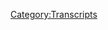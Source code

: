 {{DEFAULTSORT:
    #_TRANSCRIPT_0708:The Cuck-Destroyer Destroys The Stage
}}{{Transcript
    | title         = [[708: The Cuck-Destroyer Destroys The Stage]]
    | caption       = [https://knowledgefight.libsyn.com/708-the-cuck-destroyer-destroys-the-stage Listen to this episode on Libsyn]
    | episodeNumber = [[708: The Cuck-Destroyer Destroys The Stage|708]]
    | length        = 01:14:42
}}

{{MessageBox
    | header     = Warning: Bot Generated Content
    | text       = This transcript was automatically generated by transcription software and likely contains many mistakes and misattributions. Please check the audio for definitive quotes, attribution, and context.
    | image      = N3yvass4myg91.webp
    | imagewidth = 50px
    | id         = warning
}}

{{TranscriptBlock
    | name      = Unknown Speaker
    | timestamp = 00:00:00.000
    | text      = N-N-N-N-N-N-N-Knowledge Fight
}}

{{TranscriptBlock
    | name      = Unknown Speaker
    | timestamp = 00:00:12.960
    | text      = Damn and Jordan, I am sweating
}}

{{TranscriptBlock
    | name      = Unknown Speaker
    | timestamp = 00:00:18.039
    | text      = Knowledgefight.com, it's time to pray
}}

{{TranscriptBlock
    | name      = Unknown Speaker
    | timestamp = 00:00:21.359
    | text      = I have great respect for Knowledgefight
}}

{{TranscriptBlock
    | name      = Unknown Speaker
    | timestamp = 00:00:23.879
    | text      = Knowledgefight
}}

{{TranscriptBlock
    | name      = Unknown Speaker
    | timestamp = 00:00:25.160
    | text      = I'm sick of them posing as if they're the good guys
}}

{{TranscriptBlock
    | name      = Unknown Speaker
    | timestamp = 00:00:27.399
    | text      = Shang, we are the bad guys, Knowledgefight
}}

{{TranscriptBlock
    | name      = Unknown Speaker
    | timestamp = 00:00:30.039
    | text      = Damn and Jordan, Knowledgefight
}}

{{TranscriptBlock
    | name      = Unknown Speaker
    | timestamp = 00:00:32.200
    | text      = Riddler, Riddler, Riddler
}}

{{TranscriptBlock
    | name      = Unknown Speaker
    | timestamp = 00:00:35.000
    | text      = Need, I need money
}}

{{TranscriptBlock
    | name      = Unknown Speaker
    | timestamp = 00:00:36.960
    | text      = Riddler, Riddler, Riddler
}}

{{TranscriptBlock
    | name      = Unknown Speaker
    | timestamp = 00:00:39.359
    | text      = Andy and Kansas, Andy and Kansas
}}

{{TranscriptBlock
    | name      = Unknown Speaker
    | timestamp = 00:00:42.200
    | text      = Stop it, Andy and Kansas, Andy and Kansas
}}

{{TranscriptBlock
    | name      = Unknown Speaker
    | timestamp = 00:00:46.200
    | text      = It's time to pray
}}

{{TranscriptBlock
    | name      = Unknown Speaker
    | timestamp = 00:00:47.119
    | text      = Andy and Kansas, you're on the air, thanks for holding us
}}

{{TranscriptBlock
    | name      = Unknown Speaker
    | timestamp = 00:00:49.439
    | text      = Hello Alex, I'm a system caller, I'm a huge fan
}}

{{TranscriptBlock
    | name      = Unknown Speaker
    | timestamp = 00:00:51.759
    | text      = I love your work
}}

{{TranscriptBlock
    | name      = Unknown Speaker
    | timestamp = 00:00:53.000
    | text      = Knowledgefight
}}

{{TranscriptBlock
    | name      = Unknown Speaker
    | timestamp = 00:00:54.640
    | text      = N-N-N-N-N-Knowledgefight.com
}}

{{TranscriptBlock
    | name      = Unknown Speaker
    | timestamp = 00:00:58.479
    | text      = I love you
}}

{{TranscriptBlock
    | name      = Unknown Speaker
    | timestamp = 00:00:59.240
    | text      = Hey everybody, welcome back to Knowledgefight, I'm Dan
}}

{{TranscriptBlock
    | name      = Unknown Speaker
    | timestamp = 00:01:01.439
    | text      = I'm Jordan
}}

{{TranscriptBlock
    | name      = Unknown Speaker
    | timestamp = 00:01:02.079
    | text      = We're couple dudes, like sit around in a hotel room and worship Selene from afar
}}

{{TranscriptBlock
    | name      = Unknown Speaker
    | timestamp = 00:01:06.000
    | text      = and talk a little bit about Alex Jones
}}

{{TranscriptBlock
    | name      = Unknown Speaker
    | timestamp = 00:01:07.920
    | text      = Oh indeed we are, Dan
}}

{{TranscriptBlock
    | name      = Unknown Speaker
    | timestamp = 00:01:09.359
    | text      = Jordan
}}

{{TranscriptBlock
    | name      = Unknown Speaker
    | timestamp = 00:01:09.719
    | text      = Dan
}}

{{TranscriptBlock
    | name      = Unknown Speaker
    | timestamp = 00:01:10.480
    | text      = Jordan
}}

{{TranscriptBlock
    | name      = Unknown Speaker
    | timestamp = 00:01:11.200
    | text      = Quick question for you
}}

{{TranscriptBlock
    | name      = Unknown Speaker
    | timestamp = 00:01:11.959
    | text      = Sup
}}

{{TranscriptBlock
    | name      = Unknown Speaker
    | timestamp = 00:01:12.400
    | text      = What's your bright spot today, buddy?
}}

{{TranscriptBlock
    | name      = Unknown Speaker
    | timestamp = 00:01:13.439
    | text      = My bright spot today, Jordan, is just like getting it done
}}

{{TranscriptBlock
    | name      = Unknown Speaker
    | timestamp = 00:01:18.120
    | text      = Yeah
}}

{{TranscriptBlock
    | name      = Unknown Speaker
    | timestamp = 00:01:18.480
    | text      = You know?
}}

{{TranscriptBlock
    | name      = Unknown Speaker
    | timestamp = 00:01:18.959
    | text      = Yeah
}}

{{TranscriptBlock
    | name      = Unknown Speaker
    | timestamp = 00:01:19.640
    | text      = I had such high hopes of being able to get an episode about that documentary out on the day it was released
}}

{{TranscriptBlock
    | name      = Unknown Speaker
    | timestamp = 00:01:27.000
    | text      = and I thought there's no way I'm going to be able to manage doing that
}}

{{TranscriptBlock
    | name      = Unknown Speaker
    | timestamp = 00:01:30.879
    | text      = and, you know, perseverance, stick-to-it-iveness, whatever you want to call it
}}

{{TranscriptBlock
    | name      = Unknown Speaker
    | timestamp = 00:01:36.920
    | text      = Yeah
}}

{{TranscriptBlock
    | name      = Unknown Speaker
    | timestamp = 00:01:37.920
    | text      = Persistence, we managed to do it and I'm proud of us for it
}}

{{TranscriptBlock
    | name      = Unknown Speaker
    | timestamp = 00:01:41.439
    | text      = Although at press time, no response from Glenn Greenwald
}}

{{TranscriptBlock
    | name      = Unknown Speaker
    | timestamp = 00:01:45.920
    | text      = Still, still
}}

{{TranscriptBlock
    | name      = Unknown Speaker
    | timestamp = 00:01:47.400
    | text      = Or Matt Taibbi
}}

{{TranscriptBlock
    | name      = Unknown Speaker
    | timestamp = 00:01:48.239
    | text      = Nothing, nothing for me for them
}}

{{TranscriptBlock
    | name      = Unknown Speaker
    | timestamp = 00:01:50.239
    | text      = No soul-searching
}}

{{TranscriptBlock
    | name      = Unknown Speaker
    | timestamp = 00:01:51.400
    | text      = Nope
}}

{{TranscriptBlock
    | name      = Unknown Speaker
    | timestamp = 00:01:52.359
    | text      = Posts on sub-stack
}}

{{TranscriptBlock
    | name      = Unknown Speaker
    | timestamp = 00:01:53.560
    | text      = Haven't seen them be like, this is why we're re-examining our life choices
}}

{{TranscriptBlock
    | name      = Unknown Speaker
    | timestamp = 00:01:57.480
    | text      = Not one of them
}}

{{TranscriptBlock
    | name      = Unknown Speaker
    | timestamp = 00:01:59.000
    | text      = I want to question why I didn't think it was weird that Sandy Hook came up in the context of why people are mad at Alex
}}

{{TranscriptBlock
    | name      = Unknown Speaker
    | timestamp = 00:02:05.040
    | text      = It's just because of Trump
}}

{{TranscriptBlock
    | name      = Unknown Speaker
    | timestamp = 00:02:07.680
    | text      = Yeah, nonsense
}}

{{TranscriptBlock
    | name      = Unknown Speaker
    | timestamp = 00:02:09.199
    | text      = But I'm glad that we were able to do that
}}

{{TranscriptBlock
    | name      = Unknown Speaker
    | timestamp = 00:02:11.759
    | text      = Yeah
}}

{{TranscriptBlock
    | name      = Unknown Speaker
    | timestamp = 00:02:12.240
    | text      = Because, you know, I think that there's a, there's such a whirlwind of Alex going on right now
}}

{{TranscriptBlock
    | name      = Unknown Speaker
    | timestamp = 00:02:18.719
    | text      = that it's so easy for things to get lost
}}

{{TranscriptBlock
    | name      = Unknown Speaker
    | timestamp = 00:02:20.719
    | text      = Yeah
}}

{{TranscriptBlock
    | name      = Unknown Speaker
    | timestamp = 00:02:21.199
    | text      = And that seemed too important to the larger body of, like, Alex Apologia
}}

{{TranscriptBlock
    | name      = Unknown Speaker
    | timestamp = 00:02:27.560
    | text      = that I wanted to make sure that wasn't missed
}}

{{TranscriptBlock
    | name      = Unknown Speaker
    | timestamp = 00:02:29.759
    | text      = Yeah
}}

{{TranscriptBlock
    | name      = Unknown Speaker
    | timestamp = 00:02:30.039
    | text      = Also, you know what else I remembered?
}}

{{TranscriptBlock
    | name      = Unknown Speaker
    | timestamp = 00:02:31.400
    | text      = What's that?
}}

{{TranscriptBlock
    | name      = Unknown Speaker
    | timestamp = 00:02:31.759
    | text      = I fucked up
}}

{{TranscriptBlock
    | name      = Unknown Speaker
    | timestamp = 00:02:32.520
    | text      = I forgot to bring up one very important thing that wasn't in the documentary
}}

{{TranscriptBlock
    | name      = Unknown Speaker
    | timestamp = 00:02:37.199
    | text      = Reset Wars
}}

{{TranscriptBlock
    | name      = Unknown Speaker
    | timestamp = 00:02:38.199
    | text      = The most important thing that wasn't in the documentary
}}

{{TranscriptBlock
    | name      = Unknown Speaker
    | timestamp = 00:02:43.800
    | text      = The crowning achievement of Alex's life, the culmination of his career, Reset Wars
}}

{{TranscriptBlock
    | name      = Unknown Speaker
    | timestamp = 00:02:49.159
    | text      = Not in the documentary about his career
}}

{{TranscriptBlock
    | name      = Unknown Speaker
    | timestamp = 00:02:51.800
    | text      = You are right, you are right
}}

{{TranscriptBlock
    | name      = Unknown Speaker
    | timestamp = 00:02:53.479
    | text      = Holy shit
}}

{{TranscriptBlock
    | name      = Unknown Speaker
    | timestamp = 00:02:56.199
    | text      = No mention of, like, Cleon Skousen
}}

{{TranscriptBlock
    | name      = Unknown Speaker
    | timestamp = 00:02:59.080
    | text      = No, no, no
}}

{{TranscriptBlock
    | name      = Unknown Speaker
    | timestamp = 00:03:00.840
    | text      = Anyway, what's your bright spot?
}}

{{TranscriptBlock
    | name      = Unknown Speaker
    | timestamp = 00:03:02.360
    | text      = Uh, well, my bright spot is gonna piggyback on yours because yours is very magnanimous in saying that
}}

{{TranscriptBlock
    | name      = Unknown Speaker
    | timestamp = 00:03:07.319
    | text      = we got it done, but while we stayed up late until 3.30 or 4 this morning
}}

{{TranscriptBlock
    | name      = Unknown Speaker
    | timestamp = 00:03:13.400
    | text      = you worked all the way until 10 a.m. this morning when most people, they would have said
}}

{{TranscriptBlock
    | name      = Unknown Speaker
    | timestamp = 00:03:18.599
    | text      = hey, 3.30, I'm just gonna go to sleep, I'll do it tomorrow
}}

{{TranscriptBlock
    | name      = Unknown Speaker
    | timestamp = 00:03:22.120
    | text      = and then the episode will be out at 9 p.m. at night
}}

{{TranscriptBlock
    | name      = Unknown Speaker
    | timestamp = 00:03:25.400
    | text      = That is not how you fucking work, Dan
}}

{{TranscriptBlock
    | name      = Unknown Speaker
    | timestamp = 00:03:27.400
    | text      = It's the, I don't want to go to bed until a task is done
}}

{{TranscriptBlock
    | name      = Unknown Speaker
    | timestamp = 00:03:30.439
    | text      = Hell no
}}

{{TranscriptBlock
    | name      = Unknown Speaker
    | timestamp = 00:03:30.840
    | text      = If it's possible
}}

{{TranscriptBlock
    | name      = Unknown Speaker
    | timestamp = 00:03:31.879
    | text      = Yeah, and you'll fight like hell to make it possible
}}

{{TranscriptBlock
    | name      = Unknown Speaker
    | timestamp = 00:03:34.599
    | text      = and that is my bright spot, man
}}

{{TranscriptBlock
    | name      = Unknown Speaker
    | timestamp = 00:03:35.960
    | text      = Thank you, I appreciate that, but I also want to say
}}

{{TranscriptBlock
    | name      = Unknown Speaker
    | timestamp = 00:03:37.800
    | text      = just for the sake of total transparency, it wasn't 10 a.m.
}}

{{TranscriptBlock
    | name      = Unknown Speaker
    | timestamp = 00:03:40.439
    | text      = You liar
}}

{{TranscriptBlock
    | name      = Unknown Speaker
    | timestamp = 00:03:41.639
    | text      = It was more like 6 central time
}}

{{TranscriptBlock
    | name      = Unknown Speaker
    | timestamp = 00:03:44.360
    | text      = Yes, everybody, yes
}}

{{TranscriptBlock
    | name      = Unknown Speaker
    | timestamp = 00:03:45.479
    | text      = 10 a.m. somewhere
}}

{{TranscriptBlock
    | name      = Unknown Speaker
    | timestamp = 00:03:46.680
    | text      = You know, people really rely on me not to be, like, hyperbolic
}}

{{TranscriptBlock
    | name      = Unknown Speaker
    | timestamp = 00:03:51.479
    | text      = Well, actually, you know what Jimmy Buffett says
}}

{{TranscriptBlock
    | name      = Unknown Speaker
    | timestamp = 00:03:53.639
    | text      = What's that?
}}

{{TranscriptBlock
    | name      = Unknown Speaker
    | timestamp = 00:03:54.280
    | text      = 10 a.m. somewhere
}}

{{TranscriptBlock
    | name      = Unknown Speaker
    | timestamp = 00:03:58.520
    | text      = So, Jordan, today we have an episode to go over
}}

{{TranscriptBlock
    | name      = Unknown Speaker
    | timestamp = 00:04:00.759
    | text      = I have found something that I think will be a bit of fun for folks
}}

{{TranscriptBlock
    | name      = Unknown Speaker
    | timestamp = 00:04:05.319
    | text      = Delight
}}

{{TranscriptBlock
    | name      = Unknown Speaker
    | timestamp = 00:04:05.800
    | text      = Something a little bit more, you know, not as impactful
}}

{{TranscriptBlock
    | name      = Unknown Speaker
    | timestamp = 00:04:09.719
    | text      = Not as hard as the trial, not as hard as the documentary
}}

{{TranscriptBlock
    | name      = Unknown Speaker
    | timestamp = 00:04:14.919
    | text      = and the Greenwald Q&A is still off in the horizon
}}

{{TranscriptBlock
    | name      = Unknown Speaker
    | timestamp = 00:04:18.519
    | text      = Right
}}

{{TranscriptBlock
    | name      = Unknown Speaker
    | timestamp = 00:04:18.839
    | text      = We're gonna do that soon, but
}}

{{TranscriptBlock
    | name      = Unknown Speaker
    | timestamp = 00:04:20.680
    | text      = We're gonna have fun?
}}

{{TranscriptBlock
    | name      = Unknown Speaker
    | timestamp = 00:04:21.879
    | text      = This is an amuse-bouche
}}

{{TranscriptBlock
    | name      = Unknown Speaker
    | timestamp = 00:04:23.319
    | text      = Well, I need an amuse-bouche
}}

{{TranscriptBlock
    | name      = Unknown Speaker
    | timestamp = 00:04:25.160
    | text      = Your mouth will be amused
}}

{{TranscriptBlock
    | name      = Unknown Speaker
    | timestamp = 00:04:26.600
    | text      = My bouche is needing to be amused
}}

{{TranscriptBlock
    | name      = Unknown Speaker
    | timestamp = 00:04:29.160
    | text      = But also one of the things that I wanted to do was
}}

{{TranscriptBlock
    | name      = Unknown Speaker
    | timestamp = 00:04:32.199
    | text      = take an opportunity to talk a little bit about the trial itself
}}

{{TranscriptBlock
    | name      = Unknown Speaker
    | timestamp = 00:04:37.399
    | text      = and how things are going on
}}

{{TranscriptBlock
    | name      = Unknown Speaker
    | timestamp = 00:04:39.240
    | text      = and give folks a little bit of a recap
}}

{{TranscriptBlock
    | name      = Unknown Speaker
    | timestamp = 00:04:41.639
    | text      = because, obviously, that's something that's in a lot of people's minds
}}

{{TranscriptBlock
    | name      = Unknown Speaker
    | timestamp = 00:04:46.120
    | text      = Sure
}}

{{TranscriptBlock
    | name      = Unknown Speaker
    | timestamp = 00:04:46.439
    | text      = We're recording this here on Friday just after the case has adjourned
}}

{{TranscriptBlock
    | name      = Unknown Speaker
    | timestamp = 00:04:53.800
    | text      = Yeah, for the day
}}

{{TranscriptBlock
    | name      = Unknown Speaker
    | timestamp = 00:04:55.160
    | text      = For the weekend
}}

{{TranscriptBlock
    | name      = Unknown Speaker
    | timestamp = 00:04:55.959
    | text      = Yes
}}

{{TranscriptBlock
    | name      = Unknown Speaker
    | timestamp = 00:04:56.360
    | text      = TGIF'd
}}

{{TranscriptBlock
    | name      = Unknown Speaker
    | timestamp = 00:04:57.240
    | text      = Mm-hmm
}}

{{TranscriptBlock
    | name      = Unknown Speaker
    | timestamp = 00:04:57.800
    | text      = Yeah
}}

{{TranscriptBlock
    | name      = Unknown Speaker
    | timestamp = 00:04:58.600
    | text      = Thank
}}

{{TranscriptBlock
    | name      = Unknown Speaker
    | timestamp = 00:04:58.920
    | text      = Um, Gritty
}}

{{TranscriptBlock
    | name      = Unknown Speaker
    | timestamp = 00:05:03.079
    | text      = They did mention Philadelphia earlier
}}

{{TranscriptBlock
    | name      = Unknown Speaker
    | timestamp = 00:05:05.079
    | text      = Thank Gritty It's Fritters
}}

{{TranscriptBlock
    | name      = Unknown Speaker
    | timestamp = 00:05:06.439
    | text      = Thank Gritty It's Fritters
}}

{{TranscriptBlock
    | name      = Unknown Speaker
    | timestamp = 00:05:07.639
    | text      = I'm hungry
}}

{{TranscriptBlock
    | name      = Unknown Speaker
    | timestamp = 00:05:08.839
    | text      = Me too
}}

{{TranscriptBlock
    | name      = Unknown Speaker
    | timestamp = 00:05:09.959
    | text      = So yeah, I feel like you've been, you know, keeping a real watchful eye on this case
}}

{{TranscriptBlock
    | name      = Unknown Speaker
    | timestamp = 00:05:15.639
    | text      = Have I?
}}

{{TranscriptBlock
    | name      = Unknown Speaker
    | timestamp = 00:05:16.759
    | text      = I think so
}}

{{TranscriptBlock
    | name      = Unknown Speaker
    | timestamp = 00:05:17.959
    | text      = I think so
}}

{{TranscriptBlock
    | name      = Unknown Speaker
    | timestamp = 00:05:19.079
    | text      = I mean, I did go back because I read a lot of what I wrote today
}}

{{TranscriptBlock
    | name      = Unknown Speaker
    | timestamp = 00:05:25.240
    | text      = and I
}}

{{TranscriptBlock
    | name      = Unknown Speaker
    | timestamp = 00:05:25.639
    | text      = Don't do that
}}

{{TranscriptBlock
    | name      = Unknown Speaker
    | timestamp = 00:05:26.360
    | text      = Do think that I could be making all of this up
}}

{{TranscriptBlock
    | name      = Unknown Speaker
    | timestamp = 00:05:29.879
    | text      = Like, if you read through that, that is a made-up
}}

{{TranscriptBlock
    | name      = Unknown Speaker
    | timestamp = 00:05:32.680
    | text      = There's no way that any of that is real based on a real thing
}}

{{TranscriptBlock
    | name      = Unknown Speaker
    | timestamp = 00:05:35.240
    | text      = I'm clearly hallucinating in my hotel room after we recorded until 3 a.m. last night
}}

{{TranscriptBlock
    | name      = Unknown Speaker
    | timestamp = 00:05:41.079
    | text      = That must be what happened today
}}

{{TranscriptBlock
    | name      = Unknown Speaker
    | timestamp = 00:05:42.759
    | text      = I think if that were the case, you'd have a lot more people responding to your tweets with like
}}

{{TranscriptBlock
    | name      = Unknown Speaker
    | timestamp = 00:05:46.920
    | text      = I'm worried about you because I'm watching the stream and this is not at all what's happened
}}

{{TranscriptBlock
    | name      = Unknown Speaker
    | timestamp = 00:05:51.959
    | text      = Well, I have had some I'm worried about you, but not for that reason
}}

{{TranscriptBlock
    | name      = Unknown Speaker
    | timestamp = 00:05:55.000
    | text      = Well, sure
}}

{{TranscriptBlock
    | name      = Unknown Speaker
    | timestamp = 00:05:55.480
    | text      = But that's kind of par for the course
}}

{{TranscriptBlock
    | name      = Unknown Speaker
    | timestamp = 00:05:57.879
    | text      = Yeah, yeah, yeah
}}

{{TranscriptBlock
    | name      = Unknown Speaker
    | timestamp = 00:05:58.839
    | text      = No, it was, um, today was, I mean, it started with Owen being a piece of shit who was trying to
}}

{{TranscriptBlock
    | name      = Unknown Speaker
    | timestamp = 00:06:09.639
    | text      = Owen was trying to be like that Stonewall witness where he's like, you know, I don't know if you
}}

{{TranscriptBlock
    | name      = Unknown Speaker
    | timestamp = 00:06:15.959
    | text      = And I don't know if you can prove I said that, you know, he's trying to do that whole thing
}}

{{TranscriptBlock
    | name      = Unknown Speaker
    | timestamp = 00:06:19.639
    | text      = Press a button
}}

{{TranscriptBlock
    | name      = Unknown Speaker
    | timestamp = 00:06:20.360
    | text      = Oh, everybody was just annoying until he left
}}

{{TranscriptBlock
    | name      = Unknown Speaker
    | timestamp = 00:06:24.839
    | text      = The jurors asked him some questions that were quite funny
}}

{{TranscriptBlock
    | name      = Unknown Speaker
    | timestamp = 00:06:28.759
    | text      = The story of today is the jurors questions as time went on
}}

{{TranscriptBlock
    | name      = Unknown Speaker
    | timestamp = 00:06:33.319
    | text      = Yeah
}}

{{TranscriptBlock
    | name      = Unknown Speaker
    | timestamp = 00:06:33.720
    | text      = Right
}}

{{TranscriptBlock
    | name      = Unknown Speaker
    | timestamp = 00:06:34.120
    | text      = They started off being very simple and then by the end of the day
}}

{{TranscriptBlock
    | name      = Unknown Speaker
    | timestamp = 00:06:39.560
    | text      = they are wondering who is and is not a lizard person in the courtroom
}}

{{TranscriptBlock
    | name      = Unknown Speaker
    | timestamp = 00:06:43.560
    | text      = So to give some context for anybody who's not aware of how this is working
}}

{{TranscriptBlock
    | name      = Unknown Speaker
    | timestamp = 00:06:48.279
    | text      = Like when you have the witnesses, the jury is able to record questions that
}}

{{TranscriptBlock
    | name      = Unknown Speaker
    | timestamp = 00:06:54.199
    | text      = the judge will ask them
}}

{{TranscriptBlock
    | name      = Unknown Speaker
    | timestamp = 00:06:56.519
    | text      = And people can object to the questions
}}

{{TranscriptBlock
    | name      = Unknown Speaker
    | timestamp = 00:06:59.240
    | text      = The judge can say, I'm not going to ask that, that's ridiculous
}}

{{TranscriptBlock
    | name      = Unknown Speaker
    | timestamp = 00:07:01.959
    | text      = Right
}}

{{TranscriptBlock
    | name      = Unknown Speaker
    | timestamp = 00:07:02.439
    | text      = Which he did
}}

{{TranscriptBlock
    | name      = Unknown Speaker
    | timestamp = 00:07:03.639
    | text      = So you can't shitpost too hard
}}

{{TranscriptBlock
    | name      = Unknown Speaker
    | timestamp = 00:07:05.560
    | text      = Right, right
}}

{{TranscriptBlock
    | name      = Unknown Speaker
    | timestamp = 00:07:06.920
    | text      = But yeah, the progression of these questions has, if you're Alex or his lawyer
}}

{{TranscriptBlock
    | name      = Unknown Speaker
    | timestamp = 00:07:13.399
    | text      = You cannot feel good about some of these questions and the way that they're being phrased
}}

{{TranscriptBlock
    | name      = Unknown Speaker
    | timestamp = 00:07:19.800
    | text      = Yeah, yeah, yeah, it is hard not to think that the defense is like, here's what we're gonna do
}}

{{TranscriptBlock
    | name      = Unknown Speaker
    | timestamp = 00:07:26.519
    | text      = We're gonna red pill these people and that's how we'll get off of this
}}

{{TranscriptBlock
    | name      = Unknown Speaker
    | timestamp = 00:07:30.519
    | text      = And those questions near the end of the day have got me thinking that the opposite is true
}}

{{TranscriptBlock
    | name      = Unknown Speaker
    | timestamp = 00:07:35.319
    | text      = Well, actually we don't know tone and so
}}

{{TranscriptBlock
    | name      = Unknown Speaker
    | timestamp = 00:07:37.639
    | text      = That's true, it could be, are you a lizard person?
}}

{{TranscriptBlock
    | name      = Unknown Speaker
    | timestamp = 00:07:40.519
    | text      = Exactly
}}

{{TranscriptBlock
    | name      = Unknown Speaker
    | timestamp = 00:07:41.079
    | text      = Yeah, that's true
}}

{{TranscriptBlock
    | name      = Unknown Speaker
    | timestamp = 00:07:41.720
    | text      = That's true
}}

{{TranscriptBlock
    | name      = Unknown Speaker
    | timestamp = 00:07:42.279
    | text      = We could be totally misreading this whole thing
}}

{{TranscriptBlock
    | name      = Unknown Speaker
    | timestamp = 00:07:45.560
    | text      = I wish that weren't a possibility, but I will put it at maybe 15, 20 percent
}}

{{TranscriptBlock
    | name      = Unknown Speaker
    | timestamp = 00:07:49.240
    | text      = Yeah, I feel quite low as odds
}}

{{TranscriptBlock
    | name      = Unknown Speaker
    | timestamp = 00:07:53.399
    | text      = Yeah, and then they played some depositions, Rob Jacobson's deposition
}}

{{TranscriptBlock
    | name      = Unknown Speaker
    | timestamp = 00:07:59.720
    | text      = The Kraken
}}

{{TranscriptBlock
    | name      = Unknown Speaker
    | timestamp = 00:08:00.279
    | text      = The Kraken, Badandi's deposition, which was so funny
}}

{{TranscriptBlock
    | name      = Unknown Speaker
    | timestamp = 00:08:04.439
    | text      = Listening to him talk about how much he loves Infowars and how close he is with them
}}

{{TranscriptBlock
    | name      = Unknown Speaker
    | timestamp = 00:08:09.480
    | text      = And how they're his favorite people, juxtaposed next to Daria being like
}}

{{TranscriptBlock
    | name      = Unknown Speaker
    | timestamp = 00:08:13.399
    | text      = I don't know if I've ever even heard of Badandi before
}}

{{TranscriptBlock
    | name      = Unknown Speaker
    | timestamp = 00:08:15.959
    | text      = Like Badandi's under oath, he's like Daria still sends me cards on my birthday
}}

{{TranscriptBlock
    | name      = Unknown Speaker
    | timestamp = 00:08:20.439
    | text      = Absolutely, she loans my daughter money, like it's that kind of thing
}}

{{TranscriptBlock
    | name      = Unknown Speaker
    | timestamp = 00:08:23.639
    | text      = She got me a Kraken plushie
}}

{{TranscriptBlock
    | name      = Unknown Speaker
    | timestamp = 00:08:26.040
    | text      = Yes, it was that
}}

{{TranscriptBlock
    | name      = Unknown Speaker
    | timestamp = 00:08:28.360
    | text      = And then
}}

{{TranscriptBlock
    | name      = Unknown Speaker
    | timestamp = 00:08:29.319
    | text      = But like we're laughing about that, but at the same time there is a pathos to that
}}

{{TranscriptBlock
    | name      = Unknown Speaker
    | timestamp = 00:08:32.919
    | text      = Because it is like this guy is being used by them
}}

{{TranscriptBlock
    | name      = Unknown Speaker
    | timestamp = 00:08:37.159
    | text      = Like not to absolve him of any of his actions
}}

{{TranscriptBlock
    | name      = Unknown Speaker
    | timestamp = 00:08:40.039
    | text      = He would have done these things probably on his own
}}

{{TranscriptBlock
    | name      = Unknown Speaker
    | timestamp = 00:08:43.000
    | text      = But he's being egged on and directed in some way
}}

{{TranscriptBlock
    | name      = Unknown Speaker
    | timestamp = 00:08:48.279
    | text      = And validated and probably told by Alex that you're part of the family
}}

{{TranscriptBlock
    | name      = Unknown Speaker
    | timestamp = 00:08:53.159
    | text      = And all of this as it's going on
}}

{{TranscriptBlock
    | name      = Unknown Speaker
    | timestamp = 00:08:55.639
    | text      = And then once it's inconvenient and incredibly damning
}}

{{TranscriptBlock
    | name      = Unknown Speaker
    | timestamp = 00:08:59.879
    | text      = Oh, it's not good
}}

{{TranscriptBlock
    | name      = Unknown Speaker
    | timestamp = 00:09:00.840
    | text      = To be too close with Badandi, you immediately cut bait and be like nah
}}

{{TranscriptBlock
    | name      = Unknown Speaker
    | timestamp = 00:09:04.519
    | text      = Never heard of him
}}

{{TranscriptBlock
    | name      = Unknown Speaker
    | timestamp = 00:09:05.159
    | text      = Yeah
}}

{{TranscriptBlock
    | name      = Unknown Speaker
    | timestamp = 00:09:05.399
    | text      = Nope, never heard of this guy
}}

{{TranscriptBlock
    | name      = Unknown Speaker
    | timestamp = 00:09:06.600
    | text      = It's kind of sad
}}

{{TranscriptBlock
    | name      = Unknown Speaker
    | timestamp = 00:09:07.639
    | text      = It is, it is
}}

{{TranscriptBlock
    | name      = Unknown Speaker
    | timestamp = 00:09:08.519
    | text      = Because he was really expressing just various versions of like it feels good to get a good
}}

{{TranscriptBlock
    | name      = Unknown Speaker
    | timestamp = 00:09:14.360
    | text      = boy from Alex, you know
}}

{{TranscriptBlock
    | name      = Unknown Speaker
    | timestamp = 00:09:15.720
    | text      = I imagine
}}

{{TranscriptBlock
    | name      = Unknown Speaker
    | timestamp = 00:09:16.519
    | text      = Yeah, that's kind of what he's saying
}}

{{TranscriptBlock
    | name      = Unknown Speaker
    | timestamp = 00:09:19.000
    | text      = Yeah, and I guess, you know, the upswing of it is
}}

{{TranscriptBlock
    | name      = Unknown Speaker
    | timestamp = 00:09:25.159
    | text      = Or I guess maybe the justice of it is because there is that little bit of pathos
}}

{{TranscriptBlock
    | name      = Unknown Speaker
    | timestamp = 00:09:29.720
    | text      = Maybe we can feel okay that Badandi himself is not getting sued
}}

{{TranscriptBlock
    | name      = Unknown Speaker
    | timestamp = 00:09:32.840
    | text      = Yes
}}

{{TranscriptBlock
    | name      = Unknown Speaker
    | timestamp = 00:09:33.480
    | text      = You know, like maybe that's how he gets off the hook or whatever
}}

{{TranscriptBlock
    | name      = Unknown Speaker
    | timestamp = 00:09:36.279
    | text      = Sure, yeah, I mean, it is a little bit like Badandi's deposition kind of makes him look
}}

{{TranscriptBlock
    | name      = Unknown Speaker
    | timestamp = 00:09:43.799
    | text      = to be more the gun and not somebody who is firing it, you know
}}

{{TranscriptBlock
    | name      = Unknown Speaker
    | timestamp = 00:09:47.320
    | text      = So it's like, well, I mean, I know he's a person but also
}}

{{TranscriptBlock
    | name      = Unknown Speaker
    | timestamp = 00:09:50.840
    | text      = He's a person shaped like a gun that doesn't think real well
}}

{{TranscriptBlock
    | name      = Unknown Speaker
    | timestamp = 00:09:54.120
    | text      = So that's kind of a problem there
}}

{{TranscriptBlock
    | name      = Unknown Speaker
    | timestamp = 00:09:56.200
    | text      = Yeah, and if he's convinced that Sandy Hook is a false flag or whatever
}}

{{TranscriptBlock
    | name      = Unknown Speaker
    | timestamp = 00:10:02.120
    | text      = And he makes one video yelling at somebody about it and no one cares
}}

{{TranscriptBlock
    | name      = Unknown Speaker
    | timestamp = 00:10:06.039
    | text      = Odds are there's not going to be a second video
}}

{{TranscriptBlock
    | name      = Unknown Speaker
    | timestamp = 00:10:07.799
    | text      = Odds are this isn't going to keep going
}}

{{TranscriptBlock
    | name      = Unknown Speaker
    | timestamp = 00:10:09.240
    | text      = But if you have a platform like Alex's show, like the nightly news on Infowars
}}

{{TranscriptBlock
    | name      = Unknown Speaker
    | timestamp = 00:10:14.600
    | text      = That's willing to validate and disseminate your content
}}

{{TranscriptBlock
    | name      = Unknown Speaker
    | timestamp = 00:10:18.039
    | text      = And connect you with like Wolfgang Halbig
}}

{{TranscriptBlock
    | name      = Unknown Speaker
    | timestamp = 00:10:21.080
    | text      = And, you know, like it's encouraging in a way that I would
}}

{{TranscriptBlock
    | name      = Unknown Speaker
    | timestamp = 00:10:26.919
    | text      = Again, I don't know if we can prove it, but I would say it probably facilitates
}}

{{TranscriptBlock
    | name      = Unknown Speaker
    | timestamp = 00:10:31.399
    | text      = It kind of makes it happen
}}

{{TranscriptBlock
    | name      = Unknown Speaker
    | timestamp = 00:10:32.600
    | text      = Yeah, no
}}

{{TranscriptBlock
    | name      = Unknown Speaker
    | timestamp = 00:10:33.320
    | text      = Makes it happen more
}}

{{TranscriptBlock
    | name      = Unknown Speaker
    | timestamp = 00:10:34.440
    | text      = And that is what the afternoon's testimony was almost entirely about
}}

{{TranscriptBlock
    | name      = Unknown Speaker
    | timestamp = 00:10:38.679
    | text      = Becca Lewis, hero to the Squatch forever
}}

{{TranscriptBlock
    | name      = Unknown Speaker
    | timestamp = 00:10:42.200
    | text      = Well, I appreciate that and she did do a great job on the stand
}}

{{TranscriptBlock
    | name      = Unknown Speaker
    | timestamp = 00:10:45.639
    | text      = But the Squatch has no heroes
}}

{{TranscriptBlock
    | name      = Unknown Speaker
    | timestamp = 00:10:46.840
    | text      = I understand, we haven't spoken yet
}}

{{TranscriptBlock
    | name      = Unknown Speaker
    | timestamp = 00:10:49.399
    | text      = I will, I'm nominating her
}}

{{TranscriptBlock
    | name      = Unknown Speaker
    | timestamp = 00:10:52.120
    | text      = That's fine, potential hero for the Squatch
}}

{{TranscriptBlock
    | name      = Unknown Speaker
    | timestamp = 00:10:53.960
    | text      = The council has not yet voted, it's not official, I understand
}}

{{TranscriptBlock
    | name      = Unknown Speaker
    | timestamp = 00:10:58.679
    | text      = But she did a spectacular job explaining like
}}

{{TranscriptBlock
    | name      = Unknown Speaker
    | timestamp = 00:11:02.759
    | text      = The difference between what happens whenever you post on Facebook
}}

{{TranscriptBlock
    | name      = Unknown Speaker
    | timestamp = 00:11:06.519
    | text      = And what happens when you post on Infowars, you know
}}

{{TranscriptBlock
    | name      = Unknown Speaker
    | timestamp = 00:11:09.240
    | text      = And while it seems like that's a very easy thing for people to just instinctively grasp around
}}

{{TranscriptBlock
    | name      = Unknown Speaker
    | timestamp = 00:11:15.159
    | text      = It is kind of complicated whenever you start getting into
}}

{{TranscriptBlock
    | name      = Unknown Speaker
    | timestamp = 00:11:18.919
    | text      = What it is that it means to post on Facebook, you know
}}

{{TranscriptBlock
    | name      = Unknown Speaker
    | timestamp = 00:11:21.720
    | text      = You get a hundred shares or whatever and you think
}}

{{TranscriptBlock
    | name      = Unknown Speaker
    | timestamp = 00:11:23.960
    | text      = Wow, I'm a media organization
}}

{{TranscriptBlock
    | name      = Unknown Speaker
    | timestamp = 00:11:25.879
    | text      = As opposed to when Infowars post something
}}

{{TranscriptBlock
    | name      = Unknown Speaker
    | timestamp = 00:11:28.360
    | text      = Maybe it says a hundred, but because it's Infowars
}}

{{TranscriptBlock
    | name      = Unknown Speaker
    | timestamp = 00:11:30.759
    | text      = It's on this platform and that echoes over there
}}

{{TranscriptBlock
    | name      = Unknown Speaker
    | timestamp = 00:11:33.240
    | text      = And then because it's like a spider web
}}

{{TranscriptBlock
    | name      = Unknown Speaker
    | timestamp = 00:11:35.159
    | text      = There's a distribution of the content
}}

{{TranscriptBlock
    | name      = Unknown Speaker
    | timestamp = 00:11:37.799
    | text      = And that's the thing that the more she made clear the better
}}

{{TranscriptBlock
    | name      = Unknown Speaker
    | timestamp = 00:11:41.080
    | text      = It was like, oh yeah, now they're getting that shit, yeah
}}

{{TranscriptBlock
    | name      = Unknown Speaker
    | timestamp = 00:11:44.600
    | text      = Well, and it's kind of hard to recognize now in 2022
}}

{{TranscriptBlock
    | name      = Unknown Speaker
    | timestamp = 00:11:48.600
    | text      = And even over the past few years
}}

{{TranscriptBlock
    | name      = Unknown Speaker
    | timestamp = 00:11:50.840
    | text      = The different nature of what Facebook was like in 2012, 2013, 2014
}}

{{TranscriptBlock
    | name      = Unknown Speaker
    | timestamp = 00:11:56.120
    | text      = Like it was not the same website that it is now
}}

{{TranscriptBlock
    | name      = Unknown Speaker
    | timestamp = 00:11:59.080
    | text      = Wow, I didn't even consider that thought
}}

{{TranscriptBlock
    | name      = Unknown Speaker
    | timestamp = 00:12:01.159
    | text      = I don't think anybody considered that
}}

{{TranscriptBlock
    | name      = Unknown Speaker
    | timestamp = 00:12:02.919
    | text      = I imagine that if they had actually just been like
}}

{{TranscriptBlock
    | name      = Unknown Speaker
    | timestamp = 00:12:05.559
    | text      = Okay, let me show you a screenshot of Facebook in 2012 and what it looked like
}}

{{TranscriptBlock
    | name      = Unknown Speaker
    | timestamp = 00:12:11.000
    | text      = I think that would be a very different question as well
}}

{{TranscriptBlock
    | name      = Unknown Speaker
    | timestamp = 00:12:13.159
    | text      = That's fascinating
}}

{{TranscriptBlock
    | name      = Unknown Speaker
    | timestamp = 00:12:13.799
    | text      = I think so
}}

{{TranscriptBlock
    | name      = Unknown Speaker
    | timestamp = 00:12:14.440
    | text      = And I think that it was less an unusable website
}}

{{TranscriptBlock
    | name      = Unknown Speaker
    | timestamp = 00:12:20.840
    | text      = Like it wasn't as much of a like place where people's, you know,
}}

{{TranscriptBlock
    | name      = Unknown Speaker
    | timestamp = 00:12:25.399
    | text      = Grandparent chain emails would basically be reposted over and over again
}}

{{TranscriptBlock
    | name      = Unknown Speaker
    | timestamp = 00:12:28.919
    | text      = Or maybe it was, but it was like that was confined to smaller spaces
}}

{{TranscriptBlock
    | name      = Unknown Speaker
    | timestamp = 00:12:32.600
    | text      = It was for groups of people who all hated gardening
}}

{{TranscriptBlock
    | name      = Unknown Speaker
    | timestamp = 00:12:36.039
    | text      = But somehow wanted to talk Nazis, yeah
}}

{{TranscriptBlock
    | name      = Unknown Speaker
    | timestamp = 00:12:38.039
    | text      = And then to your point too with the like, if you have a hundred shares or whatever
}}

{{TranscriptBlock
    | name      = Unknown Speaker
    | timestamp = 00:12:43.000
    | text      = And the hundred people who are sharing it are people who have like an audience of two
}}

{{TranscriptBlock
    | name      = Unknown Speaker
    | timestamp = 00:12:48.679
    | text      = Exactly
}}

{{TranscriptBlock
    | name      = Unknown Speaker
    | timestamp = 00:12:49.159
    | text      = You know, it's a distorted image of a hundred shares
}}

{{TranscriptBlock
    | name      = Unknown Speaker
    | timestamp = 00:12:54.360
    | text      = It's not real
}}

{{TranscriptBlock
    | name      = Unknown Speaker
    | timestamp = 00:12:55.080
    | text      = Like, well, it's real, but it's not as impactful as two shares from like
}}

{{TranscriptBlock
    | name      = Unknown Speaker
    | timestamp = 00:13:00.679
    | text      = Glenn Greenwald
}}

{{TranscriptBlock
    | name      = Unknown Speaker
    | timestamp = 00:13:01.720
    | text      = Yeah, exactly
}}

{{TranscriptBlock
    | name      = Unknown Speaker
    | timestamp = 00:13:02.600
    | text      = Yeah
}}

{{TranscriptBlock
    | name      = Unknown Speaker
    | timestamp = 00:13:02.919
    | text      = Yeah, yeah
}}

{{TranscriptBlock
    | name      = Unknown Speaker
    | timestamp = 00:13:03.879
    | text      = So yeah, Becca did a great job
}}

{{TranscriptBlock
    | name      = Unknown Speaker
    | timestamp = 00:13:05.960
    | text      = She was fantastic on the stand
}}

{{TranscriptBlock
    | name      = Unknown Speaker
    | timestamp = 00:13:09.320
    | text      = And I thought it was interesting to watch the defense try and do the cross
}}

{{TranscriptBlock
    | name      = Unknown Speaker
    | timestamp = 00:13:15.320
    | text      = My god
}}

{{TranscriptBlock
    | name      = Unknown Speaker
    | timestamp = 00:13:15.960
    | text      = It was weird
}}

{{TranscriptBlock
    | name      = Unknown Speaker
    | timestamp = 00:13:17.480
    | text      = I don't even know how to describe that guy's performance today
}}

{{TranscriptBlock
    | name      = Unknown Speaker
    | timestamp = 00:13:20.200
    | text      = I think that was, today I really did feel like, like I tweeted this
}}

{{TranscriptBlock
    | name      = Unknown Speaker
    | timestamp = 00:13:25.639
    | text      = And I don't want to repeat tweets, but that's terrible
}}

{{TranscriptBlock
    | name      = Unknown Speaker
    | timestamp = 00:13:28.600
    | text      = Oh, you Doug Benson doing a stand up special
}}

{{TranscriptBlock
    | name      = Unknown Speaker
    | timestamp = 00:13:30.440
    | text      = Exactly
}}

{{TranscriptBlock
    | name      = Unknown Speaker
    | timestamp = 00:13:31.639
    | text      = But today really felt like the first day that Infowars tried to put the system on trial
}}

{{TranscriptBlock
    | name      = Unknown Speaker
    | timestamp = 00:13:37.080
    | text      = Instead of Infowars being like cross-examined and like, here's why you guys are terrible
}}

{{TranscriptBlock
    | name      = Unknown Speaker
    | timestamp = 00:13:42.200
    | text      = This was Shitball's first attempt to be like, here's what I'm gonna do
}}

{{TranscriptBlock
    | name      = Unknown Speaker
    | timestamp = 00:13:46.440
    | text      = I'm gonna prove that you're a liar
}}

{{TranscriptBlock
    | name      = Unknown Speaker
    | timestamp = 00:13:48.759
    | text      = I'm gonna prove that you aren't an expert at all
}}

{{TranscriptBlock
    | name      = Unknown Speaker
    | timestamp = 00:13:51.799
    | text      = What is Harvard Law School or Oxford Law School?
}}

{{TranscriptBlock
    | name      = Unknown Speaker
    | timestamp = 00:13:57.240
    | text      = Can you walk me through an entire statistics class?
}}

{{TranscriptBlock
    | name      = Unknown Speaker
    | timestamp = 00:14:00.919
    | text      = Totally
}}

{{TranscriptBlock
    | name      = Unknown Speaker
    | timestamp = 00:14:01.720
    | text      = It was very much that
}}

{{TranscriptBlock
    | name      = Unknown Speaker
    | timestamp = 00:14:03.240
    | text      = It was like Alex's questions for somebody who actually knows something
}}

{{TranscriptBlock
    | name      = Unknown Speaker
    | timestamp = 00:14:07.399
    | text      = And they do not sound good in a courtroom
}}

{{TranscriptBlock
    | name      = Unknown Speaker
    | timestamp = 00:14:09.960
    | text      = No
}}

{{TranscriptBlock
    | name      = Unknown Speaker
    | timestamp = 00:14:10.440
    | text      = Yeah
}}

{{TranscriptBlock
    | name      = Unknown Speaker
    | timestamp = 00:14:10.759
    | text      = I found that to be a little blah
}}

{{TranscriptBlock
    | name      = Unknown Speaker
    | timestamp = 00:14:13.799
    | text      = So over the course of the last few days too
}}

{{TranscriptBlock
    | name      = Unknown Speaker
    | timestamp = 00:14:16.039
    | text      = There have been some things that have gone on
}}

{{TranscriptBlock
    | name      = Unknown Speaker
    | timestamp = 00:14:19.240
    | text      = There has been, I think probably the biggest moments
}}

{{TranscriptBlock
    | name      = Unknown Speaker
    | timestamp = 00:14:24.120
    | text      = Outside of the rolling thunder of Daria's horrible performance
}}

{{TranscriptBlock
    | name      = Unknown Speaker
    | timestamp = 00:14:28.519
    | text      = That went on way too long
}}

{{TranscriptBlock
    | name      = Unknown Speaker
    | timestamp = 00:14:29.879
    | text      = Terrifying
}}

{{TranscriptBlock
    | name      = Unknown Speaker
    | timestamp = 00:14:31.080
    | text      = Exhausting
}}

{{TranscriptBlock
    | name      = Unknown Speaker
    | timestamp = 00:14:32.360
    | text      = But I think honestly, most of that is stuff that it relates
}}

{{TranscriptBlock
    | name      = Unknown Speaker
    | timestamp = 00:14:39.240
    | text      = At least sort of tangentially to stuff we covered in the deposition
}}

{{TranscriptBlock
    | name      = Unknown Speaker
    | timestamp = 00:14:44.039
    | text      = Right
}}

{{TranscriptBlock
    | name      = Unknown Speaker
    | timestamp = 00:14:44.519
    | text      = And I don't know if anything happened in the courtroom that is more shocking
}}

{{TranscriptBlock
    | name      = Unknown Speaker
    | timestamp = 00:14:48.840
    | text      = Than Daria saying that Super Bowl image is an image of hope
}}

{{TranscriptBlock
    | name      = Unknown Speaker
    | timestamp = 00:14:52.519
    | text      = Yep
}}

{{TranscriptBlock
    | name      = Unknown Speaker
    | timestamp = 00:14:52.840
    | text      = An expression of hope
}}

{{TranscriptBlock
    | name      = Unknown Speaker
    | timestamp = 00:14:54.039
    | text      = Yep
}}

{{TranscriptBlock
    | name      = Unknown Speaker
    | timestamp = 00:14:54.519
    | text      = And so I don't want to dwell too much on it because
}}

{{TranscriptBlock
    | name      = Unknown Speaker
    | timestamp = 00:14:57.960
    | text      = I don't know, other people have talked about it
}}

{{TranscriptBlock
    | name      = Unknown Speaker
    | timestamp = 00:14:59.639
    | text      = Daria was trending on Twitter
}}

{{TranscriptBlock
    | name      = Unknown Speaker
    | timestamp = 00:15:01.080
    | text      = Great
}}

{{TranscriptBlock
    | name      = Unknown Speaker
    | timestamp = 00:15:01.639
    | text      = Yeah
}}

{{TranscriptBlock
    | name      = Unknown Speaker
    | timestamp = 00:15:02.039
    | text      = But the two things I think stick out are obviously the fight
}}

{{TranscriptBlock
    | name      = Unknown Speaker
    | timestamp = 00:15:06.519
    | text      = That Mark and the defense attorney got into
}}

{{TranscriptBlock
    | name      = Unknown Speaker
    | timestamp = 00:15:10.679
    | text      = Of course
}}

{{TranscriptBlock
    | name      = Unknown Speaker
    | timestamp = 00:15:11.240
    | text      = Which is a little fun
}}

{{TranscriptBlock
    | name      = Unknown Speaker
    | timestamp = 00:15:12.840
    | text      = Hey, it's Texas, come on
}}

{{TranscriptBlock
    | name      = Unknown Speaker
    | timestamp = 00:15:14.440
    | text      = Texas justice
}}

{{TranscriptBlock
    | name      = Unknown Speaker
    | timestamp = 00:15:15.240
    | text      = I mean come on, we're gonna leave without a fight?
}}

{{TranscriptBlock
    | name      = Unknown Speaker
    | timestamp = 00:15:17.960
    | text      = I think they should have had a duel
}}

{{TranscriptBlock
    | name      = Unknown Speaker
    | timestamp = 00:15:20.039
    | text      = I think they might still
}}

{{TranscriptBlock
    | name      = Unknown Speaker
    | timestamp = 00:15:22.360
    | text      = And then the other thing was Owen being chastised for going on Infowars and talking about the case
}}

{{TranscriptBlock
    | name      = Unknown Speaker
    | timestamp = 00:15:28.360
    | text      = And the moment of him saying that his lawyer had not told him about the rules of him being a witness
}}

{{TranscriptBlock
    | name      = Unknown Speaker
    | timestamp = 00:15:36.200
    | text      = And not being able to talk to other witnesses
}}

{{TranscriptBlock
    | name      = Unknown Speaker
    | timestamp = 00:15:39.320
    | text      = And not being able to talk about the case
}}

{{TranscriptBlock
    | name      = Unknown Speaker
    | timestamp = 00:15:40.919
    | text      = That was, I mean, if there was a moment that was needed to be like
}}

{{TranscriptBlock
    | name      = Unknown Speaker
    | timestamp = 00:15:48.759
    | text      = This is disrespectful
}}

{{TranscriptBlock
    | name      = Unknown Speaker
    | timestamp = 00:15:50.840
    | text      = Yeah
}}

{{TranscriptBlock
    | name      = Unknown Speaker
    | timestamp = 00:15:51.480
    | text      = That really filled that gap
}}

{{TranscriptBlock
    | name      = Unknown Speaker
    | timestamp = 00:15:55.480
    | text      = You know, I knew where we'd be
}}

{{TranscriptBlock
    | name      = Unknown Speaker
    | timestamp = 00:15:59.960
    | text      = But still, I thought that when the actual trial happened
}}

{{TranscriptBlock
    | name      = Unknown Speaker
    | timestamp = 00:16:04.440
    | text      = And I don't know why I thought this, I feel like a fool
}}

{{TranscriptBlock
    | name      = Unknown Speaker
    | timestamp = 00:16:07.559
    | text      = Because I still had that thought in the back of my mind
}}

{{TranscriptBlock
    | name      = Unknown Speaker
    | timestamp = 00:16:09.799
    | text      = Even though I knew, here's what I'm gonna do, I'm gonna expect the worst
}}

{{TranscriptBlock
    | name      = Unknown Speaker
    | timestamp = 00:16:12.519
    | text      = But still in my head, I was like
}}

{{TranscriptBlock
    | name      = Unknown Speaker
    | timestamp = 00:16:14.600
    | text      = At the actual trial, they will have prepared something
}}

{{TranscriptBlock
    | name      = Unknown Speaker
    | timestamp = 00:16:19.720
    | text      = Ha ha ha
}}

{{TranscriptBlock
    | name      = Unknown Speaker
    | timestamp = 00:16:21.320
    | text      = Nothing!
}}

{{TranscriptBlock
    | name      = Unknown Speaker
    | timestamp = 00:16:21.960
    | text      = Nope
}}

{{TranscriptBlock
    | name      = Unknown Speaker
    | timestamp = 00:16:22.600
    | text      = I mean nothing
}}

{{TranscriptBlock
    | name      = Unknown Speaker
    | timestamp = 00:16:23.799
    | text      = Well, they might have prepared emotionally to be this brazen
}}

{{TranscriptBlock
    | name      = Unknown Speaker
    | timestamp = 00:16:27.159
    | text      = I don't know if there's a way to prepare to be this brazen
}}

{{TranscriptBlock
    | name      = Unknown Speaker
    | timestamp = 00:16:29.399
    | text      = I think you're born with this kind of a gift
}}

{{TranscriptBlock
    | name      = Unknown Speaker
    | timestamp = 00:16:31.080
    | text      = I think it involves whiskey
}}

{{TranscriptBlock
    | name      = Unknown Speaker
    | timestamp = 00:16:32.440
    | text      = Yeah, I would need it
}}

{{TranscriptBlock
    | name      = Unknown Speaker
    | timestamp = 00:16:34.200
    | text      = The cantina theme
}}

{{TranscriptBlock
    | name      = Unknown Speaker
    | timestamp = 00:16:35.080
    | text      = Um, yeah, so I don't know
}}

{{TranscriptBlock
    | name      = Unknown Speaker
    | timestamp = 00:16:39.799
    | text      = It's interesting for me to look at it
}}

{{TranscriptBlock
    | name      = Unknown Speaker
    | timestamp = 00:16:43.080
    | text      = And recognize that like, I think that there is a not insignificant amount of our audience
}}

{{TranscriptBlock
    | name      = Unknown Speaker
    | timestamp = 00:16:48.120
    | text      = Who are watching the live stream of the trial
}}

{{TranscriptBlock
    | name      = Unknown Speaker
    | timestamp = 00:16:50.919
    | text      = Yeah
}}

{{TranscriptBlock
    | name      = Unknown Speaker
    | timestamp = 00:16:51.399
    | text      = And so any discussion of some of that would be redundant
}}

{{TranscriptBlock
    | name      = Unknown Speaker
    | timestamp = 00:16:55.480
    | text      = There's a recognition that I have too
}}

{{TranscriptBlock
    | name      = Unknown Speaker
    | timestamp = 00:16:58.279
    | text      = That a lot of outlets are covering the trial
}}

{{TranscriptBlock
    | name      = Unknown Speaker
    | timestamp = 00:17:01.240
    | text      = Sure
}}

{{TranscriptBlock
    | name      = Unknown Speaker
    | timestamp = 00:17:01.559
    | text      = And some of them are people who have a better understanding of law than me
}}

{{TranscriptBlock
    | name      = Unknown Speaker
    | timestamp = 00:17:05.000
    | text      = 100%
}}

{{TranscriptBlock
    | name      = Unknown Speaker
    | timestamp = 00:17:05.559
    | text      = Opening arguments did an episode that came out I believe today about the case
}}

{{TranscriptBlock
    | name      = Unknown Speaker
    | timestamp = 00:17:10.440
    | text      = Oh yeah?
}}

{{TranscriptBlock
    | name      = Unknown Speaker
    | timestamp = 00:17:12.200
    | text      = Yeah, and so I don't know
}}

{{TranscriptBlock
    | name      = Unknown Speaker
    | timestamp = 00:17:15.960
    | text      = I feel that I'm at my best
}}

{{TranscriptBlock
    | name      = Unknown Speaker
    | timestamp = 00:17:19.160
    | text      = When we're talking about things that other people aren't talking about
}}

{{TranscriptBlock
    | name      = Unknown Speaker
    | timestamp = 00:17:22.119
    | text      = And when there's other coverage of things
}}

{{TranscriptBlock
    | name      = Unknown Speaker
    | timestamp = 00:17:24.759
    | text      = I kind of feel like we'll end up just being another voice
}}

{{TranscriptBlock
    | name      = Unknown Speaker
    | timestamp = 00:17:28.920
    | text      = And that's not to say that we shouldn't talk about the trial at all
}}

{{TranscriptBlock
    | name      = Unknown Speaker
    | timestamp = 00:17:31.480
    | text      = No
}}

{{TranscriptBlock
    | name      = Unknown Speaker
    | timestamp = 00:17:31.720
    | text      = Um, and we can talk about our feelings on it but
}}

{{TranscriptBlock
    | name      = Unknown Speaker
    | timestamp = 00:17:35.960
    | text      = I don't have as much of an interest in doing like a play-by-play on it
}}

{{TranscriptBlock
    | name      = Unknown Speaker
    | timestamp = 00:17:40.680
    | text      = Like I would with the documentary
}}

{{TranscriptBlock
    | name      = Unknown Speaker
    | timestamp = 00:17:43.000
    | text      = At least until it's over
}}

{{TranscriptBlock
    | name      = Unknown Speaker
    | timestamp = 00:17:44.680
    | text      = Well, I mean the reality of it is, in our context
}}

{{TranscriptBlock
    | name      = Unknown Speaker
    | timestamp = 00:17:49.559
    | text      = Is that what is happening is they're just being forced to listen to
}}

{{TranscriptBlock
    | name      = Unknown Speaker
    | timestamp = 00:17:54.519
    | text      = All of the evidence that has been presented against them
}}

{{TranscriptBlock
    | name      = Unknown Speaker
    | timestamp = 00:17:57.559
    | text      = Not necessarily collected by you specifically
}}

{{TranscriptBlock
    | name      = Unknown Speaker
    | timestamp = 00:18:01.160
    | text      = Just that that's what our show is too
}}

{{TranscriptBlock
    | name      = Unknown Speaker
    | timestamp = 00:18:04.039
    | text      = You know?
}}

{{TranscriptBlock
    | name      = Unknown Speaker
    | timestamp = 00:18:04.519
    | text      = And they're just there looking at it
}}

{{TranscriptBlock
    | name      = Unknown Speaker
    | timestamp = 00:18:06.039
    | text      = And it would be redundant for us to cover it
}}

{{TranscriptBlock
    | name      = Unknown Speaker
    | timestamp = 00:18:08.359
    | text      = Because it's the same stuff we have covered
}}

{{TranscriptBlock
    | name      = Unknown Speaker
    | timestamp = 00:18:10.759
    | text      = You know?
}}

{{TranscriptBlock
    | name      = Unknown Speaker
    | timestamp = 00:18:11.000
    | text      = They're just presenting the evidence that we've spent five years talking about
}}

{{TranscriptBlock
    | name      = Unknown Speaker
    | timestamp = 00:18:15.559
    | text      = Finally
}}

{{TranscriptBlock
    | name      = Unknown Speaker
    | timestamp = 00:18:16.519
    | text      = To these dumb people's faces
}}

{{TranscriptBlock
    | name      = Unknown Speaker
    | timestamp = 00:18:18.839
    | text      = And, um, yeah
}}

{{TranscriptBlock
    | name      = Unknown Speaker
    | timestamp = 00:18:20.359
    | text      = So I think, you know, it's a little bit brief in terms of like a court recap
}}

{{TranscriptBlock
    | name      = Unknown Speaker
    | timestamp = 00:18:25.079
    | text      = But, um
}}

{{TranscriptBlock
    | name      = Unknown Speaker
    | timestamp = 00:18:25.720
    | text      = They write them out
}}

{{TranscriptBlock
    | name      = Unknown Speaker
    | timestamp = 00:18:26.680
    | text      = Check in on Jordan's Twitter
}}

{{TranscriptBlock
    | name      = Unknown Speaker
    | timestamp = 00:18:28.200
    | text      = Uh, go to bed Jordan if you want, uh, a lot of
}}

{{TranscriptBlock
    | name      = Unknown Speaker
    | timestamp = 00:18:31.240
    | text      = A lot
}}

{{TranscriptBlock
    | name      = Unknown Speaker
    | timestamp = 00:18:32.599
    | text      = A lot
}}

{{TranscriptBlock
    | name      = Unknown Speaker
    | timestamp = 00:18:33.240
    | text      = A torrential barrage of bullshit
}}

{{TranscriptBlock
    | name      = Unknown Speaker
    | timestamp = 00:18:35.480
    | text      = Yeah, and we'll have more, um, you know, talk with some of the folks
}}

{{TranscriptBlock
    | name      = Unknown Speaker
    | timestamp = 00:18:39.000
    | text      = Who maybe have a better insight on some of the stuff
}}

{{TranscriptBlock
    | name      = Unknown Speaker
    | timestamp = 00:18:41.319
    | text      = Yes
}}

{{TranscriptBlock
    | name      = Unknown Speaker
    | timestamp = 00:18:41.640
    | text      = Uh, in coming days
}}

{{TranscriptBlock
    | name      = Unknown Speaker
    | timestamp = 00:18:43.480
    | text      = Um, and, uh, and what have you
}}

{{TranscriptBlock
    | name      = Unknown Speaker
    | timestamp = 00:18:45.799
    | text      = But Jordan
}}

{{TranscriptBlock
    | name      = Unknown Speaker
    | timestamp = 00:18:47.079
    | text      = I told you
}}

{{TranscriptBlock
    | name      = Unknown Speaker
    | timestamp = 00:18:47.880
    | text      = We have something a little bit fun
}}

{{TranscriptBlock
    | name      = Unknown Speaker
    | timestamp = 00:18:49.640
    | text      = And so that's something we're gonna get into today
}}

{{TranscriptBlock
    | name      = Unknown Speaker
    | timestamp = 00:18:51.400
    | text      = I'm about it
}}

{{TranscriptBlock
    | name      = Unknown Speaker
    | timestamp = 00:18:52.519
    | text      = One of the reasons that we're putting this out here on on Friday evening
}}

{{TranscriptBlock
    | name      = Unknown Speaker
    | timestamp = 00:18:56.359
    | text      = Uh, like as I guess a defacto Saturday episode
}}

{{TranscriptBlock
    | name      = Unknown Speaker
    | timestamp = 00:18:59.000
    | text      = Sure
}}

{{TranscriptBlock
    | name      = Unknown Speaker
    | timestamp = 00:18:59.480
    | text      = Is because why not?
}}

{{TranscriptBlock
    | name      = Unknown Speaker
    | timestamp = 00:19:00.599
    | text      = We're here in Austin, we can record, we can do whatever the fuck we want
}}

{{TranscriptBlock
    | name      = Unknown Speaker
    | timestamp = 00:19:03.160
    | text      = Yeah
}}

{{TranscriptBlock
    | name      = Unknown Speaker
    | timestamp = 00:19:03.480
    | text      = No rules
}}

{{TranscriptBlock
    | name      = Unknown Speaker
    | timestamp = 00:19:04.200
    | text      = No, we're producing
}}

{{TranscriptBlock
    | name      = Unknown Speaker
    | timestamp = 00:19:05.000
    | text      = Texas justice
}}

{{TranscriptBlock
    | name      = Unknown Speaker
    | timestamp = 00:19:05.640
    | text      = We're producing way too much content
}}

{{TranscriptBlock
    | name      = Unknown Speaker
    | timestamp = 00:19:07.720
    | text      = And how dare you to defy us
}}

{{TranscriptBlock
    | name      = Unknown Speaker
    | timestamp = 00:19:09.960
    | text      = Um, and so we gotta get this out
}}

{{TranscriptBlock
    | name      = Unknown Speaker
    | timestamp = 00:19:12.599
    | text      = Because it's a special time for, uh, comedians
}}

{{TranscriptBlock
    | name      = Unknown Speaker
    | timestamp = 00:19:17.880
    | text      = And that is JFL auditions
}}

{{TranscriptBlock
    | name      = Unknown Speaker
    | timestamp = 00:19:21.079
    | text      = People just got JFL nods
}}

{{TranscriptBlock
    | name      = Unknown Speaker
    | timestamp = 00:19:23.000
    | text      = No, today!
}}

{{TranscriptBlock
    | name      = Unknown Speaker
    | timestamp = 00:19:24.440
    | text      = Um, I think it was the other day
}}

{{TranscriptBlock
    | name      = Unknown Speaker
    | timestamp = 00:19:25.880
    | text      = Maybe a couple days back
}}

{{TranscriptBlock
    | name      = Unknown Speaker
    | timestamp = 00:19:27.079
    | text      = All right
}}

{{TranscriptBlock
    | name      = Unknown Speaker
    | timestamp = 00:19:27.319
    | text      = But I saw that our old friend
}}

{{TranscriptBlock
    | name      = Unknown Speaker
    | timestamp = 00:19:29.240
    | text      = Actually, I don't know if they're one of your old friends
}}

{{TranscriptBlock
    | name      = Unknown Speaker
    | timestamp = 00:19:31.240
    | text      = But somebody that I knew and was friendly with, uh, back when they lived in Chicago
}}

{{TranscriptBlock
    | name      = Unknown Speaker
    | timestamp = 00:19:35.960
    | text      = Ever Maynard, uh, got, uh, new faces
}}

{{TranscriptBlock
    | name      = Unknown Speaker
    | timestamp = 00:19:37.960
    | text      = No shit! Averdive?
}}

{{TranscriptBlock
    | name      = Unknown Speaker
    | timestamp = 00:19:39.480
    | text      = Yeah
}}

{{TranscriptBlock
    | name      = Unknown Speaker
    | timestamp = 00:19:39.880
    | text      = Oh, congratulations!
}}

{{TranscriptBlock
    | name      = Unknown Speaker
    | timestamp = 00:19:41.240
    | text      = That's fantastic
}}

{{TranscriptBlock
    | name      = Unknown Speaker
    | timestamp = 00:19:42.119
    | text      = Yeah
}}

{{TranscriptBlock
    | name      = Unknown Speaker
    | timestamp = 00:19:42.680
    | text      = Um, and so
}}

{{TranscriptBlock
    | name      = Unknown Speaker
    | timestamp = 00:19:44.359
    | text      = They are great
}}

{{TranscriptBlock
    | name      = Unknown Speaker
    | timestamp = 00:19:45.319
    | text      = Yeah
}}

{{TranscriptBlock
    | name      = Unknown Speaker
    | timestamp = 00:19:45.640
    | text      = They're great
}}

{{TranscriptBlock
    | name      = Unknown Speaker
    | timestamp = 00:19:46.440
    | text      = And I got in this, uh, this mood of thinking about stand-up
}}

{{TranscriptBlock
    | name      = Unknown Speaker
    | timestamp = 00:19:49.799
    | text      = And it's really fortunate because
}}

{{TranscriptBlock
    | name      = Unknown Speaker
    | timestamp = 00:19:52.599
    | text      = On Band.video
}}

{{TranscriptBlock
    | name      = Unknown Speaker
    | timestamp = 00:19:53.720
    | text      = No
}}

{{TranscriptBlock
    | name      = Unknown Speaker
    | timestamp = 00:19:53.880
    | text      = Oh, and Troyer released an 18-minute video
}}

{{TranscriptBlock
    | name      = Unknown Speaker
    | timestamp = 00:19:56.839
    | text      = No
}}

{{TranscriptBlock
    | name      = Unknown Speaker
    | timestamp = 00:19:57.720
    | text      = That is titled
}}

{{TranscriptBlock
    | name      = Unknown Speaker
    | timestamp = 00:20:00.759
    | text      = Owen Troyer does a stand-up special
}}

{{TranscriptBlock
    | name      = Unknown Speaker
    | timestamp = 00:20:03.240
    | text      = No!
}}

{{TranscriptBlock
    | name      = Unknown Speaker
    | timestamp = 00:20:05.480
    | text      = Yeah, so we're gonna talk about Owen Troyer's stand-up special
}}

{{TranscriptBlock
    | name      = Unknown Speaker
    | timestamp = 00:20:09.640
    | text      = Did he get a JFL nod?
}}

{{TranscriptBlock
    | name      = Unknown Speaker
    | timestamp = 00:20:10.920
    | text      = Because if he gets one and I have never gotten one
}}

{{TranscriptBlock
    | name      = Unknown Speaker
    | timestamp = 00:20:13.079
    | text      = I am going to be mad
}}

{{TranscriptBlock
    | name      = Unknown Speaker
    | timestamp = 00:20:14.200
    | text      = I'm gonna be furious
}}

{{TranscriptBlock
    | name      = Unknown Speaker
    | timestamp = 00:20:15.319
    | text      = You've never auditioned, I don't think
}}

{{TranscriptBlock
    | name      = Unknown Speaker
    | timestamp = 00:20:17.400
    | text      = Uh, well, nobody's ever even asked me
}}

{{TranscriptBlock
    | name      = Unknown Speaker
    | timestamp = 00:20:19.799
    | text      = That's how bad it is
}}

{{TranscriptBlock
    | name      = Unknown Speaker
    | timestamp = 00:20:20.839
    | text      = Nobody's ever even considered asking me
}}

{{TranscriptBlock
    | name      = Unknown Speaker
    | timestamp = 00:20:22.599
    | text      = So we don't need to worry about the audition
}}

{{TranscriptBlock
    | name      = Unknown Speaker
    | timestamp = 00:20:25.240
    | text      = I auditioned one year
}}

{{TranscriptBlock
    | name      = Unknown Speaker
    | timestamp = 00:20:26.440
    | text      = I was asked to audition one year
}}

{{TranscriptBlock
    | name      = Unknown Speaker
    | timestamp = 00:20:27.880
    | text      = And, uh, I did it at CYSK
}}

{{TranscriptBlock
    | name      = Unknown Speaker
    | timestamp = 00:20:30.599
    | text      = And, uh, it was painfully clear, um, even going into it
}}

{{TranscriptBlock
    | name      = Unknown Speaker
    | timestamp = 00:20:35.400
    | text      = Who they were interested in seeing
}}

{{TranscriptBlock
    | name      = Unknown Speaker
    | timestamp = 00:20:37.000
    | text      = And then they just had to pad out the rest of the show
}}

{{TranscriptBlock
    | name      = Unknown Speaker
    | timestamp = 00:20:39.319
    | text      = Right
}}

{{TranscriptBlock
    | name      = Unknown Speaker
    | timestamp = 00:20:39.559
    | text      = So it was very nice that they, you know, the producers asked me to, like, be a part of that
}}

{{TranscriptBlock
    | name      = Unknown Speaker
    | timestamp = 00:20:43.960
    | text      = Be padding out of the show, yeah
}}

{{TranscriptBlock
    | name      = Unknown Speaker
    | timestamp = 00:20:45.480
    | text      = Yeah, yeah, yeah, you're meeting the room
}}

{{TranscriptBlock
    | name      = Unknown Speaker
    | timestamp = 00:20:46.759
    | text      = But it was so fucking clear, like, alright, these are the four people that have a shot
}}

{{TranscriptBlock
    | name      = Unknown Speaker
    | timestamp = 00:20:51.720
    | text      = The rest of you, if you torpedo this fucking room
}}

{{TranscriptBlock
    | name      = Unknown Speaker
    | timestamp = 00:20:55.079
    | text      = Yeah
}}

{{TranscriptBlock
    | name      = Unknown Speaker
    | timestamp = 00:20:55.480
    | text      = Then maybe we'll consider it
}}

{{TranscriptBlock
    | name      = Unknown Speaker
    | timestamp = 00:20:57.640
    | text      = Yeah
}}

{{TranscriptBlock
    | name      = Unknown Speaker
    | timestamp = 00:20:57.880
    | text      = But, like, you don't really have a shot
}}

{{TranscriptBlock
    | name      = Unknown Speaker
    | timestamp = 00:20:59.480
    | text      = Yeah, it is fun whenever you go there and you're like
}}

{{TranscriptBlock
    | name      = Unknown Speaker
    | timestamp = 00:21:01.799
    | text      = Oh, you came here with your agents and we all came by ourselves
}}

{{TranscriptBlock
    | name      = Unknown Speaker
    | timestamp = 00:21:07.240
    | text      = We're not going to JFL, are we?
}}

{{TranscriptBlock
    | name      = Unknown Speaker
    | timestamp = 00:21:09.319
    | text      = No, no, we're not
}}

{{TranscriptBlock
    | name      = Unknown Speaker
    | timestamp = 00:21:11.319
    | text      = So this was at a, um, Bryson Gray
}}

{{TranscriptBlock
    | name      = Unknown Speaker
    | timestamp = 00:21:15.000
    | text      = Uh-huh, who's a right-wing, uh, rapper slash comedian slash public figure
}}

{{TranscriptBlock
    | name      = Unknown Speaker
    | timestamp = 00:21:21.960
    | text      = Uh, man
}}

{{TranscriptBlock
    | name      = Unknown Speaker
    | timestamp = 00:21:22.759
    | text      = Maga figure
}}

{{TranscriptBlock
    | name      = Unknown Speaker
    | timestamp = 00:21:23.559
    | text      = Ooh, real renaissance man
}}

{{TranscriptBlock
    | name      = Unknown Speaker
    | timestamp = 00:21:25.880
    | text      = I don't think a lot, let's call him that
}}

{{TranscriptBlock
    | name      = Unknown Speaker
    | timestamp = 00:21:27.319
    | text      = I don't know too much about him, actually, because I think that he
}}

{{TranscriptBlock
    | name      = Unknown Speaker
    | timestamp = 00:21:30.839
    | text      = lives mostly in the war room guest sphere
}}

{{TranscriptBlock
    | name      = Unknown Speaker
    | timestamp = 00:21:33.720
    | text      = Uh-huh
}}

{{TranscriptBlock
    | name      = Unknown Speaker
    | timestamp = 00:21:34.200
    | text      = I've seen him less, uh, I don't know if I even remember him being on Infowars
}}

{{TranscriptBlock
    | name      = Unknown Speaker
    | timestamp = 00:21:38.599
    | text      = But I'm sure he has been
}}

{{TranscriptBlock
    | name      = Unknown Speaker
    | timestamp = 00:21:39.880
    | text      = Right
}}

{{TranscriptBlock
    | name      = Unknown Speaker
    | timestamp = 00:21:40.039
    | text      = I'm sure he's been on with Alex
}}

{{TranscriptBlock
    | name      = Unknown Speaker
    | timestamp = 00:21:41.319
    | text      = Right
}}

{{TranscriptBlock
    | name      = Unknown Speaker
    | timestamp = 00:21:41.480
    | text      = But, um, yeah, he's a guy who's running a little bit of a show, uh, in San Antonio
}}

{{TranscriptBlock
    | name      = Unknown Speaker
    | timestamp = 00:21:47.160
    | text      = In San Antone?
}}

{{TranscriptBlock
    | name      = Unknown Speaker
    | timestamp = 00:21:47.960
    | text      = Mm-hmm
}}

{{TranscriptBlock
    | name      = Unknown Speaker
    | timestamp = 00:21:48.359
    | text      = Oh, and we missed it? We could have been there
}}

{{TranscriptBlock
    | name      = Unknown Speaker
    | timestamp = 00:21:50.680
    | text      = I think we actually could have
}}

{{TranscriptBlock
    | name      = Unknown Speaker
    | timestamp = 00:21:51.799
    | text      = Ooh
}}

{{TranscriptBlock
    | name      = Unknown Speaker
    | timestamp = 00:21:52.759
    | text      = I think it might have been on the day that we got to town
}}

{{TranscriptBlock
    | name      = Unknown Speaker
    | timestamp = 00:21:55.079
    | text      = So it might have, it might have been impossible
}}

{{TranscriptBlock
    | name      = Unknown Speaker
    | timestamp = 00:21:56.519
    | text      = We flew into the wrong city
}}

{{TranscriptBlock
    | name      = Unknown Speaker
    | timestamp = 00:21:58.200
    | text      = Um, so this had, uh, that, uh, who else was on the, the, the list that night?
}}

{{TranscriptBlock
    | name      = Unknown Speaker
    | timestamp = 00:22:05.480
    | text      = You had a couple
}}

{{TranscriptBlock
    | name      = Unknown Speaker
    | timestamp = 00:22:05.960
    | text      = Our friend Avermaine
}}

{{TranscriptBlock
    | name      = Unknown Speaker
    | timestamp = 00:22:07.400
    | text      = No
}}

{{TranscriptBlock
    | name      = Unknown Speaker
    | timestamp = 00:22:07.559
    | text      = No, the, uh, there were two people from 2000 Mules, but not Dinesh D'Souza
}}

{{TranscriptBlock
    | name      = Unknown Speaker
    | timestamp = 00:22:13.079
    | text      = So two of the other people involved in 2000 Mules
}}

{{TranscriptBlock
    | name      = Unknown Speaker
    | timestamp = 00:22:16.279
    | text      = Right, right, right
}}

{{TranscriptBlock
    | name      = Unknown Speaker
    | timestamp = 00:22:17.240
    | text      = There was that, uh, that MAGA rapper, uh, who did that song with Roger Stone, uh,
}}

{{TranscriptBlock
    | name      = Unknown Speaker
    | timestamp = 00:22:22.200
    | text      = where Roger Stone was dancing
}}

{{TranscriptBlock
    | name      = Unknown Speaker
    | timestamp = 00:22:24.119
    | text      = I, I just don't do it, you know? Whenever the MAGA people have their culture
}}

{{TranscriptBlock
    | name      = Unknown Speaker
    | timestamp = 00:22:29.480
    | text      = that they insist is something we might describe as rap or something we might describe as humor
}}

{{TranscriptBlock
    | name      = Unknown Speaker
    | timestamp = 00:22:34.599
    | text      = I just, I just, I disagree with them on the principle
}}

{{TranscriptBlock
    | name      = Unknown Speaker
    | timestamp = 00:22:38.759
    | text      = It's not rap or funny, so I'm done
}}

{{TranscriptBlock
    | name      = Unknown Speaker
    | timestamp = 00:22:40.759
    | text      = I have to be honest, sick flows
}}

{{TranscriptBlock
    | name      = Unknown Speaker
    | timestamp = 00:22:44.039
    | text      = Well, then I guess I take it back
}}

{{TranscriptBlock
    | name      = Unknown Speaker
    | timestamp = 00:22:45.400
    | text      = I should tell you it's twisted
}}

{{TranscriptBlock
    | name      = Unknown Speaker
    | timestamp = 00:22:50.279
    | text      = The fastest rapper in the world
}}

{{TranscriptBlock
    | name      = Unknown Speaker
    | timestamp = 00:22:52.839
    | text      = Methamphetamine lyrics? God damn it!
}}

{{TranscriptBlock
    | name      = Unknown Speaker
    | timestamp = 00:22:55.480
    | text      = Um, no
}}

{{TranscriptBlock
    | name      = Unknown Speaker
    | timestamp = 00:22:56.279
    | text      = So, um, here is, uh, Owen's introduction
}}

{{TranscriptBlock
    | name      = Unknown Speaker
    | timestamp = 00:22:59.640
    | text      = You gotta come out of the gate strong
}}

{{TranscriptBlock
    | name      = Unknown Speaker
    | timestamp = 00:23:01.000
    | text      = Sure
}}

{{TranscriptBlock
    | name      = Unknown Speaker
    | timestamp = 00:23:01.400
    | text      = Obviously, you want, uh, if you're someone who's, uh,
}}

{{TranscriptBlock
    | name      = Unknown Speaker
    | timestamp = 00:23:05.079
    | text      = maybe starting to get into the world of stand-up and you want a little bit of advice
}}

{{TranscriptBlock
    | name      = Unknown Speaker
    | timestamp = 00:23:08.200
    | text      = One of the things is strong opener, strong closer
}}

{{TranscriptBlock
    | name      = Unknown Speaker
    | timestamp = 00:23:11.480
    | text      = You know, the old, the old, uh, saying, you know,
}}

{{TranscriptBlock
    | name      = Unknown Speaker
    | timestamp = 00:23:13.880
    | text      = your best joke is last and your second best joke is first
}}

{{TranscriptBlock
    | name      = Unknown Speaker
    | timestamp = 00:23:17.240
    | text      = That's the way you do it
}}

{{TranscriptBlock
    | name      = Unknown Speaker
    | timestamp = 00:23:18.279
    | text      = It's true
}}

{{TranscriptBlock
    | name      = Unknown Speaker
    | timestamp = 00:23:18.920
    | text      = Yep
}}

{{TranscriptBlock
    | name      = Unknown Speaker
    | timestamp = 00:23:19.480
    | text      = You can tread water for a little while in the middle and get away with it if you
}}

{{TranscriptBlock
    | name      = Unknown Speaker
    | timestamp = 00:23:23.160
    | text      = open strong, close strong
}}

{{TranscriptBlock
    | name      = Unknown Speaker
    | timestamp = 00:23:24.440
    | text      = Yeah, yeah, yeah
}}

{{TranscriptBlock
    | name      = Unknown Speaker
    | timestamp = 00:23:25.319
    | text      = So here's Owen, uh, opening
}}

{{TranscriptBlock
    | name      = Unknown Speaker
    | timestamp = 00:23:26.680
    | text      = How's everybody doing tonight? You got any tacos out there?
}}

{{TranscriptBlock
    | name      = Unknown Speaker
    | timestamp = 00:23:32.599
    | text      = We love tacos!
}}

{{TranscriptBlock
    | name      = Unknown Speaker
    | timestamp = 00:23:35.880
    | text      = That's how they see it
}}

{{TranscriptBlock
    | name      = Unknown Speaker
    | timestamp = 00:23:36.920
    | text      = You know, they say, oh, look at the taco
}}

{{TranscriptBlock
    | name      = Unknown Speaker
    | timestamp = 00:23:41.400
    | text      = Did he
}}

{{TranscriptBlock
    | name      = Unknown Speaker
    | timestamp = 00:23:41.880
    | text      = Seriously though, how is everybody doing?
}}

{{TranscriptBlock
    | name      = Unknown Speaker
    | timestamp = 00:23:43.480
    | text      = Gotta be doing better than Joe Biden, right?
}}

{{TranscriptBlock
    | name      = Unknown Speaker
    | timestamp = 00:23:47.960
    | text      = Doing better than Joe Biden
}}

{{TranscriptBlock
    | name      = Unknown Speaker
    | timestamp = 00:23:50.680
    | text      = Pretty amazing
}}

{{TranscriptBlock
    | name      = Unknown Speaker
    | timestamp = 00:23:51.400
    | text      = He announces he has cancer and barely even makes news
}}

{{TranscriptBlock
    | name      = Unknown Speaker
    | timestamp = 00:23:54.200
    | text      = So, uh, hey, the president's got cancer anyway
}}

{{TranscriptBlock
    | name      = Unknown Speaker
    | timestamp = 00:23:57.640
    | text      = Kim Kardashian just had a boob job
}}

{{TranscriptBlock
    | name      = Unknown Speaker
    | timestamp = 00:24:01.160
    | text      = Woo!
}}

{{TranscriptBlock
    | name      = Unknown Speaker
    | timestamp = 00:24:02.839
    | text      = So, so, um, the tacos thing, that was that Jill Biden comment
}}

{{TranscriptBlock
    | name      = Unknown Speaker
    | timestamp = 00:24:07.400
    | text      = Oh, oh
}}

{{TranscriptBlock
    | name      = Unknown Speaker
    | timestamp = 00:24:09.079
    | text      = She had made, she was talking about the, uh, the Hispanic population as diverse as the bodegas
}}

{{TranscriptBlock
    | name      = Unknown Speaker
    | timestamp = 00:24:15.160
    | text      = in the Bronx
}}

{{TranscriptBlock
    | name      = Unknown Speaker
    | timestamp = 00:24:15.960
    | text      = Right
}}

{{TranscriptBlock
    | name      = Unknown Speaker
    | timestamp = 00:24:16.359
    | text      = The breakfast tacos
}}

{{TranscriptBlock
    | name      = Unknown Speaker
    | timestamp = 00:24:17.799
    | text      = And like, obviously the point that she was making is like not a offensive one
}}

{{TranscriptBlock
    | name      = Unknown Speaker
    | timestamp = 00:24:22.920
    | text      = Right
}}

{{TranscriptBlock
    | name      = Unknown Speaker
    | timestamp = 00:24:23.160
    | text      = But boy was it, uh
}}

{{TranscriptBlock
    | name      = Unknown Speaker
    | timestamp = 00:24:24.599
    | text      = Oh, they got her
}}

{{TranscriptBlock
    | name      = Unknown Speaker
    | timestamp = 00:24:25.720
    | text      = Boy was it
}}

{{TranscriptBlock
    | name      = Unknown Speaker
    | timestamp = 00:24:26.359
    | text      = They got her
}}

{{TranscriptBlock
    | name      = Unknown Speaker
    | timestamp = 00:24:26.680
    | text      = No, but she should have reconsidered the way she was expressing
}}

{{TranscriptBlock
    | name      = Unknown Speaker
    | timestamp = 00:24:29.960
    | text      = Yeah, no, no, that's bad
}}

{{TranscriptBlock
    | name      = Unknown Speaker
    | timestamp = 00:24:30.920
    | text      = The point that she was making
}}

{{TranscriptBlock
    | name      = Unknown Speaker
    | timestamp = 00:24:31.640
    | text      = Yeah, totally
}}

{{TranscriptBlock
    | name      = Unknown Speaker
    | timestamp = 00:24:32.519
    | text      = Um, but yeah, I mean, I guess, uh, it was pretty recent, I guess, to when he did this standup
}}

{{TranscriptBlock
    | name      = Unknown Speaker
    | timestamp = 00:24:38.200
    | text      = special and so coming out with the topical, hey, we got any tacos out there
}}

{{TranscriptBlock
    | name      = Unknown Speaker
    | timestamp = 00:24:44.519
    | text      = Yeah
}}

{{TranscriptBlock
    | name      = Unknown Speaker
    | timestamp = 00:24:45.079
    | text      = Hey, hey, that's what they call you
}}

{{TranscriptBlock
    | name      = Unknown Speaker
    | timestamp = 00:24:47.559
    | text      = That's what they call you, what I'm calling you then
}}

{{TranscriptBlock
    | name      = Unknown Speaker
    | timestamp = 00:24:49.880
    | text      = Yeah, yeah, that's what they call you, I introduced you and greeted you that way
}}

{{TranscriptBlock
    | name      = Unknown Speaker
    | timestamp = 00:24:54.599
    | text      = without performing the contextual that would give you the idea that I'm above that
}}

{{TranscriptBlock
    | name      = Unknown Speaker
    | timestamp = 00:24:58.279
    | text      = But it was, it's, it's so widely known within the, uh, this space that like you have, you don't,
}}

{{TranscriptBlock
    | name      = Unknown Speaker
    | timestamp = 00:25:04.519
    | text      = you don't even need to explain, I need to explain to you
}}

{{TranscriptBlock
    | name      = Unknown Speaker
    | timestamp = 00:25:07.960
    | text      = Man
}}

{{TranscriptBlock
    | name      = Unknown Speaker
    | timestamp = 00:25:08.440
    | text      = And our listeners probably, um, but yeah, they know it so well because it's been the top headline
}}

{{TranscriptBlock
    | name      = Unknown Speaker
    | timestamp = 00:25:13.400
    | text      = in every right-wing blog, Jill Biden calls Mexican people tacos
}}

{{TranscriptBlock
    | name      = Unknown Speaker
    | timestamp = 00:25:17.559
    | text      = This is absurd
}}

{{TranscriptBlock
    | name      = Unknown Speaker
    | timestamp = 00:25:18.599
    | text      = Yeah
}}

{{TranscriptBlock
    | name      = Unknown Speaker
    | timestamp = 00:25:18.839
    | text      = I can't believe that, I have no idea about that whatsoever and that's just the most
}}

{{TranscriptBlock
    | name      = Unknown Speaker
    | timestamp = 00:25:24.039
    | text      = famous thing in the right, it's crazy
}}

{{TranscriptBlock
    | name      = Unknown Speaker
    | timestamp = 00:25:26.359
    | text      = And like, this is also a caution to people who want to get into standup, be careful about
}}

{{TranscriptBlock
    | name      = Unknown Speaker
    | timestamp = 00:25:32.759
    | text      = whether or not you think your material will age
}}

{{TranscriptBlock
    | name      = Unknown Speaker
    | timestamp = 00:25:34.839
    | text      = Right, right, right
}}

{{TranscriptBlock
    | name      = Unknown Speaker
    | timestamp = 00:25:35.799
    | text      = This is, this is tired a week laughing at you
}}

{{TranscriptBlock
    | name      = Unknown Speaker
    | timestamp = 00:25:38.440
    | text      = So tired
}}

{{TranscriptBlock
    | name      = Unknown Speaker
    | timestamp = 00:25:39.160
    | text      = It's already unrelatable
}}

{{TranscriptBlock
    | name      = Unknown Speaker
    | timestamp = 00:25:40.599
    | text      = Yeah, I mean, you know, it was easier for Jon Stewart to like shit talk gaffs, you know,
}}

{{TranscriptBlock
    | name      = Unknown Speaker
    | timestamp = 00:25:46.119
    | text      = the late night shows, they talk the gaffs, oh, look at the president, he said this, you know?
}}

{{TranscriptBlock
    | name      = Unknown Speaker
    | timestamp = 00:25:50.599
    | text      = And then it's gone tomorrow because it's a very throwaway joke
}}

{{TranscriptBlock
    | name      = Unknown Speaker
    | timestamp = 00:25:53.960
    | text      = Right
}}

{{TranscriptBlock
    | name      = Unknown Speaker
    | timestamp = 00:25:54.200
    | text      = You know, you don't need it and if you're saying it out loud on stage,
}}

{{TranscriptBlock
    | name      = Unknown Speaker
    | timestamp = 00:25:57.160
    | text      = you should stop being on stage
}}

{{TranscriptBlock
    | name      = Unknown Speaker
    | timestamp = 00:25:58.599
    | text      = Well, and then it's just another gaffe of Biden, uh, you know
}}

{{TranscriptBlock
    | name      = Unknown Speaker
    | timestamp = 00:26:01.880
    | text      = Hey, he's got cancer, hey!
}}

{{TranscriptBlock
    | name      = Unknown Speaker
    | timestamp = 00:26:03.720
    | text      = But also that did make the news, people were talking about that
}}

{{TranscriptBlock
    | name      = Unknown Speaker
    | timestamp = 00:26:06.039
    | text      = That's how he knows about it
}}

{{TranscriptBlock
    | name      = Unknown Speaker
    | timestamp = 00:26:07.240
    | text      = Exactly
}}

{{TranscriptBlock
    | name      = Unknown Speaker
    | timestamp = 00:26:07.720
    | text      = It's not like he was following Biden around like, oh, everybody's lying about you, but thanks for
}}

{{TranscriptBlock
    | name      = Unknown Speaker
    | timestamp = 00:26:12.759
    | text      = hanging out and having cancer with me
}}

{{TranscriptBlock
    | name      = Unknown Speaker
    | timestamp = 00:26:14.680
    | text      = Yeah, also this wasn't a gaffe, but I was, I was reflecting on it
}}

{{TranscriptBlock
    | name      = Unknown Speaker
    | timestamp = 00:26:18.519
    | text      = The, I made a reference to somebody being like, now watch me sink this three
}}

{{TranscriptBlock
    | name      = Unknown Speaker
    | timestamp = 00:26:23.640
    | text      = and I didn't realize it, but what I was trying to pull up in my memory was that George W. Bush,
}}

{{TranscriptBlock
    | name      = Unknown Speaker
    | timestamp = 00:26:29.240
    | text      = he was giving like a press speech on a golf course and he was talking about like Iraq
}}

{{TranscriptBlock
    | name      = Unknown Speaker
    | timestamp = 00:26:34.519
    | text      = and then he's like, and now watch this drive
}}

{{TranscriptBlock
    | name      = Unknown Speaker
    | timestamp = 00:26:37.640
    | text      = That's right
}}

{{TranscriptBlock
    | name      = Unknown Speaker
    | timestamp = 00:26:38.599
    | text      = I had forgotten that that's what was in my mind
}}

{{TranscriptBlock
    | name      = Unknown Speaker
    | timestamp = 00:26:41.960
    | text      = Wow
}}

{{TranscriptBlock
    | name      = Unknown Speaker
    | timestamp = 00:26:42.440
    | text      = I, taken, taken outside of all of the context of it being George W. Bush and talking about Iraq
}}

{{TranscriptBlock
    | name      = Unknown Speaker
    | timestamp = 00:26:48.039
    | text      = Sure
}}

{{TranscriptBlock
    | name      = Unknown Speaker
    | timestamp = 00:26:48.519
    | text      = It's a pretty baller movie
}}

{{TranscriptBlock
    | name      = Unknown Speaker
    | timestamp = 00:26:50.759
    | text      = Did he get a good drive?
}}

{{TranscriptBlock
    | name      = Unknown Speaker
    | timestamp = 00:26:51.960
    | text      = Yes
}}

{{TranscriptBlock
    | name      = Unknown Speaker
    | timestamp = 00:26:52.599
    | text      = God damn it
}}

{{TranscriptBlock
    | name      = Unknown Speaker
    | timestamp = 00:26:53.559
    | text      = Yeah, it was like, uh, science just
}}

{{TranscriptBlock
    | name      = Unknown Speaker
    | timestamp = 00:26:56.759
    | text      = That's terrible, that is terrible
}}

{{TranscriptBlock
    | name      = Unknown Speaker
    | timestamp = 00:26:58.680
    | text      = Now watch this drive, it's such a funny thing to say to the media
}}

{{TranscriptBlock
    | name      = Unknown Speaker
    | timestamp = 00:27:02.279
    | text      = You can't be president if you say that, that should be, again, I'm not saying that we need
}}

{{TranscriptBlock
    | name      = Unknown Speaker
    | timestamp = 00:27:07.799
    | text      = to make like big grand laws, I'm saying that we should make more targeted, very specific laws
}}

{{TranscriptBlock
    | name      = Unknown Speaker
    | timestamp = 00:27:13.000
    | text      = Like if you say that to the media, you immediately stop being president
}}

{{TranscriptBlock
    | name      = Unknown Speaker
    | timestamp = 00:27:16.759
    | text      = Like I feel like that's fair
}}

{{TranscriptBlock
    | name      = Unknown Speaker
    | timestamp = 00:27:18.119
    | text      = The question that arises from that is like, was that an attempt to be funny or was that
}}

{{TranscriptBlock
    | name      = Unknown Speaker
    | timestamp = 00:27:24.359
    | text      = something that was just like, he uncomfortably said it and it ended up being
}}

{{TranscriptBlock
    | name      = Unknown Speaker
    | timestamp = 00:27:30.279
    | text      = Amazing
}}

{{TranscriptBlock
    | name      = Unknown Speaker
    | timestamp = 00:27:30.839
    | text      = Amazingly disrespectful and very funny
}}

{{TranscriptBlock
    | name      = Unknown Speaker
    | timestamp = 00:27:33.079
    | text      = Knowing W, the way that we all do after these so many years, I imagine he just really wanted
}}

{{TranscriptBlock
    | name      = Unknown Speaker
    | timestamp = 00:27:38.599
    | text      = to hit the drive and they kept asking him questions and so eventually he lost interest
}}

{{TranscriptBlock
    | name      = Unknown Speaker
    | timestamp = 00:27:43.480
    | text      = in what they were doing and was like, I'm going to go hit this drive, I'm the president
}}

{{TranscriptBlock
    | name      = Unknown Speaker
    | timestamp = 00:27:47.720
    | text      = Yeah
}}

{{TranscriptBlock
    | name      = Unknown Speaker
    | timestamp = 00:27:48.119
    | text      = Yeah
}}

{{TranscriptBlock
    | name      = Unknown Speaker
    | timestamp = 00:27:48.599
    | text      = So Biden's got cancer, but he doesn't, but the media didn't cover it, but they did
}}

{{TranscriptBlock
    | name      = Unknown Speaker
    | timestamp = 00:27:53.079
    | text      = Oh yeah, well
}}

{{TranscriptBlock
    | name      = Unknown Speaker
    | timestamp = 00:27:55.880
    | text      = Owen decides to develop this theme a little bit of sicknesses that Biden has
}}

{{TranscriptBlock
    | name      = Unknown Speaker
    | timestamp = 00:27:59.960
    | text      = Oh, so he's turning this into a bit, not necessarily just a joke
}}

{{TranscriptBlock
    | name      = Unknown Speaker
    | timestamp = 00:28:04.759
    | text      = Yeah, maybe
}}

{{TranscriptBlock
    | name      = Unknown Speaker
    | timestamp = 00:28:05.720
    | text      = Okay
}}

{{TranscriptBlock
    | name      = Unknown Speaker
    | timestamp = 00:28:31.640
    | text      = Then he goes to Saudi Arabia, he does the fist bump, Saudi Arabia's like, oh Biden's
}}

{{TranscriptBlock
    | name      = Unknown Speaker
    | timestamp = 00:28:37.079
    | text      = here, oh okay, I'll turn all the lights off, he's going to need to take a nap
}}

{{TranscriptBlock
    | name      = Unknown Speaker
    | timestamp = 00:28:44.920
    | text      = We'll give him 20 minutes to take a little nap, we'll see if we can talk about him after that
}}

{{TranscriptBlock
    | name      = Unknown Speaker
    | timestamp = 00:28:49.400
    | text      = No, but you noticed
}}

{{TranscriptBlock
    | name      = Unknown Speaker
    | timestamp = 00:28:54.359
    | text      = You know one thing about standup that I think a lot of people who are like, I could do standup
}}

{{TranscriptBlock
    | name      = Unknown Speaker
    | timestamp = 00:29:01.000
    | text      = right, it is a little bit like saying like, oh I could just go sing the national anthem
}}

{{TranscriptBlock
    | name      = Unknown Speaker
    | timestamp = 00:29:07.000
    | text      = in front of the Staples Center, you know, where you're like, sure maybe you know how to sing
}}

{{TranscriptBlock
    | name      = Unknown Speaker
    | timestamp = 00:29:12.759
    | text      = You could physically do it
}}

{{TranscriptBlock
    | name      = Unknown Speaker
    | timestamp = 00:29:14.359
    | text      = Yes, yes, but you don't know what the song actually sounds like and so when you sing it
}}

{{TranscriptBlock
    | name      = Unknown Speaker
    | timestamp = 00:29:19.240
    | text      = you're kind of like, and that's, standup has a music and a rhythm and a vibe to it and if you
}}

{{TranscriptBlock
    | name      = Unknown Speaker
    | timestamp = 00:29:27.079
    | text      = are singing a bad song, that's going to happen
}}

{{TranscriptBlock
    | name      = Unknown Speaker
    | timestamp = 00:29:29.640
    | text      = And you also don't really know what you're going to feel when it doesn't go the way you expect
}}

{{TranscriptBlock
    | name      = Unknown Speaker
    | timestamp = 00:29:34.359
    | text      = Yeah
}}

{{TranscriptBlock
    | name      = Unknown Speaker
    | timestamp = 00:29:34.759
    | text      = And unless you've done it a lot of times, that can be really disorienting
}}

{{TranscriptBlock
    | name      = Unknown Speaker
    | timestamp = 00:29:39.640
    | text      = Yeah
}}

{{TranscriptBlock
    | name      = Unknown Speaker
    | timestamp = 00:29:40.200
    | text      = And you can end up in situations like we just heard there, like he has no control over the audience
}}

{{TranscriptBlock
    | name      = Unknown Speaker
    | timestamp = 00:29:44.920
    | text      = Nope
}}

{{TranscriptBlock
    | name      = Unknown Speaker
    | timestamp = 00:29:45.240
    | text      = There's yelling shit out and then
}}

{{TranscriptBlock
    | name      = Unknown Speaker
    | timestamp = 00:29:47.079
    | text      = They're yelling diseases just like, dementia, Lyme disease
}}

{{TranscriptBlock
    | name      = Unknown Speaker
    | timestamp = 00:29:51.160
    | text      = Now I will say that I do like this COVID, you hear about this?
}}

{{TranscriptBlock
    | name      = Unknown Speaker
    | timestamp = 00:29:54.759
    | text      = There is a bit of, if he weren't doing it like he was trying to do a bit instead,
}}

{{TranscriptBlock
    | name      = Unknown Speaker
    | timestamp = 00:30:04.119
    | text      = if he were accidentally or maybe even on purpose saying it like that,
}}

{{TranscriptBlock
    | name      = Unknown Speaker
    | timestamp = 00:30:07.880
    | text      = that would be funny but unfortunately
}}

{{TranscriptBlock
    | name      = Unknown Speaker
    | timestamp = 00:30:09.319
    | text      = Yeah, sort of like an anti-comedy kind of way
}}

{{TranscriptBlock
    | name      = Unknown Speaker
    | timestamp = 00:30:11.240
    | text      = Yeah, yeah, absolutely
}}

{{TranscriptBlock
    | name      = Unknown Speaker
    | timestamp = 00:30:13.319
    | text      = Also Biden went to those countries before he was diagnosed with COVID
}}

{{TranscriptBlock
    | name      = Unknown Speaker
    | timestamp = 00:30:18.839
    | text      = Also we stopped tracking and tracing way before Biden ever got it
}}

{{TranscriptBlock
    | name      = Unknown Speaker
    | timestamp = 00:30:22.599
    | text      = I actually would bet that there has been some attempts at tracking and tracing
}}

{{TranscriptBlock
    | name      = Unknown Speaker
    | timestamp = 00:30:28.039
    | text      = given the people that he has contact with
}}

{{TranscriptBlock
    | name      = Unknown Speaker
    | timestamp = 00:30:33.240
    | text      = But yeah, those trips that he was mentioning were not after
}}

{{TranscriptBlock
    | name      = Unknown Speaker
    | timestamp = 00:30:37.480
    | text      = Biden cancelled like a domestic trip because of COVID
}}

{{TranscriptBlock
    | name      = Unknown Speaker
    | timestamp = 00:30:42.039
    | text      = He was on screen the entirety of his COVID time, right?
}}

{{TranscriptBlock
    | name      = Unknown Speaker
    | timestamp = 00:30:46.039
    | text      = I think so
}}

{{TranscriptBlock
    | name      = Unknown Speaker
    | timestamp = 00:30:46.599
    | text      = Yeah, he was never outside
}}

{{TranscriptBlock
    | name      = Unknown Speaker
    | timestamp = 00:30:48.279
    | text      = So look, they wish him well with the COVID
}}

{{TranscriptBlock
    | name      = Unknown Speaker
    | timestamp = 00:30:51.559
    | text      = Of course
}}

{{TranscriptBlock
    | name      = Unknown Speaker
    | timestamp = 00:30:52.200
    | text      = Owen does
}}

{{TranscriptBlock
    | name      = Unknown Speaker
    | timestamp = 00:30:53.400
    | text      = You know, we don't want COVID to kill Joe Biden, right?
}}

{{TranscriptBlock
    | name      = Unknown Speaker
    | timestamp = 00:30:57.559
    | text      = This is gonna end well
}}

{{TranscriptBlock
    | name      = Unknown Speaker
    | timestamp = 00:30:58.279
    | text      = You don't need to show anybody, saying I hope Joe Biden dies from COVID
}}

{{TranscriptBlock
    | name      = Unknown Speaker
    | timestamp = 00:31:01.720
    | text      = You guys are gonna sell that, right?
}}

{{TranscriptBlock
    | name      = Unknown Speaker
    | timestamp = 00:31:03.319
    | text      = This is gonna go great
}}

{{TranscriptBlock
    | name      = Unknown Speaker
    | timestamp = 00:31:04.279
    | text      = The cancer will be just fine
}}

{{TranscriptBlock
    | name      = Unknown Speaker
    | timestamp = 00:31:08.119
    | text      = Oh no, I'm kidding
}}

{{TranscriptBlock
    | name      = Unknown Speaker
    | timestamp = 00:31:09.799
    | text      = No you're not
}}

{{TranscriptBlock
    | name      = Unknown Speaker
    | timestamp = 00:31:10.440
    | text      = Why?
}}

{{TranscriptBlock
    | name      = Unknown Speaker
    | timestamp = 00:31:12.279
    | text      = That has structure
}}

{{TranscriptBlock
    | name      = Unknown Speaker
    | timestamp = 00:31:14.200
    | text      = Yeah
}}

{{TranscriptBlock
    | name      = Unknown Speaker
    | timestamp = 00:31:15.000
    | text      = It's not great, but it has structure of a joke
}}

{{TranscriptBlock
    | name      = Unknown Speaker
    | timestamp = 00:31:17.720
    | text      = And then I like the lull and then the just kidding and then someone yelling, no you're not
}}

{{TranscriptBlock
    | name      = Unknown Speaker
    | timestamp = 00:31:21.799
    | text      = Yeah, that is kind of an interesting thing about the right's version of humor
}}

{{TranscriptBlock
    | name      = Unknown Speaker
    | timestamp = 00:31:29.079
    | text      = They have the structure of a joke, but they just say something they believe
}}

{{TranscriptBlock
    | name      = Unknown Speaker
    | timestamp = 00:31:33.640
    | text      = I don't want him to die of COVID, I want him to die of cancer
}}

{{TranscriptBlock
    | name      = Unknown Speaker
    | timestamp = 00:31:36.839
    | text      = That's what he said
}}

{{TranscriptBlock
    | name      = Unknown Speaker
    | timestamp = 00:31:38.279
    | text      = And so he wasn't joking
}}

{{TranscriptBlock
    | name      = Unknown Speaker
    | timestamp = 00:31:40.200
    | text      = Maybe, but if you just look at it from a purely comedic perspective
}}

{{TranscriptBlock
    | name      = Unknown Speaker
    | timestamp = 00:31:45.400
    | text      = That's a misdirect
}}

{{TranscriptBlock
    | name      = Unknown Speaker
    | timestamp = 00:31:46.200
    | text      = It is a classic misdirect
}}

{{TranscriptBlock
    | name      = Unknown Speaker
    | timestamp = 00:31:47.640
    | text      = And congratulations Owen, you pulled that off kind of
}}

{{TranscriptBlock
    | name      = Unknown Speaker
    | timestamp = 00:31:50.759
    | text      = That is true, that is true
}}

{{TranscriptBlock
    | name      = Unknown Speaker
    | timestamp = 00:31:52.440
    | text      = Now
}}

{{TranscriptBlock
    | name      = Unknown Speaker
    | timestamp = 00:31:53.319
    | text      = There is just a better, that's a punch upable joke though
}}

{{TranscriptBlock
    | name      = Unknown Speaker
    | timestamp = 00:31:56.839
    | text      = I mean you don't go from COVID to cancer
}}

{{TranscriptBlock
    | name      = Unknown Speaker
    | timestamp = 00:31:59.400
    | text      = You escalate it into a completely different territory
}}

{{TranscriptBlock
    | name      = Unknown Speaker
    | timestamp = 00:32:02.279
    | text      = You know, we don't want him to die of COVID
}}

{{TranscriptBlock
    | name      = Unknown Speaker
    | timestamp = 00:32:04.359
    | text      = We want him to be hit by a giant rubber duck
}}

{{TranscriptBlock
    | name      = Unknown Speaker
    | timestamp = 00:32:06.680
    | text      = You know, you really push it to the absurd
}}

{{TranscriptBlock
    | name      = Unknown Speaker
    | timestamp = 00:32:09.720
    | text      = Yeah, that might be helpful
}}

{{TranscriptBlock
    | name      = Unknown Speaker
    | timestamp = 00:32:11.319
    | text      = But I think that there's something about the resonant sound
}}

{{TranscriptBlock
    | name      = Unknown Speaker
    | timestamp = 00:32:16.440
    | text      = COVID, cancer
}}

{{TranscriptBlock
    | name      = Unknown Speaker
    | timestamp = 00:32:16.759
    | text      = You're not wrong, you're not wrong about that
}}

{{TranscriptBlock
    | name      = Unknown Speaker
    | timestamp = 00:32:18.599
    | text      = That's where he's sitting there with a pen and a pad
}}

{{TranscriptBlock
    | name      = Unknown Speaker
    | timestamp = 00:32:20.839
    | text      = Just sitting there, ooh the C's, I think I gotta go with it
}}

{{TranscriptBlock
    | name      = Unknown Speaker
    | timestamp = 00:32:24.599
    | text      = The k sound is usable for humor much better than many others
}}

{{TranscriptBlock
    | name      = Unknown Speaker
    | timestamp = 00:32:28.200
    | text      = Yeah, maybe instead you should say he should be drowned in caca
}}

{{TranscriptBlock
    | name      = Unknown Speaker
    | timestamp = 00:32:33.079
    | text      = Yeah, see, boom
}}

{{TranscriptBlock
    | name      = Unknown Speaker
    | timestamp = 00:32:35.480
    | text      = It is not hard to punch up this joke
}}

{{TranscriptBlock
    | name      = Unknown Speaker
    | timestamp = 00:32:37.400
    | text      = But he'd already established the cancer early
}}

{{TranscriptBlock
    | name      = Unknown Speaker
    | timestamp = 00:32:39.720
    | text      = So I think you're kind of boxed in
}}

{{TranscriptBlock
    | name      = Unknown Speaker
    | timestamp = 00:32:41.160
    | text      = That's fair, that's fair
}}

{{TranscriptBlock
    | name      = Unknown Speaker
    | timestamp = 00:32:42.519
    | text      = But Biden doesn't have cancer
}}

{{TranscriptBlock
    | name      = Unknown Speaker
    | timestamp = 00:32:44.279
    | text      = No, but the truth is Biden, he actually just spoke
}}

{{TranscriptBlock
    | name      = Unknown Speaker
    | timestamp = 00:32:46.839
    | text      = He didn't mean to say that he has cancer
}}

{{TranscriptBlock
    | name      = Unknown Speaker
    | timestamp = 00:32:50.680
    | text      = What he meant to say was that he is a cancer
}}

{{TranscriptBlock
    | name      = Unknown Speaker
    | timestamp = 00:32:55.880
    | text      = Ah, clapter
}}

{{TranscriptBlock
    | name      = Unknown Speaker
    | timestamp = 00:32:57.720
    | text      = It's true
}}

{{TranscriptBlock
    | name      = Unknown Speaker
    | timestamp = 00:32:59.720
    | text      = Biden is truly the cancer
}}

{{TranscriptBlock
    | name      = Unknown Speaker
    | timestamp = 00:33:01.160
    | text      = But hopefully we can get rid of it
}}

{{TranscriptBlock
    | name      = Unknown Speaker
    | timestamp = 00:33:02.599
    | text      = But did you hear though, this weekend
}}

{{TranscriptBlock
    | name      = Unknown Speaker
    | timestamp = 00:33:05.960
    | text      = The Biden administration has announced
}}

{{TranscriptBlock
    | name      = Unknown Speaker
    | timestamp = 00:33:08.279
    | text      = That they have saved you gas money
}}

{{TranscriptBlock
    | name      = Unknown Speaker
    | timestamp = 00:33:10.200
    | text      = Have you heard this?
}}

{{TranscriptBlock
    | name      = Unknown Speaker
    | timestamp = 00:33:12.119
    | text      = They lowered the gas prices by 60 cents
}}

{{TranscriptBlock
    | name      = Unknown Speaker
    | timestamp = 00:33:15.319
    | text      = They said, they're bragging about it
}}

{{TranscriptBlock
    | name      = Unknown Speaker
    | timestamp = 00:33:17.559
    | text      = We got gas prices down 60 cents
}}

{{TranscriptBlock
    | name      = Unknown Speaker
    | timestamp = 00:33:21.000
    | text      = Wow, maybe now I can buy a stick of gum
}}

{{TranscriptBlock
    | name      = Unknown Speaker
    | timestamp = 00:33:26.759
    | text      = If I save up long enough, maybe I can even have a whole pack
}}

{{TranscriptBlock
    | name      = Unknown Speaker
    | timestamp = 00:33:31.480
    | text      = Thank you so much Biden administration
}}

{{TranscriptBlock
    | name      = Unknown Speaker
    | timestamp = 00:33:33.400
    | text      = Oh, is he done? Thank God
}}

{{TranscriptBlock
    | name      = Unknown Speaker
    | timestamp = 00:33:35.400
    | text      = Is it like 60 cents a gallon or is it, what is it?
}}

{{TranscriptBlock
    | name      = Unknown Speaker
    | timestamp = 00:33:38.519
    | text      = I don't know
}}

{{TranscriptBlock
    | name      = Unknown Speaker
    | timestamp = 00:33:39.799
    | text      = There's no context for this
}}

{{TranscriptBlock
    | name      = Unknown Speaker
    | timestamp = 00:33:41.000
    | text      = No
}}

{{TranscriptBlock
    | name      = Unknown Speaker
    | timestamp = 00:33:41.480
    | text      = What do you, you don't put the same amount of gas in your tank every time
}}

{{TranscriptBlock
    | name      = Unknown Speaker
    | timestamp = 00:33:44.599
    | text      = I guess
}}

{{TranscriptBlock
    | name      = Unknown Speaker
    | timestamp = 00:33:45.240
    | text      = Is it 60 cents a barrel?
}}

{{TranscriptBlock
    | name      = Unknown Speaker
    | timestamp = 00:33:46.920
    | text      = What are we talking about?
}}

{{TranscriptBlock
    | name      = Unknown Speaker
    | timestamp = 00:33:47.799
    | text      = Yeah, I mean, is this a joke?
}}

{{TranscriptBlock
    | name      = Unknown Speaker
    | timestamp = 00:33:50.039
    | text      = I guess it is
}}

{{TranscriptBlock
    | name      = Unknown Speaker
    | timestamp = 00:33:50.759
    | text      = Does he just think he's funny?
}}

{{TranscriptBlock
    | name      = Unknown Speaker
    | timestamp = 00:33:52.039
    | text      = He just thinks he's funny all the time
}}

{{TranscriptBlock
    | name      = Unknown Speaker
    | timestamp = 00:33:54.839
    | text      = I would assume that a lot of his life revolves around people affirming that
}}

{{TranscriptBlock
    | name      = Unknown Speaker
    | timestamp = 00:34:01.000
    | text      = A lot of people yelling, you get him cuck destroyer
}}

{{TranscriptBlock
    | name      = Unknown Speaker
    | timestamp = 00:34:03.559
    | text      = Yeah
}}

{{TranscriptBlock
    | name      = Unknown Speaker
    | timestamp = 00:34:03.960
    | text      = Stuff like that
}}

{{TranscriptBlock
    | name      = Unknown Speaker
    | timestamp = 00:34:04.599
    | text      = That's true
}}

{{TranscriptBlock
    | name      = Unknown Speaker
    | timestamp = 00:34:06.359
    | text      = Yeah, I think that there's an intrinsic problem with this
}}

{{TranscriptBlock
    | name      = Unknown Speaker
    | timestamp = 00:34:10.119
    | text      = And that is that they've been complaining that gas prices are too high for a very long time
}}

{{TranscriptBlock
    | name      = Unknown Speaker
    | timestamp = 00:34:14.360
    | text      = Right
}}

{{TranscriptBlock
    | name      = Unknown Speaker
    | timestamp = 00:34:14.760
    | text      = And they're making fun of somebody achieving that
}}

{{TranscriptBlock
    | name      = Unknown Speaker
    | timestamp = 00:34:18.360
    | text      = Yes
}}

{{TranscriptBlock
    | name      = Unknown Speaker
    | timestamp = 00:34:18.760
    | text      = So that's a problem
}}

{{TranscriptBlock
    | name      = Unknown Speaker
    | timestamp = 00:34:20.039
    | text      = And then the second problem is that does he not think that Trump
}}

{{TranscriptBlock
    | name      = Unknown Speaker
    | timestamp = 00:34:23.400
    | text      = has bragged about way smaller reductions in gas prices?
}}

{{TranscriptBlock
    | name      = Unknown Speaker
    | timestamp = 00:34:28.280
    | text      = I don't think you understand how humor works
}}

{{TranscriptBlock
    | name      = Unknown Speaker
    | timestamp = 00:34:30.199
    | text      = I, look, I understand that
}}

{{TranscriptBlock
    | name      = Unknown Speaker
    | timestamp = 00:34:33.639
    | text      = No, I know
}}

{{TranscriptBlock
    | name      = Unknown Speaker
    | timestamp = 00:34:34.280
    | text      = I understand that sometimes you want to just, you know, swing a big bat or whatever with a joke
}}

{{TranscriptBlock
    | name      = Unknown Speaker
    | timestamp = 00:34:41.159
    | text      = But there are just structural problems at the point that he's trying to make
}}

{{TranscriptBlock
    | name      = Unknown Speaker
    | timestamp = 00:34:44.440
    | text      = Absolutely
}}

{{TranscriptBlock
    | name      = Unknown Speaker
    | timestamp = 00:34:45.400
    | text      = I think what's fun about it is that for the far right, right
}}

{{TranscriptBlock
    | name      = Unknown Speaker
    | timestamp = 00:34:49.079
    | text      = You know how we hate comedians who are like,
}}

{{TranscriptBlock
    | name      = Unknown Speaker
    | timestamp = 00:34:51.239
    | text      = Hey, everybody give it up for the troops in order to get a huge, easy applause break
}}

{{TranscriptBlock
    | name      = Unknown Speaker
    | timestamp = 00:34:55.639
    | text      = For the far right, apparently you get an easy applause break if you're like,
}}

{{TranscriptBlock
    | name      = Unknown Speaker
    | timestamp = 00:34:59.079
    | text      = Biden is a cancer!
}}

{{TranscriptBlock
    | name      = Unknown Speaker
    | timestamp = 00:35:00.440
    | text      = And that's it
}}

{{TranscriptBlock
    | name      = Unknown Speaker
    | timestamp = 00:35:01.079
    | text      = You're like, what?
}}

{{TranscriptBlock
    | name      = Unknown Speaker
    | timestamp = 00:35:02.119
    | text      = Well, they fucking hate what they see as like virtue signaling in comedy and stuff
}}

{{TranscriptBlock
    | name      = Unknown Speaker
    | timestamp = 00:35:08.679
    | text      = Despise it
}}

{{TranscriptBlock
    | name      = Unknown Speaker
    | timestamp = 00:35:09.320
    | text      = Yeah, and what is that but that?
}}

{{TranscriptBlock
    | name      = Unknown Speaker
    | timestamp = 00:35:12.280
    | text      = No, no, no, it's way different
}}

{{TranscriptBlock
    | name      = Unknown Speaker
    | timestamp = 00:35:14.039
    | text      = Sure
}}

{{TranscriptBlock
    | name      = Unknown Speaker
    | timestamp = 00:35:14.360
    | text      = Because it's mean
}}

{{TranscriptBlock
    | name      = Unknown Speaker
    | timestamp = 00:35:15.320
    | text      = Well, I guess you could argue that it's elevated from pure virtue signaling because he's saying
}}

{{TranscriptBlock
    | name      = Unknown Speaker
    | timestamp = 00:35:19.880
    | text      = he doesn't have cancer, he is cancer, so there's like a linguistic twist
}}

{{TranscriptBlock
    | name      = Unknown Speaker
    | timestamp = 00:35:23.400
    | text      = Ah, I can see that
}}

{{TranscriptBlock
    | name      = Unknown Speaker
    | timestamp = 00:35:24.599
    | text      = That he's using, but it's elementary
}}

{{TranscriptBlock
    | name      = Unknown Speaker
    | timestamp = 00:35:27.960
    | text      = But look, Biden, Joe, not the only Biden
}}

{{TranscriptBlock
    | name      = Unknown Speaker
    | timestamp = 00:35:31.559
    | text      = There's another Biden
}}

{{TranscriptBlock
    | name      = Unknown Speaker
    | timestamp = 00:35:32.440
    | text      = Uh-oh
}}

{{TranscriptBlock
    | name      = Unknown Speaker
    | timestamp = 00:35:32.920
    | text      = Well, actually there's a third Biden because we already talked about Jill Biden's taco combat
}}

{{TranscriptBlock
    | name      = Unknown Speaker
    | timestamp = 00:35:36.519
    | text      = We're talking about the dog
}}

{{TranscriptBlock
    | name      = Unknown Speaker
    | timestamp = 00:35:37.480
    | text      = No
}}

{{TranscriptBlock
    | name      = Unknown Speaker
    | timestamp = 00:35:37.880
    | text      = Oh, we're talking about
}}

{{TranscriptBlock
    | name      = Unknown Speaker
    | timestamp = 00:35:39.480
    | text      = Hunter
}}

{{TranscriptBlock
    | name      = Unknown Speaker
    | timestamp = 00:35:39.960
    | text      = Oh
}}

{{TranscriptBlock
    | name      = Unknown Speaker
    | timestamp = 00:35:40.519
    | text      = Biden is just, Biden is just the beginning of this disastrous family
}}

{{TranscriptBlock
    | name      = Unknown Speaker
    | timestamp = 00:35:44.199
    | text      = How about Hunter, huh?
}}

{{TranscriptBlock
    | name      = Unknown Speaker
    | timestamp = 00:35:47.639
    | text      = In fact, we haven't seen Hunter in a while
}}

{{TranscriptBlock
    | name      = Unknown Speaker
    | timestamp = 00:35:51.960
    | text      = I was coming in, I noticed that there was a strip club
}}

{{TranscriptBlock
    | name      = Unknown Speaker
    | timestamp = 00:35:56.920
    | text      = What?
}}

{{TranscriptBlock
    | name      = Unknown Speaker
    | timestamp = 00:35:57.420
    | text      = Hunter could be anywhere right now
}}

{{TranscriptBlock
    | name      = Unknown Speaker
    | timestamp = 00:36:01.159
    | text      = Yeah, it's funny because he's horny
}}

{{TranscriptBlock
    | name      = Unknown Speaker
    | timestamp = 00:36:04.760
    | text      = Yeah
}}

{{TranscriptBlock
    | name      = Unknown Speaker
    | timestamp = 00:36:04.840
    | text      = And, you know, there's a strip club
}}

{{TranscriptBlock
    | name      = Unknown Speaker
    | timestamp = 00:36:06.840
    | text      = All right
}}

{{TranscriptBlock
    | name      = Unknown Speaker
    | timestamp = 00:36:07.239
    | text      = So Owen is in San Antonio, is there any reason to assume Hunter Biden would be in San Antonio?
}}

{{TranscriptBlock
    | name      = Unknown Speaker
    | timestamp = 00:36:12.119
    | text      = Or is it just a random strip club that Owen saw and he thought, hey, there's boobs in there
}}

{{TranscriptBlock
    | name      = Unknown Speaker
    | timestamp = 00:36:16.679
    | text      = Yeah, let's put these two together
}}

{{TranscriptBlock
    | name      = Unknown Speaker
    | timestamp = 00:36:19.000
    | text      = How can I turn this into something that is going to, let's say
}}

{{TranscriptBlock
    | name      = Unknown Speaker
    | timestamp = 00:36:22.920
    | text      = It killed
}}

{{TranscriptBlock
    | name      = Unknown Speaker
    | timestamp = 00:36:24.039
    | text      = Break ground in the industry
}}

{{TranscriptBlock
    | name      = Unknown Speaker
    | timestamp = 00:36:25.639
    | text      = And it killed
}}

{{TranscriptBlock
    | name      = Unknown Speaker
    | timestamp = 00:36:26.440
    | text      = Yeah, it really did, it really did
}}

{{TranscriptBlock
    | name      = Unknown Speaker
    | timestamp = 00:36:28.360
    | text      = So now that Hunter has come up, I have to say that I think that this next clip that he,
}}

{{TranscriptBlock
    | name      = Unknown Speaker
    | timestamp = 00:36:34.039
    | text      = this joke that he has about Hunter Biden
}}

{{TranscriptBlock
    | name      = Unknown Speaker
    | timestamp = 00:36:35.960
    | text      = Yeah
}}

{{TranscriptBlock
    | name      = Unknown Speaker
    | timestamp = 00:36:36.360
    | text      = I think is as close as you're going to get to a good bit
}}

{{TranscriptBlock
    | name      = Unknown Speaker
    | timestamp = 00:36:39.400
    | text      = Interesting
}}

{{TranscriptBlock
    | name      = Unknown Speaker
    | timestamp = 00:36:40.039
    | text      = This isn't, this, there's legs here
}}

{{TranscriptBlock
    | name      = Unknown Speaker
    | timestamp = 00:36:42.039
    | text      = Let's see it
}}

{{TranscriptBlock
    | name      = Unknown Speaker
    | timestamp = 00:36:42.519
    | text      = He needs to do some work on it, I would recommend him hit some open mics
}}

{{TranscriptBlock
    | name      = Unknown Speaker
    | timestamp = 00:36:45.639
    | text      = Okay
}}

{{TranscriptBlock
    | name      = Unknown Speaker
    | timestamp = 00:36:46.119
    | text      = Think about what he's trying to say a little bit
}}

{{TranscriptBlock
    | name      = Unknown Speaker
    | timestamp = 00:36:48.199
    | text      = Yeah
}}

{{TranscriptBlock
    | name      = Unknown Speaker
    | timestamp = 00:36:48.519
    | text      = But there's something here
}}

{{TranscriptBlock
    | name      = Unknown Speaker
    | timestamp = 00:36:49.800
    | text      = Okay
}}

{{TranscriptBlock
    | name      = Unknown Speaker
    | timestamp = 00:37:14.920
    | text      = You know, I'm looking for the camera to film a crap deal.
}}

{{TranscriptBlock
    | name      = Unknown Speaker
    | timestamp = 00:37:20.920
    | text      = What do you think the best camera to film a crap deal would be?
}}

{{TranscriptBlock
    | name      = Unknown Speaker
    | timestamp = 00:37:24.920
    | text      = Do you think I should go with a GoPro or maybe a handheld?
}}

{{TranscriptBlock
    | name      = Unknown Speaker
    | timestamp = 00:37:29.920
    | text      = And he says, well sometimes, sometimes if I'm, you know, filming maybe some incest,
}}

{{TranscriptBlock
    | name      = Unknown Speaker
    | timestamp = 00:37:36.920
    | text      = I need both my hands, you know?
}}

{{TranscriptBlock
    | name      = Unknown Speaker
    | timestamp = 00:37:40.920
    | text      = Is there like a, is there a helmet or can I have like a head strap?
}}

{{TranscriptBlock
    | name      = Unknown Speaker
    | timestamp = 00:37:45.920
    | text      = This is one of mine and I mean this is his life.
}}

{{TranscriptBlock
    | name      = Unknown Speaker
    | timestamp = 00:37:47.920
    | text      = I'm trying to, I'm trying to figure this thing out.
}}

{{TranscriptBlock
    | name      = Unknown Speaker
    | timestamp = 00:37:50.920
    | text      = And at this point, at this point, the guy at Best Buy, he's like, I don't know whether
}}

{{TranscriptBlock
    | name      = Unknown Speaker
    | timestamp = 00:37:54.920
    | text      = to call the manager or the police.
}}

{{TranscriptBlock
    | name      = Unknown Speaker
    | timestamp = 00:37:57.920
    | text      = What's going on here?
}}

{{TranscriptBlock
    | name      = Unknown Speaker
    | timestamp = 00:37:58.920
    | text      = But hey, hey, hey.
}}

{{TranscriptBlock
    | name      = Unknown Speaker
    | timestamp = 00:37:59.920
    | text      = That's not in the news either.
}}

{{TranscriptBlock
    | name      = Unknown Speaker
    | timestamp = 00:38:01.920
    | text      = What?
}}

{{TranscriptBlock
    | name      = Unknown Speaker
    | timestamp = 00:38:02.920
    | text      = Your, your imagined scenario?
}}

{{TranscriptBlock
    | name      = Unknown Speaker
    | timestamp = 00:38:05.920
    | text      = What's not in the news?
}}

{{TranscriptBlock
    | name      = Unknown Speaker
    | timestamp = 00:38:06.920
    | text      = Hunter Biden going to Best Buy?
}}

{{TranscriptBlock
    | name      = Unknown Speaker
    | timestamp = 00:38:08.920
    | text      = That's confusing.
}}

{{TranscriptBlock
    | name      = Unknown Speaker
    | timestamp = 00:38:10.920
    | text      = That's a weird one to end on.
}}

{{TranscriptBlock
    | name      = Unknown Speaker
    | timestamp = 00:38:11.920
    | text      = I think that the joke and the act out of him going to Best Buy and like what's best to
}}

{{TranscriptBlock
    | name      = Unknown Speaker
    | timestamp = 00:38:17.920
    | text      = get a crack deal, to tape a crack deal.
}}

{{TranscriptBlock
    | name      = Unknown Speaker
    | timestamp = 00:38:19.920
    | text      = For sure.
}}

{{TranscriptBlock
    | name      = Unknown Speaker
    | timestamp = 00:38:20.920
    | text      = There's something there.
}}

{{TranscriptBlock
    | name      = Unknown Speaker
    | timestamp = 00:38:21.920
    | text      = That's a good premise.
}}

{{TranscriptBlock
    | name      = Unknown Speaker
    | timestamp = 00:38:22.920
    | text      = You ruined it by bringing it to the incest thing and it's gross.
}}

{{TranscriptBlock
    | name      = Unknown Speaker
    | timestamp = 00:38:25.920
    | text      = Went to shocking too soon.
}}

{{TranscriptBlock
    | name      = Unknown Speaker
    | timestamp = 00:38:27.920
    | text      = It's disgusting.
}}

{{TranscriptBlock
    | name      = Unknown Speaker
    | timestamp = 00:38:28.920
    | text      = And it doesn't heighten the bit of what he was, he was working on.
}}

{{TranscriptBlock
    | name      = Unknown Speaker
    | timestamp = 00:38:33.920
    | text      = The absurdity of a man going and buying a camera to film his own criminal activities.
}}

{{TranscriptBlock
    | name      = Unknown Speaker
    | timestamp = 00:38:38.920
    | text      = Yes.
}}

{{TranscriptBlock
    | name      = Unknown Speaker
    | timestamp = 00:38:39.920
    | text      = Yeah.
}}

{{TranscriptBlock
    | name      = Unknown Speaker
    | timestamp = 00:38:40.920
    | text      = And the, the sort of the, the image of that, like, why would you film a crack deal?
}}

{{TranscriptBlock
    | name      = Unknown Speaker
    | timestamp = 00:38:47.920
    | text      = What are the specs of the camera?
}}

{{TranscriptBlock
    | name      = Unknown Speaker
    | timestamp = 00:38:49.920
    | text      = Like there is something there that you could chisel away at and kind of have a fairly funny
}}

{{TranscriptBlock
    | name      = Unknown Speaker
    | timestamp = 00:38:54.920
    | text      = joke in the right wing context that makes fun of Hunter Biden.
}}

{{TranscriptBlock
    | name      = Unknown Speaker
    | timestamp = 00:38:58.920
    | text      = But I, cause what you've got in your back pocket.
}}

{{TranscriptBlock
    | name      = Unknown Speaker
    | timestamp = 00:39:03.920
    | text      = You lost it.
}}

{{TranscriptBlock
    | name      = Unknown Speaker
    | timestamp = 00:39:04.920
    | text      = Yeah.
}}

{{TranscriptBlock
    | name      = Unknown Speaker
    | timestamp = 00:39:05.920
    | text      = No, what you've got in your back pocket on this one, right, is you can slowly escalate
}}

{{TranscriptBlock
    | name      = Unknown Speaker
    | timestamp = 00:39:09.920
    | text      = it through that kind of prism.
}}

{{TranscriptBlock
    | name      = Unknown Speaker
    | timestamp = 00:39:11.920
    | text      = And then instead of being like, I don't know who to call, the cops or whatever, you can
}}

{{TranscriptBlock
    | name      = Unknown Speaker
    | timestamp = 00:39:15.920
    | text      = be like, wait, are you Hunter Biden?
}}

{{TranscriptBlock
    | name      = Unknown Speaker
    | timestamp = 00:39:18.920
    | text      = That's what the, you know, and then it would be like, Oh, people go crazy.
}}

{{TranscriptBlock
    | name      = Unknown Speaker
    | timestamp = 00:39:22.920
    | text      = That would be a better like sort of tag.
}}

{{TranscriptBlock
    | name      = Unknown Speaker
    | timestamp = 00:39:25.920
    | text      = Exactly.
}}

{{TranscriptBlock
    | name      = Unknown Speaker
    | timestamp = 00:39:26.920
    | text      = The, I don't know whether to call the police or the manager is kind of lazy.
}}

{{TranscriptBlock
    | name      = Unknown Speaker
    | timestamp = 00:39:30.920
    | text      = Yeah.
}}

{{TranscriptBlock
    | name      = Unknown Speaker
    | timestamp = 00:39:31.920
    | text      = Uh, that's, that's something you would get out in like the first three or four times
}}

{{TranscriptBlock
    | name      = Unknown Speaker
    | timestamp = 00:39:35.519
    | text      = you tell the joke.
}}

{{TranscriptBlock
    | name      = Unknown Speaker
    | timestamp = 00:39:36.519
    | text      = Right.
}}

{{TranscriptBlock
    | name      = Unknown Speaker
    | timestamp = 00:39:37.519
    | text      = Right.
}}

{{TranscriptBlock
    | name      = Unknown Speaker
    | timestamp = 00:39:38.519
    | text      = That's not working.
}}

{{TranscriptBlock
    | name      = Unknown Speaker
    | timestamp = 00:39:39.519
    | text      = That's not going to end a, that's not going to close this bit.
}}

{{TranscriptBlock
    | name      = Unknown Speaker
    | timestamp = 00:39:40.519
    | text      = Or if you hang out with funny people, one of them will be like, here's something better.
}}

{{TranscriptBlock
    | name      = Unknown Speaker
    | timestamp = 00:39:43.920
    | text      = Yeah.
}}

{{TranscriptBlock
    | name      = Unknown Speaker
    | timestamp = 00:39:44.920
    | text      = Yeah.
}}

{{TranscriptBlock
    | name      = Unknown Speaker
    | timestamp = 00:39:45.920
    | text      = Um, but yeah, I think there was kind of like, no, I see it.
}}

{{TranscriptBlock
    | name      = Unknown Speaker
    | timestamp = 00:39:47.920
    | text      = Not terrible.
}}

{{TranscriptBlock
    | name      = Unknown Speaker
    | timestamp = 00:39:48.920
    | text      = It's a good premise.
}}

{{TranscriptBlock
    | name      = Unknown Speaker
    | timestamp = 00:39:49.920
    | text      = Yeah.
}}

{{TranscriptBlock
    | name      = Unknown Speaker
    | timestamp = 00:39:50.920
    | text      = It fell apart.
}}

{{TranscriptBlock
    | name      = Unknown Speaker
    | timestamp = 00:39:51.920
    | text      = The premise is there.
}}

{{TranscriptBlock
    | name      = Unknown Speaker
    | timestamp = 00:39:52.920
    | text      = And he, he negated it halfway through instead of continuing whenever you can't, you can't
}}

{{TranscriptBlock
    | name      = Unknown Speaker
    | timestamp = 00:39:56.239
    | text      = do that.
}}

{{TranscriptBlock
    | name      = Unknown Speaker
    | timestamp = 00:39:57.239
    | text      = You got to have the rhythm.
}}

{{TranscriptBlock
    | name      = Unknown Speaker
    | timestamp = 00:39:58.239
    | text      = You got to have the music.
}}

{{TranscriptBlock
    | name      = Unknown Speaker
    | timestamp = 00:39:59.239
    | text      = Right.
}}

{{TranscriptBlock
    | name      = Unknown Speaker
    | timestamp = 00:40:00.239
    | text      = And the, the, like what you're saying too is a important point.
}}

{{TranscriptBlock
    | name      = Unknown Speaker
    | timestamp = 00:40:03.360
    | text      = And that is that like the shock of the twist or whatever, bring it to the incest thing.
}}

{{TranscriptBlock
    | name      = Unknown Speaker
    | timestamp = 00:40:08.960
    | text      = It isn't earned and it's not like, it's not what the foundation of the joke was.
}}

{{TranscriptBlock
    | name      = Unknown Speaker
    | timestamp = 00:40:14.920
    | text      = There's absurdity.
}}

{{TranscriptBlock
    | name      = Unknown Speaker
    | timestamp = 00:40:16.159
    | text      = And then you went gross and with no time to, with no time to process.
}}

{{TranscriptBlock
    | name      = Unknown Speaker
    | timestamp = 00:40:21.079
    | text      = Yeah.
}}

{{TranscriptBlock
    | name      = Unknown Speaker
    | timestamp = 00:40:22.079
    | text      = Yeah.
}}

{{TranscriptBlock
    | name      = Unknown Speaker
    | timestamp = 00:40:23.079
    | text      = It's terrible.
}}

{{TranscriptBlock
    | name      = Unknown Speaker
    | timestamp = 00:40:24.079
    | text      = So, uh, there's more topical stuff here.
}}

{{TranscriptBlock
    | name      = Unknown Speaker
    | timestamp = 00:40:25.079
    | text      = But hey, you know, Democrats, they're fighting, uh, they're fighting oppression.
}}

{{TranscriptBlock
    | name      = Unknown Speaker
    | timestamp = 00:40:26.079
    | text      = They're fighting racism and they're all gay now.
}}

{{TranscriptBlock
    | name      = Unknown Speaker
    | timestamp = 00:40:27.079
    | text      = I don't know if you guys have heard.
}}

{{TranscriptBlock
    | name      = Unknown Speaker
    | timestamp = 00:40:37.079
    | text      = Look that, that's, you say it first because you're going to say the same thing I am.
}}

{{TranscriptBlock
    | name      = Unknown Speaker
    | timestamp = 00:40:42.519
    | text      = I don't know like what that is exactly.
}}

{{TranscriptBlock
    | name      = Unknown Speaker
    | timestamp = 00:40:46.920
    | text      = But like in the context of a parody of Owen, that's a pretty funny line.
}}

{{TranscriptBlock
    | name      = Unknown Speaker
    | timestamp = 00:40:51.800
    | text      = Exactly.
}}

{{TranscriptBlock
    | name      = Unknown Speaker
    | timestamp = 00:40:52.800
    | text      = Yeah, exactly.
}}

{{TranscriptBlock
    | name      = Unknown Speaker
    | timestamp = 00:40:53.800
    | text      = It's a funny thing to say because it's so absurd that anyone would ever say it.
}}

{{TranscriptBlock
    | name      = Unknown Speaker
    | timestamp = 00:41:02.280
    | text      = Yeah.
}}

{{TranscriptBlock
    | name      = Unknown Speaker
    | timestamp = 00:41:03.280
    | text      = Only Owen would.
}}

{{TranscriptBlock
    | name      = Unknown Speaker
    | timestamp = 00:41:04.280
    | text      = Yeah.
}}

{{TranscriptBlock
    | name      = Unknown Speaker
    | timestamp = 00:41:05.280
    | text      = Yeah.
}}

{{TranscriptBlock
    | name      = Unknown Speaker
    | timestamp = 00:41:06.280
    | text      = In the context of something that is commenting on people like Owen, that is a great line
}}

{{TranscriptBlock
    | name      = Unknown Speaker
    | timestamp = 00:41:10.679
    | text      = to include.
}}

{{TranscriptBlock
    | name      = Unknown Speaker
    | timestamp = 00:41:11.679
    | text      = Hilarious.
}}

{{TranscriptBlock
    | name      = Unknown Speaker
    | timestamp = 00:41:12.679
    | text      = For Owen to be saying it is
}}

{{TranscriptBlock
    | name      = Unknown Speaker
    | timestamp = 00:41:13.679
    | text      = Obvious.
}}

{{TranscriptBlock
    | name      = Unknown Speaker
    | timestamp = 00:41:14.679
    | text      = Very bizarre.
}}

{{TranscriptBlock
    | name      = Unknown Speaker
    | timestamp = 00:41:15.679
    | text      = Too weird.
}}

{{TranscriptBlock
    | name      = Unknown Speaker
    | timestamp = 00:41:16.679
    | text      = Yeah.
}}

{{TranscriptBlock
    | name      = Unknown Speaker
    | timestamp = 00:41:17.679
    | text      = If you, if, if, yeah, if you dressed up in an Owen suit and said that people would be
}}

{{TranscriptBlock
    | name      = Unknown Speaker
    | timestamp = 00:41:20.480
    | text      = like, that is the funniest impression I've ever seen.
}}

{{TranscriptBlock
    | name      = Unknown Speaker
    | timestamp = 00:41:23.079
    | text      = Like a Sasha Baron Cohen character or something.
}}

{{TranscriptBlock
    | name      = Unknown Speaker
    | timestamp = 00:41:25.079
    | text      = Exactly.
}}

{{TranscriptBlock
    | name      = Unknown Speaker
    | timestamp = 00:41:26.079
    | text      = 100%.
}}

{{TranscriptBlock
    | name      = Unknown Speaker
    | timestamp = 00:41:27.079
    | text      = Yeah.
}}

{{TranscriptBlock
    | name      = Unknown Speaker
    | timestamp = 00:41:28.079
    | text      = But apparently Saudi Arabia is basically buying professional golf.
}}

{{TranscriptBlock
    | name      = Unknown Speaker
    | timestamp = 00:41:29.079
    | text      = Have you guys heard this?
}}

{{TranscriptBlock
    | name      = Unknown Speaker
    | timestamp = 00:41:30.079
    | text      = I live to her.
}}

{{TranscriptBlock
    | name      = Unknown Speaker
    | timestamp = 00:41:31.079
    | text      = So it's a big story.
}}

{{TranscriptBlock
    | name      = Unknown Speaker
    | timestamp = 00:41:32.079
    | text      = Saudi Arabia is just buying professional golf.
}}

{{TranscriptBlock
    | name      = Unknown Speaker
    | timestamp = 00:41:33.079
    | text      = Saudi Arabia is buying golf, turns out.
}}

{{TranscriptBlock
    | name      = Unknown Speaker
    | timestamp = 00:41:34.079
    | text      = And I noticed, I don't see much gay in professional golf.
}}

{{TranscriptBlock
    | name      = Unknown Speaker
    | timestamp = 00:41:35.079
    | text      = I don't see much liberal BS.
}}

{{TranscriptBlock
    | name      = Unknown Speaker
    | timestamp = 00:41:36.079
    | text      = I don't see any of that.
}}

{{TranscriptBlock
    | name      = Unknown Speaker
    | timestamp = 00:41:37.079
    | text      = So maybe somebody did it.
}}

{{TranscriptBlock
    | name      = Unknown Speaker
    | timestamp = 00:41:38.079
    | text      = Because they're golfers.
}}

{{TranscriptBlock
    | name      = Unknown Speaker
    | timestamp = 00:41:39.079
    | text      = The NBA next.
}}

{{TranscriptBlock
    | name      = Unknown Speaker
    | timestamp = 00:41:40.079
    | text      = The NFL next.
}}

{{TranscriptBlock
    | name      = Unknown Speaker
    | timestamp = 00:41:58.599
    | text      = So golf has historically been a sport that was built on exclusion.
}}

{{TranscriptBlock
    | name      = Unknown Speaker
    | timestamp = 00:42:02.360
    | text      = In order to play it, you needed access to huge areas of land, which are usually expensive
}}

{{TranscriptBlock
    | name      = Unknown Speaker
    | timestamp = 00:42:06.099
    | text      = to access.
}}

{{TranscriptBlock
    | name      = Unknown Speaker
    | timestamp = 00:42:07.099
    | text      = It requires expensive equipment and is a tradition pretty deeply rooted in segregation with courses
}}

{{TranscriptBlock
    | name      = Unknown Speaker
    | timestamp = 00:42:12.079
    | text      = being part of golf clubs, which could choose to admit no black people if they wanted to
}}

{{TranscriptBlock
    | name      = Unknown Speaker
    | timestamp = 00:42:16.239
    | text      = until relatively recently.
}}

{{TranscriptBlock
    | name      = Unknown Speaker
    | timestamp = 00:42:18.539
    | text      = Things have gotten gradually improved with the sport, but it's still got a ways to go
}}

{{TranscriptBlock
    | name      = Unknown Speaker
    | timestamp = 00:42:22.559
    | text      = in terms of inclusion.
}}

{{TranscriptBlock
    | name      = Unknown Speaker
    | timestamp = 00:42:24.159
    | text      = Anyway, there's a larger backdrop behind the phenomenon that Owen is discussing, which
}}

{{TranscriptBlock
    | name      = Unknown Speaker
    | timestamp = 00:42:27.960
    | text      = he's pretending not to know about and is relevant to the subject of this joke.
}}

{{TranscriptBlock
    | name      = Unknown Speaker
    | timestamp = 00:42:32.639
    | text      = Right.
}}

{{TranscriptBlock
    | name      = Unknown Speaker
    | timestamp = 00:42:33.639
    | text      = Also, the structure of this joke doesn't really make sense.
}}

{{TranscriptBlock
    | name      = Unknown Speaker
    | timestamp = 00:42:36.500
    | text      = He likes that the PGA, he likes them because he interprets them as being less into wokeness
}}

{{TranscriptBlock
    | name      = Unknown Speaker
    | timestamp = 00:42:41.840
    | text      = or accepting gay people, while he hates the NFL and NBA because they're too woke.
}}

{{TranscriptBlock
    | name      = Unknown Speaker
    | timestamp = 00:42:47.000
    | text      = Saudi Arabia apparently wants to buy golf, so Owen wants them to buy the NFL and NBA,
}}

{{TranscriptBlock
    | name      = Unknown Speaker
    | timestamp = 00:42:51.559
    | text      = presumably so they wouldn't be so woke or accepting of gay people.
}}

{{TranscriptBlock
    | name      = Unknown Speaker
    | timestamp = 00:42:55.400
    | text      = But there's really only two ways this could make sense.
}}

{{TranscriptBlock
    | name      = Unknown Speaker
    | timestamp = 00:42:58.480
    | text      = He would have to believe that the sport of golf was preemptively being excluding of people
}}

{{TranscriptBlock
    | name      = Unknown Speaker
    | timestamp = 00:43:02.239
    | text      = in order to court an offer from Saudi Arabia or that golf was previously full of wokeness,
}}

{{TranscriptBlock
    | name      = Unknown Speaker
    | timestamp = 00:43:07.480
    | text      = but Saudi Arabia somehow got them in check.
}}

{{TranscriptBlock
    | name      = Unknown Speaker
    | timestamp = 00:43:10.519
    | text      = Nothing about golf changed because of the possibility of Saudi Arabia buying the sport,
}}

{{TranscriptBlock
    | name      = Unknown Speaker
    | timestamp = 00:43:14.679
    | text      = whatever that means.
}}

{{TranscriptBlock
    | name      = Unknown Speaker
    | timestamp = 00:43:15.840
    | text      = So there isn't a hinge to put this on to make the joke that if they bought the NBA, it would
}}

{{TranscriptBlock
    | name      = Unknown Speaker
    | timestamp = 00:43:20.920
    | text      = stop being woke.
}}

{{TranscriptBlock
    | name      = Unknown Speaker
    | timestamp = 00:43:22.719
    | text      = This is just not very well thought out material.
}}

{{TranscriptBlock
    | name      = Unknown Speaker
    | timestamp = 00:43:24.760
    | text      = He's just saying that, hey, there's a vein of bigotry that runs through golf that I like.
}}

{{TranscriptBlock
    | name      = Unknown Speaker
    | timestamp = 00:43:33.480
    | text      = There's a vein of wokeness that goes through the NFL and NBA.
}}

{{TranscriptBlock
    | name      = Unknown Speaker
    | timestamp = 00:43:38.239
    | text      = Saudi Arabia is starting their own golf series.
}}

{{TranscriptBlock
    | name      = Unknown Speaker
    | timestamp = 00:43:41.440
    | text      = They're not buying the PGA or something.
}}

{{TranscriptBlock
    | name      = Unknown Speaker
    | timestamp = 00:43:44.159
    | text      = They're not buying golf.
}}

{{TranscriptBlock
    | name      = Unknown Speaker
    | timestamp = 00:43:45.840
    | text      = They're just getting their own live series of golf events.
}}

{{TranscriptBlock
    | name      = Unknown Speaker
    | timestamp = 00:43:50.239
    | text      = And so he wants Saudi Arabia to get into these other professional sports because he believes
}}

{{TranscriptBlock
    | name      = Unknown Speaker
    | timestamp = 00:43:54.719
    | text      = that the things that he complains about about Muslim culture would then be applied to...
}}

{{TranscriptBlock
    | name      = Unknown Speaker
    | timestamp = 00:44:00.559
    | text      = Right.
}}

{{TranscriptBlock
    | name      = Unknown Speaker
    | timestamp = 00:44:01.559
    | text      = And it would be better.
}}

{{TranscriptBlock
    | name      = Unknown Speaker
    | timestamp = 00:44:02.559
    | text      = What he's saying is that he would rather live in Saudi Arabia than he would live in the
}}

{{TranscriptBlock
    | name      = Unknown Speaker
    | timestamp = 00:44:05.480
    | text      = United States because the United States is too woke and Saudi Arabia kills gay people.
}}

{{TranscriptBlock
    | name      = Unknown Speaker
    | timestamp = 00:44:09.880
    | text      = I mean, I don't know how else to interpret the structure of this joke.
}}

{{TranscriptBlock
    | name      = Unknown Speaker
    | timestamp = 00:44:13.039
    | text      = There's no other way to interpret it other than he is saying that I would prefer for
}}

{{TranscriptBlock
    | name      = Unknown Speaker
    | timestamp = 00:44:17.360
    | text      = fucking Sharia law to be the law of the land than I would for an NBA player to say black
}}

{{TranscriptBlock
    | name      = Unknown Speaker
    | timestamp = 00:44:26.260
    | text      = people exist.
}}

{{TranscriptBlock
    | name      = Unknown Speaker
    | timestamp = 00:44:27.639
    | text      = At least he would like Sharia law to be applied to sport.
}}

{{TranscriptBlock
    | name      = Unknown Speaker
    | timestamp = 00:44:30.400
    | text      = That's true.
}}

{{TranscriptBlock
    | name      = Unknown Speaker
    | timestamp = 00:44:31.400
    | text      = That's fair.
}}

{{TranscriptBlock
    | name      = Unknown Speaker
    | timestamp = 00:44:32.400
    | text      = That's fair.
}}

{{TranscriptBlock
    | name      = Unknown Speaker
    | timestamp = 00:44:33.400
    | text      = That's fair.
}}

{{TranscriptBlock
    | name      = Unknown Speaker
    | timestamp = 00:44:34.400
    | text      = I'll give him that.
}}

{{TranscriptBlock
    | name      = Unknown Speaker
    | timestamp = 00:44:35.400
    | text      = Sport.
}}

{{TranscriptBlock
    | name      = Unknown Speaker
    | timestamp = 00:44:36.400
    | text      = Yeah.
}}

{{TranscriptBlock
    | name      = Unknown Speaker
    | timestamp = 00:44:37.400
    | text      = I mean, what he's saying is like, here's the problem, right?
}}

{{TranscriptBlock
    | name      = Unknown Speaker
    | timestamp = 00:44:38.400
    | text      = NFL and NBA are too woke.
}}

{{TranscriptBlock
    | name      = Unknown Speaker
    | timestamp = 00:44:40.159
    | text      = That's why all of the openly gay players come out after they retire.
}}

{{TranscriptBlock
    | name      = Unknown Speaker
    | timestamp = 00:44:44.320
    | text      = Too much wokeness in the sport.
}}

{{TranscriptBlock
    | name      = Unknown Speaker
    | timestamp = 00:44:46.179
    | text      = That's how it goes.
}}

{{TranscriptBlock
    | name      = Unknown Speaker
    | timestamp = 00:44:47.179
    | text      = That's how it happens.
}}

{{TranscriptBlock
    | name      = Unknown Speaker
    | timestamp = 00:44:48.480
    | text      = So goddamn woke.
}}

{{TranscriptBlock
    | name      = Unknown Speaker
    | timestamp = 00:44:49.480
    | text      = Now, if Saudi Arabia bought them, we wouldn't even need to worry about it, would we?
}}

{{TranscriptBlock
    | name      = Unknown Speaker
    | timestamp = 00:44:55.039
    | text      = There are just like thematic and like idea-based reasons that this joke is pretty weird.
}}

{{TranscriptBlock
    | name      = Unknown Speaker
    | timestamp = 00:45:02.400
    | text      = Right.
}}

{{TranscriptBlock
    | name      = Unknown Speaker
    | timestamp = 00:45:03.400
    | text      = Especially for someone like Owen to be saying it.
}}

{{TranscriptBlock
    | name      = Unknown Speaker
    | timestamp = 00:45:04.880
    | text      = Right.
}}

{{TranscriptBlock
    | name      = Unknown Speaker
    | timestamp = 00:45:05.880
    | text      = But then, even just from a structural standpoint, it doesn't make sense like what would be achieved
}}

{{TranscriptBlock
    | name      = Unknown Speaker
    | timestamp = 00:45:09.679
    | text      = by Saudi Arabia buying golf.
}}

{{TranscriptBlock
    | name      = Unknown Speaker
    | timestamp = 00:45:14.159
    | text      = I mean, if what I'm interpreting is that he wants Saudi Arabia to fuck up people of anything
}}

{{TranscriptBlock
    | name      = Unknown Speaker
    | timestamp = 00:45:23.199
    | text      = but straight white males, then he's doing a bad job of telling a joke about it.
}}

{{TranscriptBlock
    | name      = Unknown Speaker
    | timestamp = 00:45:29.639
    | text      = You know?
}}

{{TranscriptBlock
    | name      = Unknown Speaker
    | timestamp = 00:45:30.639
    | text      = Like from a telling the joke standpoint, if that's what you're trying to say, you're going
}}

{{TranscriptBlock
    | name      = Unknown Speaker
    | timestamp = 00:45:35.000
    | text      = to have to write a better joke.
}}

{{TranscriptBlock
    | name      = Unknown Speaker
    | timestamp = 00:45:36.440
    | text      = Yeah.
}}

{{TranscriptBlock
    | name      = Unknown Speaker
    | timestamp = 00:45:37.440
    | text      = So here is actually, I think, a decent joke.
}}

{{TranscriptBlock
    | name      = Unknown Speaker
    | timestamp = 00:45:40.000
    | text      = It's simple, kind of, but I think it works.
}}

{{TranscriptBlock
    | name      = Unknown Speaker
    | timestamp = 00:45:42.539
    | text      = It's filler.
}}

{{TranscriptBlock
    | name      = Unknown Speaker
    | timestamp = 00:45:43.539
    | text      = And, you know, I really respect Bryson Gray.
}}

{{TranscriptBlock
    | name      = Unknown Speaker
    | timestamp = 00:45:45.760
    | text      = I really do.
}}

{{TranscriptBlock
    | name      = Unknown Speaker
    | timestamp = 00:45:46.760
    | text      = He's one of the few.
}}

{{TranscriptBlock
    | name      = Unknown Speaker
    | timestamp = 00:45:47.760
    | text      = Bryson Gray is one of the few people who actually sticks to his principles.
}}

{{TranscriptBlock
    | name      = Unknown Speaker
    | timestamp = 00:45:54.599
    | text      = And he's actually sacrificed a lot in that process.
}}

{{TranscriptBlock
    | name      = Unknown Speaker
    | timestamp = 00:45:58.320
    | text      = He could have performed at the White House, but he wouldn't sacrifice his principles so
}}

{{TranscriptBlock
    | name      = Unknown Speaker
    | timestamp = 00:46:01.719
    | text      = they didn't let him.
}}

{{TranscriptBlock
    | name      = Unknown Speaker
    | timestamp = 00:46:02.719
    | text      = But I'm a little confused because I follow Bryson, and people are always using racial
}}

{{TranscriptBlock
    | name      = Unknown Speaker
    | timestamp = 00:46:10.000
    | text      = slurs against him.
}}

{{TranscriptBlock
    | name      = Unknown Speaker
    | timestamp = 00:46:11.000
    | text      = You know, they call him a coon, they call him Uncle Tom, and I'm so confused because
}}

{{TranscriptBlock
    | name      = Unknown Speaker
    | timestamp = 00:46:15.960
    | text      = I've seen it and I'm thinking, Bryson's not black, he didn't vote for Joe Biden.
}}

{{TranscriptBlock
    | name      = Unknown Speaker
    | timestamp = 00:46:26.920
    | text      = No, no, no, no.
}}

{{TranscriptBlock
    | name      = Unknown Speaker
    | timestamp = 00:46:27.920
    | text      = I never understood that.
}}

{{TranscriptBlock
    | name      = Unknown Speaker
    | timestamp = 00:46:28.920
    | text      = I'm going to have to talk about that.
}}

{{TranscriptBlock
    | name      = Unknown Speaker
    | timestamp = 00:46:30.639
    | text      = That's a fine joke, because it's calling back to Joe Biden's interview on the campaign trail
}}

{{TranscriptBlock
    | name      = Unknown Speaker
    | timestamp = 00:46:35.039
    | text      = with the Breakfast Club, where he said that you aren't black if you have a problem deciding
}}

{{TranscriptBlock
    | name      = Unknown Speaker
    | timestamp = 00:46:39.760
    | text      = between him and Trump.
}}

{{TranscriptBlock
    | name      = Unknown Speaker
    | timestamp = 00:46:42.039
    | text      = And that was an offensive gaffe that he made, he apologized for it, but yeah, that's making
}}

{{TranscriptBlock
    | name      = Unknown Speaker
    | timestamp = 00:46:47.559
    | text      = fun of something that did happen.
}}

{{TranscriptBlock
    | name      = Unknown Speaker
    | timestamp = 00:46:52.119
    | text      = Maybe it could be rewritten a little bit.
}}

{{TranscriptBlock
    | name      = Unknown Speaker
    | timestamp = 00:46:54.960
    | text      = I don't necessarily think that's a polished joke, but the thing that he's trying to say,
}}

{{TranscriptBlock
    | name      = Unknown Speaker
    | timestamp = 00:47:00.920
    | text      = these people are racist against Bryson Gray, and I don't understand it, but he's not even
}}

{{TranscriptBlock
    | name      = Unknown Speaker
    | timestamp = 00:47:04.699
    | text      = black.
}}

{{TranscriptBlock
    | name      = Unknown Speaker
    | timestamp = 00:47:05.699
    | text      = He didn't vote for Joe Biden.
}}

{{TranscriptBlock
    | name      = Unknown Speaker
    | timestamp = 00:47:06.699
    | text      = Right, right, right.
}}

{{TranscriptBlock
    | name      = Unknown Speaker
    | timestamp = 00:47:07.699
    | text      = That's a fine joke there, and I mean, I'm grading on a scale.
}}

{{TranscriptBlock
    | name      = Unknown Speaker
    | timestamp = 00:47:10.400
    | text      = Yes, no, no, no, I know.
}}

{{TranscriptBlock
    | name      = Unknown Speaker
    | timestamp = 00:47:12.320
    | text      = And for what this is, that's a fine joke, I guess.
}}

{{TranscriptBlock
    | name      = Unknown Speaker
    | timestamp = 00:47:15.480
    | text      = Sure.
}}

{{TranscriptBlock
    | name      = Unknown Speaker
    | timestamp = 00:47:16.480
    | text      = I would get why a MAGA crowd would laugh at that and not be like, what's the joke here?
}}

{{TranscriptBlock
    | name      = Unknown Speaker
    | timestamp = 00:47:22.239
    | text      = I get what the joke is, and I understand why if you're in that space, you might think that's
}}

{{TranscriptBlock
    | name      = Unknown Speaker
    | timestamp = 00:47:26.679
    | text      = funny.
}}

{{TranscriptBlock
    | name      = Unknown Speaker
    | timestamp = 00:47:27.679
    | text      = Right, right, right.
}}

{{TranscriptBlock
    | name      = Unknown Speaker
    | timestamp = 00:47:28.679
    | text      = I mean, okay, if I'm rewriting it, I'm saying you are coming dangerously close to not parodying
}}

{{TranscriptBlock
    | name      = Unknown Speaker
    | timestamp = 00:47:36.880
    | text      = the thing that you're describing, but in fact, being the thing that you're describing insofar
}}

{{TranscriptBlock
    | name      = Unknown Speaker
    | timestamp = 00:47:41.239
    | text      = as you're describing a black person as non-black due to whatever it is you feel like.
}}

{{TranscriptBlock
    | name      = Unknown Speaker
    | timestamp = 00:47:46.300
    | text      = So you're saying, oh, these people are criticizing him for this, and then you're doing the same
}}

{{TranscriptBlock
    | name      = Unknown Speaker
    | timestamp = 00:47:50.960
    | text      = thing only in a positive light.
}}

{{TranscriptBlock
    | name      = Unknown Speaker
    | timestamp = 00:47:53.320
    | text      = So it's not really changing or switching the premise around.
}}

{{TranscriptBlock
    | name      = Unknown Speaker
    | timestamp = 00:47:57.519
    | text      = It's just like, I like it.
}}

{{TranscriptBlock
    | name      = Unknown Speaker
    | timestamp = 00:48:01.559
    | text      = There may be a deeper analysis that you're touching on that I think could be there.
}}

{{TranscriptBlock
    | name      = Unknown Speaker
    | timestamp = 00:48:06.920
    | text      = Sure.
}}

{{TranscriptBlock
    | name      = Unknown Speaker
    | timestamp = 00:48:07.920
    | text      = I'm looking at triviality of standing.
}}

{{TranscriptBlock
    | name      = Unknown Speaker
    | timestamp = 00:48:10.000
    | text      = Okay.
}}

{{TranscriptBlock
    | name      = Unknown Speaker
    | timestamp = 00:48:11.000
    | text      = When we're on that level, it works.
}}

{{TranscriptBlock
    | name      = Unknown Speaker
    | timestamp = 00:48:13.079
    | text      = Okay.
}}

{{TranscriptBlock
    | name      = Unknown Speaker
    | timestamp = 00:48:14.079
    | text      = And I think that stuff like Biden saying that kind of stuff, that's fair game.
}}

{{TranscriptBlock
    | name      = Unknown Speaker
    | timestamp = 00:48:18.400
    | text      = That's what people should be lampooning if you're right-wing comedians.
}}

{{TranscriptBlock
    | name      = Unknown Speaker
    | timestamp = 00:48:21.119
    | text      = Totally, totally.
}}

{{TranscriptBlock
    | name      = Unknown Speaker
    | timestamp = 00:48:22.119
    | text      = That is by all means.
}}

{{TranscriptBlock
    | name      = Unknown Speaker
    | timestamp = 00:48:23.119
    | text      = Yeah, no, that was a fucked up thing to say.
}}

{{TranscriptBlock
    | name      = Unknown Speaker
    | timestamp = 00:48:25.480
    | text      = Make fun of him for it.
}}

{{TranscriptBlock
    | name      = Unknown Speaker
    | timestamp = 00:48:26.480
    | text      = I'm down.
}}

{{TranscriptBlock
    | name      = Unknown Speaker
    | timestamp = 00:48:27.480
    | text      = So here we touch on Owen getting into the hot gun topic.
}}

{{TranscriptBlock
    | name      = Unknown Speaker
    | timestamp = 00:48:34.519
    | text      = Good guy with a gun situation had just happened recently.
}}

{{TranscriptBlock
    | name      = Unknown Speaker
    | timestamp = 00:48:37.119
    | text      = A lot of funny jokes.
}}

{{TranscriptBlock
    | name      = Unknown Speaker
    | timestamp = 00:48:38.440
    | text      = So funny.
}}

{{TranscriptBlock
    | name      = Unknown Speaker
    | timestamp = 00:48:39.440
    | text      = There was just a shooting at the Indiana Mall, I'm sure you guys heard about a shooting at
}}

{{TranscriptBlock
    | name      = Unknown Speaker
    | timestamp = 00:48:44.440
    | text      = the Indiana Mall.
}}

{{TranscriptBlock
    | name      = Unknown Speaker
    | timestamp = 00:48:45.440
    | text      = Very tragic.
}}

{{TranscriptBlock
    | name      = Unknown Speaker
    | timestamp = 00:48:46.440
    | text      = But there was a hero that hit.
}}

{{TranscriptBlock
    | name      = Unknown Speaker
    | timestamp = 00:48:47.440
    | text      = You like Lincoln?
}}

{{TranscriptBlock
    | name      = Unknown Speaker
    | timestamp = 00:48:48.440
    | text      = You like Edgar?
}}

{{TranscriptBlock
    | name      = Unknown Speaker
    | timestamp = 00:48:49.440
    | text      = Save who knows how many lives, right?
}}

{{TranscriptBlock
    | name      = Unknown Speaker
    | timestamp = 00:48:50.440
    | text      = I try to put my head, I try to get into the liberal mindset as if it's a difficult place
}}

{{TranscriptBlock
    | name      = Unknown Speaker
    | timestamp = 00:49:05.000
    | text      = to go.
}}

{{TranscriptBlock
    | name      = Unknown Speaker
    | timestamp = 00:49:06.000
    | text      = Really, I don't suggest it.
}}

{{TranscriptBlock
    | name      = Unknown Speaker
    | timestamp = 00:49:07.000
    | text      = I'm thinking, okay, let's say, let's say a liberal is watching this play out in real
}}

{{TranscriptBlock
    | name      = Unknown Speaker
    | timestamp = 00:49:11.719
    | text      = time.
}}

{{TranscriptBlock
    | name      = Unknown Speaker
    | timestamp = 00:49:12.719
    | text      = All right.
}}

{{TranscriptBlock
    | name      = Unknown Speaker
    | timestamp = 00:49:13.719
    | text      = Psycho killer that they pump full of drugs, comes out with his guns, he's getting ready
}}

{{TranscriptBlock
    | name      = Unknown Speaker
    | timestamp = 00:49:17.719
    | text      = to do the mass shooting, and they're excited, yeah, we're going to get gun control, aren't
}}

{{TranscriptBlock
    | name      = Unknown Speaker
    | timestamp = 00:49:24.519
    | text      = we?
}}

{{TranscriptBlock
    | name      = Unknown Speaker
    | timestamp = 00:49:25.519
    | text      = Too long without a beat, first off.
}}

{{TranscriptBlock
    | name      = Unknown Speaker
    | timestamp = 00:49:26.519
    | text      = We're about to get gun control.
}}

{{TranscriptBlock
    | name      = Unknown Speaker
    | timestamp = 00:49:27.519
    | text      = And they're sitting there on the TV, and then he comes out and he starts shooting, and then
}}

{{TranscriptBlock
    | name      = Unknown Speaker
    | timestamp = 00:49:34.519
    | text      = boom!
}}

{{TranscriptBlock
    | name      = Unknown Speaker
    | timestamp = 00:49:35.519
    | text      = And he goes down.
}}

{{TranscriptBlock
    | name      = Unknown Speaker
    | timestamp = 00:49:36.519
    | text      = What?
}}

{{TranscriptBlock
    | name      = Unknown Speaker
    | timestamp = 00:49:37.519
    | text      = Somebody stopped the shooting?
}}

{{TranscriptBlock
    | name      = Unknown Speaker
    | timestamp = 00:49:38.519
    | text      = What the?
}}

{{TranscriptBlock
    | name      = Unknown Speaker
    | timestamp = 00:49:39.519
    | text      = I thought we took away the guns.
}}

{{TranscriptBlock
    | name      = Unknown Speaker
    | timestamp = 00:49:40.519
    | text      = That wasn't supposed to be stopped.
}}

{{TranscriptBlock
    | name      = Unknown Speaker
    | timestamp = 00:49:41.519
    | text      = We wanted that shooting to go down.
}}

{{TranscriptBlock
    | name      = Unknown Speaker
    | timestamp = 00:49:42.519
    | text      = And that's what they want, how many people have to die for democratic gun control?
}}

{{TranscriptBlock
    | name      = Unknown Speaker
    | timestamp = 00:49:51.800
    | text      = Because that's what they want, and that's the truth.
}}

{{TranscriptBlock
    | name      = Unknown Speaker
    | timestamp = 00:49:59.280
    | text      = Ooh, we forgot the joke.
}}

{{TranscriptBlock
    | name      = Unknown Speaker
    | timestamp = 00:50:02.440
    | text      = Yeah, that's exactly what the right complains about the left in standup and stuff doing,
}}

{{TranscriptBlock
    | name      = Unknown Speaker
    | timestamp = 00:50:10.679
    | text      = which is not being funny and just sort of virtue signaling a point, and then just getting
}}

{{TranscriptBlock
    | name      = Unknown Speaker
    | timestamp = 00:50:16.840
    | text      = claps from the audience who agree with your point.
}}

{{TranscriptBlock
    | name      = Unknown Speaker
    | timestamp = 00:50:20.639
    | text      = You could hear people muttering, there was no laughter at the point where he's doing
}}

{{TranscriptBlock
    | name      = Unknown Speaker
    | timestamp = 00:50:25.280
    | text      = what is presumably an act out of this liberal who wants more people to die in the shooting
}}

{{TranscriptBlock
    | name      = Unknown Speaker
    | timestamp = 00:50:31.039
    | text      = so they can get gun control.
}}

{{TranscriptBlock
    | name      = Unknown Speaker
    | timestamp = 00:50:32.920
    | text      = I mean, just grim, grim.
}}

{{TranscriptBlock
    | name      = Unknown Speaker
    | timestamp = 00:50:35.840
    | text      = You heard somebody whisper, that's what they want.
}}

{{TranscriptBlock
    | name      = Unknown Speaker
    | timestamp = 00:50:38.579
    | text      = This is a call and response pastor.
}}

{{TranscriptBlock
    | name      = Unknown Speaker
    | timestamp = 00:50:41.360
    | text      = This is not a comedy show.
}}

{{TranscriptBlock
    | name      = Unknown Speaker
    | timestamp = 00:50:43.440
    | text      = It's standup, baby.
}}

{{TranscriptBlock
    | name      = Unknown Speaker
    | timestamp = 00:50:44.440
    | text      = No, I disagree.
}}

{{TranscriptBlock
    | name      = Unknown Speaker
    | timestamp = 00:50:45.840
    | text      = Well, if I were in this position on stage, I might bail.
}}

{{TranscriptBlock
    | name      = Unknown Speaker
    | timestamp = 00:50:52.519
    | text      = Or I might get hostile.
}}

{{TranscriptBlock
    | name      = Unknown Speaker
    | timestamp = 00:50:53.519
    | text      = I might turn on the audience.
}}

{{TranscriptBlock
    | name      = Unknown Speaker
    | timestamp = 00:50:56.679
    | text      = We've spoken at length about one of our favorite places to perform comedy in the...
}}

{{TranscriptBlock
    | name      = Unknown Speaker
    | timestamp = 00:51:03.280
    | text      = In Berwyn.
}}

{{TranscriptBlock
    | name      = Unknown Speaker
    | timestamp = 00:51:04.280
    | text      = Yes, in the Berwins of Illinois.
}}

{{TranscriptBlock
    | name      = Unknown Speaker
    | timestamp = 00:51:05.280
    | text      = Cigars and Stripes.
}}

{{TranscriptBlock
    | name      = Unknown Speaker
    | timestamp = 00:51:06.960
    | text      = And there was a, I will call him infamous man who would host the shows and he would
}}

{{TranscriptBlock
    | name      = Unknown Speaker
    | timestamp = 00:51:12.960
    | text      = open by bringing out the worst headlines he could think of, and he'd just go like, three
}}

{{TranscriptBlock
    | name      = Unknown Speaker
    | timestamp = 00:51:18.079
    | text      = people died on the street because it was too hot yesterday, but they wish they had an egg
}}

{{TranscriptBlock
    | name      = Unknown Speaker
    | timestamp = 00:51:25.239
    | text      = and no one would laugh.
}}

{{TranscriptBlock
    | name      = Unknown Speaker
    | timestamp = 00:51:26.239
    | text      = And it'd be like, yeah, that's what you deserve.
}}

{{TranscriptBlock
    | name      = Unknown Speaker
    | timestamp = 00:51:29.019
    | text      = This is horrific.
}}

{{TranscriptBlock
    | name      = Unknown Speaker
    | timestamp = 00:51:30.019
    | text      = That is what I heard.
}}

{{TranscriptBlock
    | name      = Unknown Speaker
    | timestamp = 00:51:31.400
    | text      = And what I realize now is that he was just in the wrong place.
}}

{{TranscriptBlock
    | name      = Unknown Speaker
    | timestamp = 00:51:35.920
    | text      = If our man had gone to wherever Owen's going, he would be on Infowars.
}}

{{TranscriptBlock
    | name      = Unknown Speaker
    | timestamp = 00:51:41.119
    | text      = He might have a show.
}}

{{TranscriptBlock
    | name      = Unknown Speaker
    | timestamp = 00:51:42.119
    | text      = Yeah.
}}

{{TranscriptBlock
    | name      = Unknown Speaker
    | timestamp = 00:51:43.119
    | text      = Yeah.
}}

{{TranscriptBlock
    | name      = Unknown Speaker
    | timestamp = 00:51:44.119
    | text      = Well, look, I think that that obviously is a tragic thing to see, but my experience with
}}

{{TranscriptBlock
    | name      = Unknown Speaker
    | timestamp = 00:51:48.559
    | text      = Cigars and Stripes is a hostile place.
}}

{{TranscriptBlock
    | name      = Unknown Speaker
    | timestamp = 00:51:51.000
    | text      = It was not always the best time.
}}

{{TranscriptBlock
    | name      = Unknown Speaker
    | timestamp = 00:51:54.320
    | text      = But there was very rarely a lack of reaction whenever most people were performing.
}}

{{TranscriptBlock
    | name      = Unknown Speaker
    | timestamp = 00:51:59.559
    | text      = Yeah, yeah, yeah.
}}

{{TranscriptBlock
    | name      = Unknown Speaker
    | timestamp = 00:52:00.559
    | text      = No, Owen would have been beat to death by now.
}}

{{TranscriptBlock
    | name      = Unknown Speaker
    | timestamp = 00:52:02.179
    | text      = But that silence, when you're doing a...
}}

{{TranscriptBlock
    | name      = Unknown Speaker
    | timestamp = 00:52:06.000
    | text      = Oh, yeah.
}}

{{TranscriptBlock
    | name      = Unknown Speaker
    | timestamp = 00:52:09.000
    | text      = That's terrifying as a performer.
}}

{{TranscriptBlock
    | name      = Unknown Speaker
    | timestamp = 00:52:10.760
    | text      = If you wish...
}}

{{TranscriptBlock
    | name      = Unknown Speaker
    | timestamp = 00:52:11.760
    | text      = You're committing to this baa character and you're getting nothing.
}}

{{TranscriptBlock
    | name      = Unknown Speaker
    | timestamp = 00:52:16.239
    | text      = Yeah.
}}

{{TranscriptBlock
    | name      = Unknown Speaker
    | timestamp = 00:52:17.239
    | text      = Woo.
}}

{{TranscriptBlock
    | name      = Unknown Speaker
    | timestamp = 00:52:18.239
    | text      = Yeah, yeah.
}}

{{TranscriptBlock
    | name      = Unknown Speaker
    | timestamp = 00:52:19.239
    | text      = Not good.
}}

{{TranscriptBlock
    | name      = Unknown Speaker
    | timestamp = 00:52:20.239
    | text      = Not good.
}}

{{TranscriptBlock
    | name      = Unknown Speaker
    | timestamp = 00:52:21.239
    | text      = No, no, no, no.
}}

{{TranscriptBlock
    | name      = Unknown Speaker
    | timestamp = 00:52:22.239
    | text      = It's the silence that's worse than the yells.
}}

{{TranscriptBlock
    | name      = Unknown Speaker
    | timestamp = 00:52:23.239
    | text      = Yeah.
}}

{{TranscriptBlock
    | name      = Unknown Speaker
    | timestamp = 00:52:24.239
    | text      = The yells of like, you suck.
}}

{{TranscriptBlock
    | name      = Unknown Speaker
    | timestamp = 00:52:25.239
    | text      = You're like, at least I'm here.
}}

{{TranscriptBlock
    | name      = Unknown Speaker
    | timestamp = 00:52:26.239
    | text      = We can work with this.
}}

{{TranscriptBlock
    | name      = Unknown Speaker
    | timestamp = 00:52:27.239
    | text      = At least I'm here.
}}

{{TranscriptBlock
    | name      = Unknown Speaker
    | timestamp = 00:52:28.239
    | text      = Yeah.
}}

{{TranscriptBlock
    | name      = Unknown Speaker
    | timestamp = 00:52:29.239
    | text      = The silence is like, are you watching TV right now?
}}

{{TranscriptBlock
    | name      = Unknown Speaker
    | timestamp = 00:52:30.400
    | text      = The silence is why you've got to retreat to that like, making a political point to get
}}

{{TranscriptBlock
    | name      = Unknown Speaker
    | timestamp = 00:52:34.320
    | text      = applause and bring things back into a like, all right, I'm actually here eliciting a response
}}

{{TranscriptBlock
    | name      = Unknown Speaker
    | timestamp = 00:52:39.960
    | text      = from these people.
}}

{{TranscriptBlock
    | name      = Unknown Speaker
    | timestamp = 00:52:40.960
    | text      = Yeah.
}}

{{TranscriptBlock
    | name      = Unknown Speaker
    | timestamp = 00:52:41.960
    | text      = Okay.
}}

{{TranscriptBlock
    | name      = Unknown Speaker
    | timestamp = 00:52:42.960
    | text      = We can maybe try again.
}}

{{TranscriptBlock
    | name      = Unknown Speaker
    | timestamp = 00:52:43.960
    | text      = Yeah.
}}

{{TranscriptBlock
    | name      = Unknown Speaker
    | timestamp = 00:52:44.960
    | text      = And so he stays on the shooting subject and he talks a little bit about Yuvaldi and how
}}

{{TranscriptBlock
    | name      = Unknown Speaker
    | timestamp = 00:52:52.579
    | text      = the police didn't respond.
}}

{{TranscriptBlock
    | name      = Unknown Speaker
    | timestamp = 00:52:54.539
    | text      = If I was writing the set list, might change a couple things.
}}

{{TranscriptBlock
    | name      = Unknown Speaker
    | timestamp = 00:52:57.719
    | text      = Yeah.
}}

{{TranscriptBlock
    | name      = Unknown Speaker
    | timestamp = 00:52:58.719
    | text      = I have to tell you, I have one of the dumbest tweets in front of me you're ever going to
}}

{{TranscriptBlock
    | name      = Unknown Speaker
    | timestamp = 00:53:02.599
    | text      = see right here from Stephanie Rule.
}}

{{TranscriptBlock
    | name      = Unknown Speaker
    | timestamp = 00:53:04.599
    | text      = I'm sure you know about Stephanie Rule, MSNBC, probably not worth your time, but she says
}}

{{TranscriptBlock
    | name      = Unknown Speaker
    | timestamp = 00:53:09.480
    | text      = this.
}}

{{TranscriptBlock
    | name      = Unknown Speaker
    | timestamp = 00:53:10.480
    | text      = She says, if 400 trained police officers weren't prepared to engage, what's the argument for
}}

{{TranscriptBlock
    | name      = Unknown Speaker
    | timestamp = 00:53:17.960
    | text      = arming kindergarten teachers?
}}

{{TranscriptBlock
    | name      = Unknown Speaker
    | timestamp = 00:53:18.960
    | text      = Maybe the fact that 400 police officers wouldn't respond is the reason reaching armed teachers.
}}

{{TranscriptBlock
    | name      = Unknown Speaker
    | timestamp = 00:53:36.000
    | text      = That again is just virtue signaling to gun shit with like arming the teachers.
}}

{{TranscriptBlock
    | name      = Unknown Speaker
    | timestamp = 00:53:40.280
    | text      = But like, I mean, I guess if you're in that space and you really believe that arming teachers
}}

{{TranscriptBlock
    | name      = Unknown Speaker
    | timestamp = 00:53:45.480
    | text      = is the solution, and that's kind of the solution of all of this.
}}

{{TranscriptBlock
    | name      = Unknown Speaker
    | timestamp = 00:53:50.039
    | text      = Just arm everybody.
}}

{{TranscriptBlock
    | name      = Unknown Speaker
    | timestamp = 00:53:51.039
    | text      = Yeah, yeah, yeah.
}}

{{TranscriptBlock
    | name      = Unknown Speaker
    | timestamp = 00:53:52.039
    | text      = Put everybody with a gun in their hand.
}}

{{TranscriptBlock
    | name      = Unknown Speaker
    | timestamp = 00:53:53.039
    | text      = Well, because it's going to take five minutes for the police to show up even under perfect
}}

{{TranscriptBlock
    | name      = Unknown Speaker
    | timestamp = 00:53:57.280
    | text      = circumstances and that five minutes you need to shoot somebody.
}}

{{TranscriptBlock
    | name      = Unknown Speaker
    | timestamp = 00:53:59.440
    | text      = You need to shoot somebody.
}}

{{TranscriptBlock
    | name      = Unknown Speaker
    | timestamp = 00:54:00.440
    | text      = Fine.
}}

{{TranscriptBlock
    | name      = Unknown Speaker
    | timestamp = 00:54:01.440
    | text      = Whatever.
}}

{{TranscriptBlock
    | name      = Unknown Speaker
    | timestamp = 00:54:02.440
    | text      = I get that that's your belief system.
}}

{{TranscriptBlock
    | name      = Unknown Speaker
    | timestamp = 00:54:03.440
    | text      = Right.
}}

{{TranscriptBlock
    | name      = Unknown Speaker
    | timestamp = 00:54:04.440
    | text      = But I think that just looking at it through clear and sober eyes, 400 police not responding,
}}

{{TranscriptBlock
    | name      = Unknown Speaker
    | timestamp = 00:54:13.960
    | text      = the teacher being unarmed is not the problem.
}}

{{TranscriptBlock
    | name      = Unknown Speaker
    | timestamp = 00:54:16.440
    | text      = Right.
}}

{{TranscriptBlock
    | name      = Unknown Speaker
    | timestamp = 00:54:17.440
    | text      = There's an other problem.
}}

{{TranscriptBlock
    | name      = Unknown Speaker
    | timestamp = 00:54:18.440
    | text      = Right.
}}

{{TranscriptBlock
    | name      = Unknown Speaker
    | timestamp = 00:54:19.440
    | text      = There's a much bigger problem, and that is the 400 police.
}}

{{TranscriptBlock
    | name      = Unknown Speaker
    | timestamp = 00:54:21.519
    | text      = No idea what you're talking about.
}}

{{TranscriptBlock
    | name      = Unknown Speaker
    | timestamp = 00:54:22.519
    | text      = No, see, if the teacher had just been better is what he's saying.
}}

{{TranscriptBlock
    | name      = Unknown Speaker
    | timestamp = 00:54:27.199
    | text      = Well, if the teacher had had access to guns to be better, sure.
}}

{{TranscriptBlock
    | name      = Unknown Speaker
    | timestamp = 00:54:31.159
    | text      = Well, and honestly, then you have to ask yourself, why didn't the teacher take it upon themselves
}}

{{TranscriptBlock
    | name      = Unknown Speaker
    | timestamp = 00:54:35.280
    | text      = to just be armed anyway?
}}

{{TranscriptBlock
    | name      = Unknown Speaker
    | timestamp = 00:54:36.280
    | text      = Yeah, no, I mean, Owen is just basically saying that if your students die, it's your fault
}}

{{TranscriptBlock
    | name      = Unknown Speaker
    | timestamp = 00:54:41.280
    | text      = as the teacher.
}}

{{TranscriptBlock
    | name      = Unknown Speaker
    | timestamp = 00:54:42.280
    | text      = The inactivity of the police is not an indication of a systemic problem.
}}

{{TranscriptBlock
    | name      = Unknown Speaker
    | timestamp = 00:54:46.159
    | text      = What do you expect them to do?
}}

{{TranscriptBlock
    | name      = Unknown Speaker
    | timestamp = 00:54:48.159
    | text      = Right.
}}

{{TranscriptBlock
    | name      = Unknown Speaker
    | timestamp = 00:54:49.159
    | text      = They're working.
}}

{{TranscriptBlock
    | name      = Unknown Speaker
    | timestamp = 00:54:50.159
    | text      = Yeah, I don't know, I get that this is pandery, but it's not that it's not thought out in
}}

{{TranscriptBlock
    | name      = Unknown Speaker
    | timestamp = 00:54:58.519
    | text      = the way that some of these other bits are.
}}

{{TranscriptBlock
    | name      = Unknown Speaker
    | timestamp = 00:55:00.079
    | text      = Right.
}}

{{TranscriptBlock
    | name      = Unknown Speaker
    | timestamp = 00:55:01.079
    | text      = It's just fan service.
}}

{{TranscriptBlock
    | name      = Unknown Speaker
    | timestamp = 00:55:02.719
    | text      = I mean, it's because I think he thinks there's the turn.
}}

{{TranscriptBlock
    | name      = Unknown Speaker
    | timestamp = 00:55:05.840
    | text      = He thinks that the turn is you say 400 police officers and then you put it on the single
}}

{{TranscriptBlock
    | name      = Unknown Speaker
    | timestamp = 00:55:11.519
    | text      = teacher.
}}

{{TranscriptBlock
    | name      = Unknown Speaker
    | timestamp = 00:55:12.519
    | text      = You know, that's the turn.
}}

{{TranscriptBlock
    | name      = Unknown Speaker
    | timestamp = 00:55:13.519
    | text      = I guess.
}}

{{TranscriptBlock
    | name      = Unknown Speaker
    | timestamp = 00:55:14.519
    | text      = Yeah.
}}

{{TranscriptBlock
    | name      = Unknown Speaker
    | timestamp = 00:55:15.519
    | text      = Yeah.
}}

{{TranscriptBlock
    | name      = Unknown Speaker
    | timestamp = 00:55:16.519
    | text      = And it doesn't actually make sense.
}}

{{TranscriptBlock
    | name      = Unknown Speaker
    | timestamp = 00:55:17.519
    | text      = It's more structured like a Norm Macdonald joke where the premise and the punchline are
}}

{{TranscriptBlock
    | name      = Unknown Speaker
    | timestamp = 00:55:21.320
    | text      = the same sentence, you know, but it's not funny because it doesn't make any sense.
}}

{{TranscriptBlock
    | name      = Unknown Speaker
    | timestamp = 00:55:27.119
    | text      = Yep.
}}

{{TranscriptBlock
    | name      = Unknown Speaker
    | timestamp = 00:55:28.119
    | text      = Yeah.
}}

{{TranscriptBlock
    | name      = Unknown Speaker
    | timestamp = 00:55:29.119
    | text      = So we get to talking a little bit about abortion, the hot topics all over the place, but this
}}

{{TranscriptBlock
    | name      = Unknown Speaker
    | timestamp = 00:55:34.440
    | text      = is actually more about abortion protesters.
}}

{{TranscriptBlock
    | name      = Unknown Speaker
    | timestamp = 00:55:36.480
    | text      = Oh.
}}

{{TranscriptBlock
    | name      = Unknown Speaker
    | timestamp = 00:55:37.480
    | text      = How many of you guys have seen my videos where I go out on the streets and we have the crazy
}}

{{TranscriptBlock
    | name      = Unknown Speaker
    | timestamp = 00:55:42.760
    | text      = liberals?
}}

{{TranscriptBlock
    | name      = Unknown Speaker
    | timestamp = 00:55:43.760
    | text      = A good comic references his own videos.
}}

{{TranscriptBlock
    | name      = Unknown Speaker
    | timestamp = 00:55:46.760
    | text      = Yes.
}}

{{TranscriptBlock
    | name      = Unknown Speaker
    | timestamp = 00:55:47.760
    | text      = You know, the reason why I do that is because it exposes who they are, what they are, but
}}

{{TranscriptBlock
    | name      = Unknown Speaker
    | timestamp = 00:55:52.760
    | text      = how do they think this is a winning argument?
}}

{{TranscriptBlock
    | name      = Unknown Speaker
    | timestamp = 00:55:53.760
    | text      = And they show up and they got like women are naked and they cover themselves in blood and
}}

{{TranscriptBlock
    | name      = Unknown Speaker
    | timestamp = 00:56:09.960
    | text      = then they blew themselves to tennis courts and then they blew themselves to basketball
}}

{{TranscriptBlock
    | name      = Unknown Speaker
    | timestamp = 00:56:14.360
    | text      = hoops and then they blew themselves to Starbucks bars.
}}

{{TranscriptBlock
    | name      = Unknown Speaker
    | timestamp = 00:56:17.440
    | text      = Have you seen the new one?
}}

{{TranscriptBlock
    | name      = Unknown Speaker
    | timestamp = 00:56:19.440
    | text      = They cement instant concrete and they submit their hands onto roads and they have to come
}}

{{TranscriptBlock
    | name      = Unknown Speaker
    | timestamp = 00:56:26.800
    | text      = in with a jacket and it was like, it's worth losing my hand.
}}

{{TranscriptBlock
    | name      = Unknown Speaker
    | timestamp = 00:56:30.800
    | text      = I noticed the liberal man.
}}

{{TranscriptBlock
    | name      = Unknown Speaker
    | timestamp = 00:56:33.800
    | text      = That's a separate, that's a separate thing, but they think this is a good argument.
}}

{{TranscriptBlock
    | name      = Unknown Speaker
    | timestamp = 00:56:39.440
    | text      = They think acting like psychos and trying to disrupt civilization is a good argument.
}}

{{TranscriptBlock
    | name      = Unknown Speaker
    | timestamp = 00:56:43.440
    | text      = I don't think so.
}}

{{TranscriptBlock
    | name      = Unknown Speaker
    | timestamp = 00:56:44.440
    | text      = I think it's a losing argument actually.
}}

{{TranscriptBlock
    | name      = Unknown Speaker
    | timestamp = 00:56:45.440
    | text      = So I don't think that's going to happen.
}}

{{TranscriptBlock
    | name      = Unknown Speaker
    | timestamp = 00:56:48.440
    | text      = I'm confused because there's not really a joke other than calling to mind what he, how
}}

{{TranscriptBlock
    | name      = Unknown Speaker
    | timestamp = 00:57:04.960
    | text      = he wants to characterize abortion protesters.
}}

{{TranscriptBlock
    | name      = Unknown Speaker
    | timestamp = 00:57:08.119
    | text      = And then the statement that he's making is I think their tactics are ineffective.
}}

{{TranscriptBlock
    | name      = Unknown Speaker
    | timestamp = 00:57:12.760
    | text      = Yes.
}}

{{TranscriptBlock
    | name      = Unknown Speaker
    | timestamp = 00:57:13.760
    | text      = That's like, there's no joke.
}}

{{TranscriptBlock
    | name      = Unknown Speaker
    | timestamp = 00:57:16.320
    | text      = What he needed to do at the end there is like what they should do is or something like that.
}}

{{TranscriptBlock
    | name      = Unknown Speaker
    | timestamp = 00:57:21.940
    | text      = And then have some funny idea of what they should do to protest that would get a message
}}

{{TranscriptBlock
    | name      = Unknown Speaker
    | timestamp = 00:57:28.099
    | text      = across or something or, or, or heighten a parody of, I don't know, whatever.
}}

{{TranscriptBlock
    | name      = Unknown Speaker
    | timestamp = 00:57:35.440
    | text      = I'm not going to, I'm not going to write the act for him, but he, after complaining about
}}

{{TranscriptBlock
    | name      = Unknown Speaker
    | timestamp = 00:57:40.719
    | text      = these tactics being ineffective, the audience is kind of expecting a joke.
}}

{{TranscriptBlock
    | name      = Unknown Speaker
    | timestamp = 00:57:46.679
    | text      = You've established the premise and now you follow up.
}}

{{TranscriptBlock
    | name      = Unknown Speaker
    | timestamp = 00:57:49.519
    | text      = We've been doing this for hundreds of years.
}}

{{TranscriptBlock
    | name      = Unknown Speaker
    | timestamp = 00:57:51.699
    | text      = How jokes work.
}}

{{TranscriptBlock
    | name      = Unknown Speaker
    | timestamp = 00:57:52.699
    | text      = If you establish a premise in the context of being a comedian, then you have to follow
}}

{{TranscriptBlock
    | name      = Unknown Speaker
    | timestamp = 00:57:56.679
    | text      = it up with a punchline.
}}

{{TranscriptBlock
    | name      = Unknown Speaker
    | timestamp = 00:57:57.679
    | text      = Yeah.
}}

{{TranscriptBlock
    | name      = Unknown Speaker
    | timestamp = 00:57:58.679
    | text      = Of some sort other than like, I think that's dumb.
}}

{{TranscriptBlock
    | name      = Unknown Speaker
    | timestamp = 00:58:00.880
    | text      = What I, what I didn't realize really until just now is like people who watch stand up
}}

{{TranscriptBlock
    | name      = Unknown Speaker
    | timestamp = 00:58:06.760
    | text      = but don't do it right when they, they don't realize that the biggest lie a comedian says
}}

{{TranscriptBlock
    | name      = Unknown Speaker
    | timestamp = 00:58:12.159
    | text      = is I don't understand.
}}

{{TranscriptBlock
    | name      = Unknown Speaker
    | timestamp = 00:58:14.079
    | text      = Like if you are writing a joke, when you say, I don't understand, it's because at the end
}}

{{TranscriptBlock
    | name      = Unknown Speaker
    | timestamp = 00:58:19.280
    | text      = of the joke, you will have made a point because secretly you always understood the whole time.
}}

{{TranscriptBlock
    | name      = Unknown Speaker
    | timestamp = 00:58:26.159
    | text      = You have to understand in order to walk through the, it's the same thing with people say that
}}

{{TranscriptBlock
    | name      = Unknown Speaker
    | timestamp = 00:58:31.880
    | text      = you have to be really smart to play a dumb person in a movie.
}}

{{TranscriptBlock
    | name      = Unknown Speaker
    | timestamp = 00:58:35.440
    | text      = You know, like that, um, uh, I think that, yeah, obviously, yeah, obviously, and, and,
}}

{{TranscriptBlock
    | name      = Unknown Speaker
    | timestamp = 00:58:41.559
    | text      = but he doesn't actually understand what he's talking about.
}}

{{TranscriptBlock
    | name      = Unknown Speaker
    | timestamp = 00:58:44.239
    | text      = So he's like, I'm killing it, you know, and you have to have a larger point.
}}

{{TranscriptBlock
    | name      = Unknown Speaker
    | timestamp = 00:58:47.880
    | text      = I think that just, this is dumb.
}}

{{TranscriptBlock
    | name      = Unknown Speaker
    | timestamp = 00:58:50.360
    | text      = Yeah.
}}

{{TranscriptBlock
    | name      = Unknown Speaker
    | timestamp = 00:58:51.360
    | text      = Yeah.
}}

{{TranscriptBlock
    | name      = Unknown Speaker
    | timestamp = 00:58:52.360
    | text      = Like I think that's trite.
}}

{{TranscriptBlock
    | name      = Unknown Speaker
    | timestamp = 00:58:53.360
    | text      = And, and if you're expecting to carry you on stage, you are sorely mistaken.
}}

{{TranscriptBlock
    | name      = Unknown Speaker
    | timestamp = 00:58:59.480
    | text      = It works for Alex though, not on stage.
}}

{{TranscriptBlock
    | name      = Unknown Speaker
    | timestamp = 00:59:02.480
    | text      = We saw that.
}}

{{TranscriptBlock
    | name      = Unknown Speaker
    | timestamp = 00:59:03.480
    | text      = That was a long time ago.
}}

{{TranscriptBlock
    | name      = Unknown Speaker
    | timestamp = 00:59:04.480
    | text      = It was a long time ago.
}}

{{TranscriptBlock
    | name      = Unknown Speaker
    | timestamp = 00:59:05.480
    | text      = It might work now.
}}

{{TranscriptBlock
    | name      = Unknown Speaker
    | timestamp = 00:59:06.480
    | text      = It was a different time.
}}

{{TranscriptBlock
    | name      = Unknown Speaker
    | timestamp = 00:59:07.480
    | text      = Yeah.
}}

{{TranscriptBlock
    | name      = Unknown Speaker
    | timestamp = 00:59:08.480
    | text      = It was a different time.
}}

{{TranscriptBlock
    | name      = Unknown Speaker
    | timestamp = 00:59:09.480
    | text      = I think when he was a guest on Kill Tony, it largely worked.
}}

{{TranscriptBlock
    | name      = Unknown Speaker
    | timestamp = 00:59:10.480
    | text      = Oh, that's, that's brutal.
}}

{{TranscriptBlock
    | name      = Unknown Speaker
    | timestamp = 00:59:12.000
    | text      = So, uh, we get to international affairs.
}}

{{TranscriptBlock
    | name      = Unknown Speaker
    | timestamp = 00:59:16.239
    | text      = This is terrible.
}}

{{TranscriptBlock
    | name      = Unknown Speaker
    | timestamp = 00:59:17.280
    | text      = It is.
}}

{{TranscriptBlock
    | name      = Unknown Speaker
    | timestamp = 00:59:18.280
    | text      = This is terrible.
}}

{{TranscriptBlock
    | name      = Unknown Speaker
    | timestamp = 00:59:19.480
    | text      = It's not much longer.
}}

{{TranscriptBlock
    | name      = Unknown Speaker
    | timestamp = 00:59:20.480
    | text      = Okay, good.
}}

{{TranscriptBlock
    | name      = Unknown Speaker
    | timestamp = 00:59:21.480
    | text      = But it is terrible.
}}

{{TranscriptBlock
    | name      = Unknown Speaker
    | timestamp = 00:59:22.480
    | text      = Oh my God.
}}

{{TranscriptBlock
    | name      = Unknown Speaker
    | timestamp = 00:59:23.480
    | text      = Now you see the prices increasing, prices increasing of gas, prices increasing in groceries,
}}

{{TranscriptBlock
    | name      = Unknown Speaker
    | timestamp = 00:59:24.480
    | text      = pricing and the energy, everything and people that did it go on TV saying we're going to
}}

{{TranscriptBlock
    | name      = Unknown Speaker
    | timestamp = 00:59:34.599
    | text      = do so.
}}

{{TranscriptBlock
    | name      = Unknown Speaker
    | timestamp = 00:59:35.599
    | text      = We're lowering the prices.
}}

{{TranscriptBlock
    | name      = Unknown Speaker
    | timestamp = 00:59:36.599
    | text      = We're helping you out.
}}

{{TranscriptBlock
    | name      = Unknown Speaker
    | timestamp = 00:59:37.599
    | text      = Yeah.
}}

{{TranscriptBlock
    | name      = Unknown Speaker
    | timestamp = 00:59:38.599
    | text      = It's a record.
}}

{{TranscriptBlock
    | name      = Unknown Speaker
    | timestamp = 00:59:39.599
    | text      = It's a record consumer price increase and bruiser price increase.
}}

{{TranscriptBlock
    | name      = Unknown Speaker
    | timestamp = 00:59:40.599
    | text      = It's all records, but we're helping you.
}}

{{TranscriptBlock
    | name      = Unknown Speaker
    | timestamp = 00:59:41.599
    | text      = Yeah.
}}

{{TranscriptBlock
    | name      = Unknown Speaker
    | timestamp = 00:59:42.599
    | text      = We shut the gas off.
}}

{{TranscriptBlock
    | name      = Unknown Speaker
    | timestamp = 00:59:43.599
    | text      = We shut the pipelines down, but oh, you notice when Putin shuts the pipeline down and going
}}

{{TranscriptBlock
    | name      = Unknown Speaker
    | timestamp = 00:59:57.079
    | text      = to Europe, what do they say?
}}

{{TranscriptBlock
    | name      = Unknown Speaker
    | timestamp = 00:59:59.079
    | text      = Putin commits an act of war.
}}

{{TranscriptBlock
    | name      = Unknown Speaker
    | timestamp = 01:00:02.079
    | text      = Putin, Putin in doomsday scenario, shuts off gas to Europe.
}}

{{TranscriptBlock
    | name      = Unknown Speaker
    | timestamp = 01:00:07.599
    | text      = Putin could be responsible for millions of Germans freezing to death or dying of heat
}}

{{TranscriptBlock
    | name      = Unknown Speaker
    | timestamp = 01:00:14.360
    | text      = exhaustion.
}}

{{TranscriptBlock
    | name      = Unknown Speaker
    | timestamp = 01:00:15.360
    | text      = Back to home, doomsday, and then we go back to America and so today's good news, Joe Biden
}}

{{TranscriptBlock
    | name      = Unknown Speaker
    | timestamp = 01:00:23.239
    | text      = shut off another pipeline.
}}

{{TranscriptBlock
    | name      = Unknown Speaker
    | timestamp = 01:00:24.239
    | text      = You just told me that was an act of war.
}}

{{TranscriptBlock
    | name      = Unknown Speaker
    | timestamp = 01:00:25.239
    | text      = You just told me that was good thing.
}}

{{TranscriptBlock
    | name      = Unknown Speaker
    | timestamp = 01:00:26.239
    | text      = Oh, when Biden does it, it's okay.
}}

{{TranscriptBlock
    | name      = Unknown Speaker
    | timestamp = 01:00:27.239
    | text      = It's okay.
}}

{{TranscriptBlock
    | name      = Unknown Speaker
    | timestamp = 01:00:28.239
    | text      = Kind of like if you did anything that they do at these gay pride parades, have you seen
}}

{{TranscriptBlock
    | name      = Unknown Speaker
    | timestamp = 01:00:39.599
    | text      = this stuff?
}}

{{TranscriptBlock
    | name      = Unknown Speaker
    | timestamp = 01:00:40.599
    | text      = You've seen this stuff?
}}

{{TranscriptBlock
    | name      = Unknown Speaker
    | timestamp = 01:00:41.599
    | text      = Wow.
}}

{{TranscriptBlock
    | name      = Unknown Speaker
    | timestamp = 01:00:42.599
    | text      = Wow.
}}

{{TranscriptBlock
    | name      = Unknown Speaker
    | timestamp = 01:00:43.599
    | text      = No laughter there.
}}

{{TranscriptBlock
    | name      = Unknown Speaker
    | timestamp = 01:00:44.599
    | text      = No.
}}

{{TranscriptBlock
    | name      = Unknown Speaker
    | timestamp = 01:00:45.599
    | text      = But jokes like this are supposed to work on a level where you juxtapose two analogous
}}

{{TranscriptBlock
    | name      = Unknown Speaker
    | timestamp = 01:00:48.880
    | text      = things and the comparison between the two is immediately striking.
}}

{{TranscriptBlock
    | name      = Unknown Speaker
    | timestamp = 01:00:52.480
    | text      = By positioning them in contrast with each other, you reveal how similar things are treated
}}

{{TranscriptBlock
    | name      = Unknown Speaker
    | timestamp = 01:00:56.039
    | text      = differently.
}}

{{TranscriptBlock
    | name      = Unknown Speaker
    | timestamp = 01:00:57.199
    | text      = For instance, you can look at historical sentencing trends between crack and cocaine or sentencing
}}

{{TranscriptBlock
    | name      = Unknown Speaker
    | timestamp = 01:01:02.400
    | text      = trends between white and black people who commit similar crimes and by doing so you
}}

{{TranscriptBlock
    | name      = Unknown Speaker
    | timestamp = 01:01:06.639
    | text      = reveal a hidden truth about society.
}}

{{TranscriptBlock
    | name      = Unknown Speaker
    | timestamp = 01:01:09.480
    | text      = That's kind of what Owen thinks he's doing here by saying that when Putin chooses to
}}

{{TranscriptBlock
    | name      = Unknown Speaker
    | timestamp = 01:01:13.440
    | text      = close a pipeline, it's bad, but when Biden does it, it's good.
}}

{{TranscriptBlock
    | name      = Unknown Speaker
    | timestamp = 01:01:17.420
    | text      = But the problem with this is that these aren't analogous situations.
}}

{{TranscriptBlock
    | name      = Unknown Speaker
    | timestamp = 01:01:21.099
    | text      = What Owen is referring to is the Keystone XL pipeline.
}}

{{TranscriptBlock
    | name      = Unknown Speaker
    | timestamp = 01:01:24.340
    | text      = This is a private company, TC Energy, that had applied for a permit to build this pipeline
}}

{{TranscriptBlock
    | name      = Unknown Speaker
    | timestamp = 01:01:29.079
    | text      = and were rejected by Obama in 2015.
}}

{{TranscriptBlock
    | name      = Unknown Speaker
    | timestamp = 01:01:32.320
    | text      = Trump invited them to try again and he approved it and then Biden withdrew the permits when
}}

{{TranscriptBlock
    | name      = Unknown Speaker
    | timestamp = 01:01:36.760
    | text      = he became president.
}}

{{TranscriptBlock
    | name      = Unknown Speaker
    | timestamp = 01:01:38.360
    | text      = That raw sand oil from Canada will still make its way to refineries in the US, but it won't
}}

{{TranscriptBlock
    | name      = Unknown Speaker
    | timestamp = 01:01:43.679
    | text      = be done with this pipeline that endangers surrounding areas with spillage and all sorts
}}

{{TranscriptBlock
    | name      = Unknown Speaker
    | timestamp = 01:01:48.320
    | text      = of other concerns.
}}

{{TranscriptBlock
    | name      = Unknown Speaker
    | timestamp = 01:01:50.199
    | text      = As for Putin, he's threatening to literally cut off oil supplies to areas of Europe that
}}

{{TranscriptBlock
    | name      = Unknown Speaker
    | timestamp = 01:01:54.639
    | text      = rely on that oil to provide essential services.
}}

{{TranscriptBlock
    | name      = Unknown Speaker
    | timestamp = 01:01:58.099
    | text      = This is not a matter of convenience and profit, like with the Keystone XL, it's a situation
}}

{{TranscriptBlock
    | name      = Unknown Speaker
    | timestamp = 01:02:03.800
    | text      = where someone is actually restricting access.
}}

{{TranscriptBlock
    | name      = Unknown Speaker
    | timestamp = 01:02:06.880
    | text      = These situations are so completely different that Owen's joke is confusing as a statement
}}

{{TranscriptBlock
    | name      = Unknown Speaker
    | timestamp = 01:02:11.679
    | text      = and the only really, the way that this can be construed as funny is if you imagine that
}}

{{TranscriptBlock
    | name      = Unknown Speaker
    | timestamp = 01:02:16.099
    | text      = Owen is doing a character who's a parody of his own ideology meant to highlight how superficial
}}

{{TranscriptBlock
    | name      = Unknown Speaker
    | timestamp = 01:02:21.119
    | text      = their understanding of issues is and how they celebrate their own willful ignorance.
}}

{{TranscriptBlock
    | name      = Unknown Speaker
    | timestamp = 01:02:25.639
    | text      = But it's not that.
}}

{{TranscriptBlock
    | name      = Unknown Speaker
    | timestamp = 01:02:26.639
    | text      = Owen is just dumb and his understanding of this stuff is superficial and he celebrates
}}

{{TranscriptBlock
    | name      = Unknown Speaker
    | timestamp = 01:02:31.059
    | text      = his own willful ignorance and expects an audience to applaud for it.
}}

{{TranscriptBlock
    | name      = Unknown Speaker
    | timestamp = 01:02:34.960
    | text      = It's really bizarre.
}}

{{TranscriptBlock
    | name      = Unknown Speaker
    | timestamp = 01:02:36.159
    | text      = The only thing that you can really, if you understand the subject that's being discussed,
}}

{{TranscriptBlock
    | name      = Unknown Speaker
    | timestamp = 01:02:41.440
    | text      = the only conclusion you can really take away from the point of that joke is, I like Putin
}}

{{TranscriptBlock
    | name      = Unknown Speaker
    | timestamp = 01:02:45.739
    | text      = and I don't like Biden.
}}

{{TranscriptBlock
    | name      = Unknown Speaker
    | timestamp = 01:02:47.079
    | text      = Right.
}}

{{TranscriptBlock
    | name      = Unknown Speaker
    | timestamp = 01:02:48.079
    | text      = That's basically it.
}}

{{TranscriptBlock
    | name      = Unknown Speaker
    | timestamp = 01:02:49.079
    | text      = Yep.
}}

{{TranscriptBlock
    | name      = Unknown Speaker
    | timestamp = 01:02:50.079
    | text      = Yep.
}}

{{TranscriptBlock
    | name      = Unknown Speaker
    | timestamp = 01:02:51.079
    | text      = It's very weird.
}}

{{TranscriptBlock
    | name      = Unknown Speaker
    | timestamp = 01:02:52.079
    | text      = Yeah.
}}

{{TranscriptBlock
    | name      = Unknown Speaker
    | timestamp = 01:02:53.079
    | text      = I mean, I know people think that comedians are stupid and for good reason.
}}

{{TranscriptBlock
    | name      = Unknown Speaker
    | timestamp = 01:02:55.360
    | text      = We've earned it.
}}

{{TranscriptBlock
    | name      = Unknown Speaker
    | timestamp = 01:02:56.360
    | text      = Many are.
}}

{{TranscriptBlock
    | name      = Unknown Speaker
    | timestamp = 01:02:57.360
    | text      = Yeah.
}}

{{TranscriptBlock
    | name      = Unknown Speaker
    | timestamp = 01:02:58.360
    | text      = No doubt about that.
}}

{{TranscriptBlock
    | name      = Unknown Speaker
    | timestamp = 01:02:59.360
    | text      = But what we do is think very, very hard about what we're going to say on stage, regardless
}}

{{TranscriptBlock
    | name      = Unknown Speaker
    | timestamp = 01:03:07.480
    | text      = of how your intelligence is beyond that.
}}

{{TranscriptBlock
    | name      = Unknown Speaker
    | timestamp = 01:03:10.500
    | text      = And so people who you might think are like, unable to do long division are still capable
}}

{{TranscriptBlock
    | name      = Unknown Speaker
    | timestamp = 01:03:15.760
    | text      = of coming up with intense insights through this medium by focusing on something very,
}}

{{TranscriptBlock
    | name      = Unknown Speaker
    | timestamp = 01:03:21.079
    | text      = very well and understanding it in its totality.
}}

{{TranscriptBlock
    | name      = Unknown Speaker
    | timestamp = 01:03:25.480
    | text      = And through trial.
}}

{{TranscriptBlock
    | name      = Unknown Speaker
    | timestamp = 01:03:27.480
    | text      = Trial and error is such a large part of being able to deliver jokes.
}}

{{TranscriptBlock
    | name      = Unknown Speaker
    | timestamp = 01:03:31.760
    | text      = And basically what you're seeing here is somebody who's not respecting the idea of doing stand
}}

{{TranscriptBlock
    | name      = Unknown Speaker
    | timestamp = 01:03:36.840
    | text      = up.
}}

{{TranscriptBlock
    | name      = Unknown Speaker
    | timestamp = 01:03:37.840
    | text      = So if you have a joke like this, if you thought it made sense and you went out to open mics
}}

{{TranscriptBlock
    | name      = Unknown Speaker
    | timestamp = 01:03:43.920
    | text      = and tried it a few times, you didn't get a response, you might just start questioning,
}}

{{TranscriptBlock
    | name      = Unknown Speaker
    | timestamp = 01:03:49.760
    | text      = does it not make sense?
}}

{{TranscriptBlock
    | name      = Unknown Speaker
    | timestamp = 01:03:51.480
    | text      = Is there something I'm missing about this?
}}

{{TranscriptBlock
    | name      = Unknown Speaker
    | timestamp = 01:03:53.900
    | text      = And then just sort of instinctually, you try to figure a way to readjust the things that
}}

{{TranscriptBlock
    | name      = Unknown Speaker
    | timestamp = 01:03:58.280
    | text      = you're saying, figure out how to tell the point that you think you're trying to make
}}

{{TranscriptBlock
    | name      = Unknown Speaker
    | timestamp = 01:04:02.239
    | text      = in a different way to elicit a response from the audience because they will then understand
}}

{{TranscriptBlock
    | name      = Unknown Speaker
    | timestamp = 01:04:06.480
    | text      = what you're saying.
}}

{{TranscriptBlock
    | name      = Unknown Speaker
    | timestamp = 01:04:07.480
    | text      = Yes.
}}

{{TranscriptBlock
    | name      = Unknown Speaker
    | timestamp = 01:04:08.480
    | text      = I mean, just beyond the more elevated ways of looking at how comedians write jokes, here's
}}

{{TranscriptBlock
    | name      = Unknown Speaker
    | timestamp = 01:04:14.960
    | text      = a simple one.
}}

{{TranscriptBlock
    | name      = Unknown Speaker
    | timestamp = 01:04:16.400
    | text      = If you think you have too many words, you have three times as many words as you should.
}}

{{TranscriptBlock
    | name      = Unknown Speaker
    | timestamp = 01:04:21.039
    | text      = And I mean, he needs to get rid of 90% of his words.
}}

{{TranscriptBlock
    | name      = Unknown Speaker
    | timestamp = 01:04:24.400
    | text      = Much like with the documentary.
}}

{{TranscriptBlock
    | name      = Unknown Speaker
    | timestamp = 01:04:25.920
    | text      = Yeah.
}}

{{TranscriptBlock
    | name      = Unknown Speaker
    | timestamp = 01:04:26.920
    | text      = Trim it down.
}}

{{TranscriptBlock
    | name      = Unknown Speaker
    | timestamp = 01:04:27.920
    | text      = Trim it down.
}}

{{TranscriptBlock
    | name      = Unknown Speaker
    | timestamp = 01:04:29.239
    | text      = So you hear about this pride parade?
}}

{{TranscriptBlock
    | name      = Unknown Speaker
    | timestamp = 01:04:30.880
    | text      = I forgot that's what he went for.
}}

{{TranscriptBlock
    | name      = Unknown Speaker
    | timestamp = 01:04:33.079
    | text      = Hear about that stuff?
}}

{{TranscriptBlock
    | name      = Unknown Speaker
    | timestamp = 01:04:34.079
    | text      = Immediately after dead silence.
}}

{{TranscriptBlock
    | name      = Unknown Speaker
    | timestamp = 01:04:35.079
    | text      = Y'all hear about this pride parade?
}}

{{TranscriptBlock
    | name      = Unknown Speaker
    | timestamp = 01:04:36.280
    | text      = Yeah.
}}

{{TranscriptBlock
    | name      = Unknown Speaker
    | timestamp = 01:04:37.280
    | text      = Let's hear some thoughts.
}}

{{TranscriptBlock
    | name      = Unknown Speaker
    | timestamp = 01:04:38.280
    | text      = Let's hear some thoughts.
}}

{{TranscriptBlock
    | name      = Unknown Speaker
    | timestamp = 01:04:39.280
    | text      = Okay.
}}

{{TranscriptBlock
    | name      = Unknown Speaker
    | timestamp = 01:04:40.280
    | text      = If you did anything that they do at these gay pride parades, have you seen this stuff?
}}

{{TranscriptBlock
    | name      = Unknown Speaker
    | timestamp = 01:04:41.280
    | text      = Yeah.
}}

{{TranscriptBlock
    | name      = Unknown Speaker
    | timestamp = 01:04:42.280
    | text      = Have you seen this stuff?
}}

{{TranscriptBlock
    | name      = Unknown Speaker
    | timestamp = 01:04:43.280
    | text      = I was thinking too, if you think that going to one of these things is going to want to
}}

{{TranscriptBlock
    | name      = Unknown Speaker
    | timestamp = 01:04:44.280
    | text      = make your kids gay, I think you got another thing coming.
}}

{{TranscriptBlock
    | name      = Unknown Speaker
    | timestamp = 01:04:45.280
    | text      = I think they're going to be scared to death of clowns or something the rest of their life.
}}

{{TranscriptBlock
    | name      = Unknown Speaker
    | timestamp = 01:04:46.280
    | text      = I don't really think it's a sex thing.
}}

{{TranscriptBlock
    | name      = Unknown Speaker
    | timestamp = 01:04:47.280
    | text      = Or imagine you walk into a baseball game and there's a drag queen story time show going
}}

{{TranscriptBlock
    | name      = Unknown Speaker
    | timestamp = 01:04:48.280
    | text      = on with your six-year-old son and your son says, daddy, I'm going to make you gay.
}}

{{TranscriptBlock
    | name      = Unknown Speaker
    | timestamp = 01:04:49.280
    | text      = I'm going to make you gay.
}}

{{TranscriptBlock
    | name      = Unknown Speaker
    | timestamp = 01:04:50.280
    | text      = I'm going to make you gay.
}}

{{TranscriptBlock
    | name      = Unknown Speaker
    | timestamp = 01:04:51.280
    | text      = I'm going to make you gay.
}}

{{TranscriptBlock
    | name      = Unknown Speaker
    | timestamp = 01:04:52.280
    | text      = I'm going to make you gay.
}}

{{TranscriptBlock
    | name      = Unknown Speaker
    | timestamp = 01:04:53.280
    | text      = I'm going to make you gay.
}}

{{TranscriptBlock
    | name      = Unknown Speaker
    | timestamp = 01:04:54.280
    | text      = So that's an interesting attempt at a call back to the earlier joke about Saudi Arabia
}}

{{TranscriptBlock
    | name      = Unknown Speaker
    | timestamp = 01:05:18.239
    | text      = buying golf.
}}

{{TranscriptBlock
    | name      = Unknown Speaker
    | timestamp = 01:05:19.239
    | text      = Right.
}}

{{TranscriptBlock
    | name      = Unknown Speaker
    | timestamp = 01:05:20.239
    | text      = Which I admire him trying.
}}

{{TranscriptBlock
    | name      = Unknown Speaker
    | timestamp = 01:05:21.320
    | text      = It didn't really land as well as I think he wanted it to.
}}

{{TranscriptBlock
    | name      = Unknown Speaker
    | timestamp = 01:05:23.760
    | text      = He did at least attempt a callback, which is second belt, yellow belt level.
}}

{{TranscriptBlock
    | name      = Unknown Speaker
    | timestamp = 01:05:31.239
    | text      = Now there's an entirely flawed premise in this joke and that is that he's contradicting
}}

{{TranscriptBlock
    | name      = Unknown Speaker
    | timestamp = 01:05:37.280
    | text      = his entire worldview that is going to these pride parades is an attempt to make kids gay.
}}

{{TranscriptBlock
    | name      = Unknown Speaker
    | timestamp = 01:05:43.920
    | text      = That is their whole grooming thing.
}}

{{TranscriptBlock
    | name      = Unknown Speaker
    | timestamp = 01:05:45.679
    | text      = That's the idea.
}}

{{TranscriptBlock
    | name      = Unknown Speaker
    | timestamp = 01:05:48.519
    | text      = So you're negating everything that you say not on stage.
}}

{{TranscriptBlock
    | name      = Unknown Speaker
    | timestamp = 01:05:51.920
    | text      = Yes.
}}

{{TranscriptBlock
    | name      = Unknown Speaker
    | timestamp = 01:05:52.920
    | text      = In order to, I guess, call people at pride parades, clowns.
}}

{{TranscriptBlock
    | name      = Unknown Speaker
    | timestamp = 01:05:57.119
    | text      = I suppose.
}}

{{TranscriptBlock
    | name      = Unknown Speaker
    | timestamp = 01:05:58.119
    | text      = Is that the joke?
}}

{{TranscriptBlock
    | name      = Unknown Speaker
    | timestamp = 01:05:59.119
    | text      = Is the joke about how the people at the pride parade are clowns?
}}

{{TranscriptBlock
    | name      = Unknown Speaker
    | timestamp = 01:06:03.599
    | text      = Well, there's one point and that is that you couldn't get away with the stuff that they
}}

{{TranscriptBlock
    | name      = Unknown Speaker
    | timestamp = 01:06:07.480
    | text      = get away with, which is just the victim hood and persecution complex expression.
}}

{{TranscriptBlock
    | name      = Unknown Speaker
    | timestamp = 01:06:11.599
    | text      = Yeah, but he's not even really like what?
}}

{{TranscriptBlock
    | name      = Unknown Speaker
    | timestamp = 01:06:14.659
    | text      = Get away with what?
}}

{{TranscriptBlock
    | name      = Unknown Speaker
    | timestamp = 01:06:15.659
    | text      = Shut up.
}}

{{TranscriptBlock
    | name      = Unknown Speaker
    | timestamp = 01:06:16.659
    | text      = Yeah.
}}

{{TranscriptBlock
    | name      = Unknown Speaker
    | timestamp = 01:06:17.659
    | text      = Well, that's the way into the joke.
}}

{{TranscriptBlock
    | name      = Unknown Speaker
    | timestamp = 01:06:18.659
    | text      = Sure.
}}

{{TranscriptBlock
    | name      = Unknown Speaker
    | timestamp = 01:06:19.659
    | text      = Sure.
}}

{{TranscriptBlock
    | name      = Unknown Speaker
    | timestamp = 01:06:20.659
    | text      = Sure.
}}

{{TranscriptBlock
    | name      = Unknown Speaker
    | timestamp = 01:06:21.659
    | text      = I see that.
}}

{{TranscriptBlock
    | name      = Unknown Speaker
    | timestamp = 01:06:22.659
    | text      = So you'll be afraid that they're clowns.
}}

{{TranscriptBlock
    | name      = Unknown Speaker
    | timestamp = 01:06:23.659
    | text      = You'll be afraid of clowns because everyone looks like clowns.
}}

{{TranscriptBlock
    | name      = Unknown Speaker
    | timestamp = 01:06:27.719
    | text      = And then baseball's too gay.
}}

{{TranscriptBlock
    | name      = Unknown Speaker
    | timestamp = 01:06:30.480
    | text      = I mean, really, you're going to say that you've thought about this.
}}

{{TranscriptBlock
    | name      = Unknown Speaker
    | timestamp = 01:06:35.440
    | text      = You're Owen Schroyer.
}}

{{TranscriptBlock
    | name      = Unknown Speaker
    | timestamp = 01:06:36.719
    | text      = Then after you thought about it and said it on stage, you decided to post this to the
}}

{{TranscriptBlock
    | name      = Unknown Speaker
    | timestamp = 01:06:40.400
    | text      = internet so other people could see it.
}}

{{TranscriptBlock
    | name      = Unknown Speaker
    | timestamp = 01:06:42.039
    | text      = And let me be clear.
}}

{{TranscriptBlock
    | name      = Unknown Speaker
    | timestamp = 01:06:43.280
    | text      = The only reason I'm treating this this way is because it's labeled Owen Schroyer's standup
}}

{{TranscriptBlock
    | name      = Unknown Speaker
    | timestamp = 01:06:47.519
    | text      = special.
}}

{{TranscriptBlock
    | name      = Unknown Speaker
    | timestamp = 01:06:48.519
    | text      = It's not your fault.
}}

{{TranscriptBlock
    | name      = Unknown Speaker
    | timestamp = 01:06:49.519
    | text      = So it's an attempt at standup and these are bits.
}}

{{TranscriptBlock
    | name      = Unknown Speaker
    | timestamp = 01:06:52.519
    | text      = This isn't something that he's just talking off the dome.
}}

{{TranscriptBlock
    | name      = Unknown Speaker
    | timestamp = 01:06:57.199
    | text      = There's a callback there.
}}

{{TranscriptBlock
    | name      = Unknown Speaker
    | timestamp = 01:06:59.000
    | text      = There's joke structure in some of these things that he's saying.
}}

{{TranscriptBlock
    | name      = Unknown Speaker
    | timestamp = 01:07:02.219
    | text      = There is preparation as shitty as it may be.
}}

{{TranscriptBlock
    | name      = Unknown Speaker
    | timestamp = 01:07:06.159
    | text      = And that's why I'm treating it-
}}

{{TranscriptBlock
    | name      = Unknown Speaker
    | timestamp = 01:07:07.159
    | text      = I mean, there's more preparation for this shit than there was for the trial.
}}

{{TranscriptBlock
    | name      = Unknown Speaker
    | timestamp = 01:07:11.320
    | text      = Probably.
}}

{{TranscriptBlock
    | name      = Unknown Speaker
    | timestamp = 01:07:12.320
    | text      = And so that's why I'm giving it the business in terms of treating it like it's someone
}}

{{TranscriptBlock
    | name      = Unknown Speaker
    | timestamp = 01:07:16.000
    | text      = trying to do standup because it is.
}}

{{TranscriptBlock
    | name      = Unknown Speaker
    | timestamp = 01:07:18.639
    | text      = Stay out of our fucking world, Owen.
}}

{{TranscriptBlock
    | name      = Unknown Speaker
    | timestamp = 01:07:20.679
    | text      = If you want to walk in here, you're going to have to learn how to write a joke.
}}

{{TranscriptBlock
    | name      = Unknown Speaker
    | timestamp = 01:07:23.719
    | text      = But at the same time, I would like to make clear that I have given it up on a couple
}}

{{TranscriptBlock
    | name      = Unknown Speaker
    | timestamp = 01:07:28.079
    | text      = of occasions where there's like, okay, this guy's not black because he didn't vote for
}}

{{TranscriptBlock
    | name      = Unknown Speaker
    | timestamp = 01:07:35.519
    | text      = Biden.
}}

{{TranscriptBlock
    | name      = Unknown Speaker
    | timestamp = 01:07:36.519
    | text      = Absolutely.
}}

{{TranscriptBlock
    | name      = Unknown Speaker
    | timestamp = 01:07:37.519
    | text      = That's a fine joke.
}}

{{TranscriptBlock
    | name      = Unknown Speaker
    | timestamp = 01:07:38.519
    | text      = The flight of fancy about Hunter buying a camera to film a crack deal had potential.
}}

{{TranscriptBlock
    | name      = Unknown Speaker
    | timestamp = 01:07:45.760
    | text      = I'm not saying none of this works.
}}

{{TranscriptBlock
    | name      = Unknown Speaker
    | timestamp = 01:07:47.400
    | text      = I'm just saying almost all of it doesn't work.
}}

{{TranscriptBlock
    | name      = Unknown Speaker
    | timestamp = 01:07:50.360
    | text      = And I mean, it's just, you know, like you're, you're taking a very good supportive tack
}}

{{TranscriptBlock
    | name      = Unknown Speaker
    | timestamp = 01:07:56.239
    | text      = towards the way, and this is kind of how we treat young, newer comedians differently as
}}

{{TranscriptBlock
    | name      = Unknown Speaker
    | timestamp = 01:08:01.679
    | text      = we both aged in standup.
}}

{{TranscriptBlock
    | name      = Unknown Speaker
    | timestamp = 01:08:03.760
    | text      = I did my best to it, disencourage anyone from ever trying to, to do, I've focused on all
}}

{{TranscriptBlock
    | name      = Unknown Speaker
    | timestamp = 01:08:09.960
    | text      = the bad jokes.
}}

{{TranscriptBlock
    | name      = Unknown Speaker
    | timestamp = 01:08:10.960
    | text      = I really went into your face.
}}

{{TranscriptBlock
    | name      = Unknown Speaker
    | timestamp = 01:08:12.119
    | text      = I was like, this is why this is bad.
}}

{{TranscriptBlock
    | name      = Unknown Speaker
    | timestamp = 01:08:14.079
    | text      = I have no idea where you're getting the idea that I was supportive.
}}

{{TranscriptBlock
    | name      = Unknown Speaker
    | timestamp = 01:08:17.399
    | text      = I'm just kidding.
}}

{{TranscriptBlock
    | name      = Unknown Speaker
    | timestamp = 01:08:19.399
    | text      = I wanted to hide from everyone.
}}

{{TranscriptBlock
    | name      = Unknown Speaker
    | timestamp = 01:08:21.199
    | text      = Don't talk to me.
}}

{{TranscriptBlock
    | name      = Unknown Speaker
    | timestamp = 01:08:22.199
    | text      = Um, so we have one last joke here, like, uh, like I said at the beginning, open strong
}}

{{TranscriptBlock
    | name      = Unknown Speaker
    | timestamp = 01:08:28.359
    | text      = close strong.
}}

{{TranscriptBlock
    | name      = Unknown Speaker
    | timestamp = 01:08:29.359
    | text      = Right.
}}

{{TranscriptBlock
    | name      = Unknown Speaker
    | timestamp = 01:08:30.359
    | text      = You can get away with a good deal of this meandering nonsense in the middle.
}}

{{TranscriptBlock
    | name      = Unknown Speaker
    | timestamp = 01:08:32.840
    | text      = If you come in with like, just burn in the house, hot fire, and then a closer, if your
}}

{{TranscriptBlock
    | name      = Unknown Speaker
    | timestamp = 01:08:38.399
    | text      = closer is 10 minutes and it's really good, you can do a bad 20 in the middle and you'll
}}

{{TranscriptBlock
    | name      = Unknown Speaker
    | timestamp = 01:08:44.279
    | text      = be fine.
}}

{{TranscriptBlock
    | name      = Unknown Speaker
    | timestamp = 01:08:45.279
    | text      = And I guess we, I would say that his opening was weak because it was mostly that Biden
}}

{{TranscriptBlock
    | name      = Unknown Speaker
    | timestamp = 01:08:48.880
    | text      = cancer chunk.
}}

{{TranscriptBlock
    | name      = Unknown Speaker
    | timestamp = 01:08:49.880
    | text      = Yeah.
}}

{{TranscriptBlock
    | name      = Unknown Speaker
    | timestamp = 01:08:50.880
    | text      = You know?
}}

{{TranscriptBlock
    | name      = Unknown Speaker
    | timestamp = 01:08:51.880
    | text      = Yeah.
}}

{{TranscriptBlock
    | name      = Unknown Speaker
    | timestamp = 01:08:52.880
    | text      = And I don't think that really played.
}}

{{TranscriptBlock
    | name      = Unknown Speaker
    | timestamp = 01:08:53.880
    | text      = Um, so here's the,
}}

{{TranscriptBlock
    | name      = Unknown Speaker
    | timestamp = 01:08:54.880
    | text      = despite the sounds strong stuff, consonants.
}}

{{TranscriptBlock
    | name      = Unknown Speaker
    | timestamp = 01:08:59.720
    | text      = That's what it's all about.
}}

{{TranscriptBlock
    | name      = Unknown Speaker
    | timestamp = 01:09:00.720
    | text      = There's an old cartoon that always sticks with me and it's when aliens, they come down
}}

{{TranscriptBlock
    | name      = Unknown Speaker
    | timestamp = 01:09:19.159
    | text      = and they see on TV and I was thinking, you know, that's not us, right?
}}

{{TranscriptBlock
    | name      = Unknown Speaker
    | timestamp = 01:09:32.880
    | text      = That's not us.
}}

{{TranscriptBlock
    | name      = Unknown Speaker
    | timestamp = 01:09:33.880
    | text      = Somebody shows up and says, take me to your leader.
}}

{{TranscriptBlock
    | name      = Unknown Speaker
    | timestamp = 01:09:34.880
    | text      = We don't hold the television up.
}}

{{TranscriptBlock
    | name      = Unknown Speaker
    | timestamp = 01:09:35.880
    | text      = We don't hold false idols up.
}}

{{TranscriptBlock
    | name      = Unknown Speaker
    | timestamp = 01:09:36.880
    | text      = Well, if that was, if that was odd, Oh my God, that's the funniest thing he's ever said
}}

{{TranscriptBlock
    | name      = Unknown Speaker
    | timestamp = 01:09:54.479
    | text      = by a mile.
}}

{{TranscriptBlock
    | name      = Unknown Speaker
    | timestamp = 01:09:55.479
    | text      = It certainly elicited the largest response from the audience of any of the things, any
}}

{{TranscriptBlock
    | name      = Unknown Speaker
    | timestamp = 01:10:00.239
    | text      = of his bits.
}}

{{TranscriptBlock
    | name      = Unknown Speaker
    | timestamp = 01:10:01.239
    | text      = Ooh.
}}

{{TranscriptBlock
    | name      = Unknown Speaker
    | timestamp = 01:10:02.239
    | text      = Yeah.
}}

{{TranscriptBlock
    | name      = Unknown Speaker
    | timestamp = 01:10:03.239
    | text      = No, the problem is he meant it.
}}

{{TranscriptBlock
    | name      = Unknown Speaker
    | timestamp = 01:10:04.239
    | text      = Yeah.
}}

{{TranscriptBlock
    | name      = Unknown Speaker
    | timestamp = 01:10:05.239
    | text      = That's why it's terrible.
}}

{{TranscriptBlock
    | name      = Unknown Speaker
    | timestamp = 01:10:06.239
    | text      = Yeah.
}}

{{TranscriptBlock
    | name      = Unknown Speaker
    | timestamp = 01:10:07.239
    | text      = That's why it's a weird sort of expression.
}}

{{TranscriptBlock
    | name      = Unknown Speaker
    | timestamp = 01:10:09.100
    | text      = It's like a, uh, someone saying like at the end of their set, like, let me be serious
}}

{{TranscriptBlock
    | name      = Unknown Speaker
    | timestamp = 01:10:13.039
    | text      = for a minute here.
}}

{{TranscriptBlock
    | name      = Unknown Speaker
    | timestamp = 01:10:14.039
    | text      = Yeah, totally.
}}

{{TranscriptBlock
    | name      = Unknown Speaker
    | timestamp = 01:10:15.039
    | text      = Except there isn't the misdirect of, there's a joke after the seriousness.
}}

{{TranscriptBlock
    | name      = Unknown Speaker
    | timestamp = 01:10:18.479
    | text      = No, he's just saying this and it's again, incidentally, the funniest thing that he's
}}

{{TranscriptBlock
    | name      = Unknown Speaker
    | timestamp = 01:10:23.420
    | text      = ever said.
}}

{{TranscriptBlock
    | name      = Unknown Speaker
    | timestamp = 01:10:24.420
    | text      = I can't imagine a funnier thing to think than like if aliens come down to earth and ask
}}

{{TranscriptBlock
    | name      = Unknown Speaker
    | timestamp = 01:10:31.699
    | text      = you to take you to their leader.
}}

{{TranscriptBlock
    | name      = Unknown Speaker
    | timestamp = 01:10:33.920
    | text      = You hand them the Bible, what kind of insane worldview is that where you're like, not only
}}

{{TranscriptBlock
    | name      = Unknown Speaker
    | timestamp = 01:10:41.359
    | text      = am I not joking about that, but all of these people are going to clap and scream how great
}}

{{TranscriptBlock
    | name      = Unknown Speaker
    | timestamp = 01:10:47.359
    | text      = I am for doing that.
}}

{{TranscriptBlock
    | name      = Unknown Speaker
    | timestamp = 01:10:48.699
    | text      = That is amazing.
}}

{{TranscriptBlock
    | name      = Unknown Speaker
    | timestamp = 01:10:50.000
    | text      = This is, this is Owen's closer too.
}}

{{TranscriptBlock
    | name      = Unknown Speaker
    | timestamp = 01:10:52.279
    | text      = And what is that except an expression of virtue signaling to Christianity?
}}

{{TranscriptBlock
    | name      = Unknown Speaker
    | timestamp = 01:10:57.039
    | text      = I mean, it's literally the Bible being virtue signaled to aliens, to alien Calvin and Hobbes
}}

{{TranscriptBlock
    | name      = Unknown Speaker
    | timestamp = 01:11:03.619
    | text      = out of your mouth.
}}

{{TranscriptBlock
    | name      = Unknown Speaker
    | timestamp = 01:11:04.619
    | text      = Oh, and there is nothing he should have done to take me to your dealer or 20.
}}

{{TranscriptBlock
    | name      = Unknown Speaker
    | timestamp = 01:11:10.020
    | text      = There's nothing about this.
}}

{{TranscriptBlock
    | name      = Unknown Speaker
    | timestamp = 01:11:12.399
    | text      = That is an attempt to being funny is just demonstrating your virtue to an audience and
}}

{{TranscriptBlock
    | name      = Unknown Speaker
    | timestamp = 01:11:18.159
    | text      = them applauding for it.
}}

{{TranscriptBlock
    | name      = Unknown Speaker
    | timestamp = 01:11:19.899
    | text      = This is exactly what like he has gone on rants people on info wars, the Jordan Peterson's
}}

{{TranscriptBlock
    | name      = Unknown Speaker
    | timestamp = 01:11:26.439
    | text      = of the world.
}}

{{TranscriptBlock
    | name      = Unknown Speaker
    | timestamp = 01:11:27.439
    | text      = I'll talk about this being the cancer of the left and how they approach being fun.
}}

{{TranscriptBlock
    | name      = Unknown Speaker
    | timestamp = 01:11:32.300
    | text      = They're killing humor.
}}

{{TranscriptBlock
    | name      = Unknown Speaker
    | timestamp = 01:11:33.640
    | text      = Oh yeah.
}}

{{TranscriptBlock
    | name      = Unknown Speaker
    | timestamp = 01:11:34.640
    | text      = Look at this bullshit.
}}

{{TranscriptBlock
    | name      = Unknown Speaker
    | timestamp = 01:11:35.640
    | text      = Yeah.
}}

{{TranscriptBlock
    | name      = Unknown Speaker
    | timestamp = 01:11:36.640
    | text      = No, it's doing a worse version of all the exact same things.
}}

{{TranscriptBlock
    | name      = Unknown Speaker
    | timestamp = 01:11:38.720
    | text      = Yeah.
}}

{{TranscriptBlock
    | name      = Unknown Speaker
    | timestamp = 01:11:39.720
    | text      = I mean, this is really, really tragic.
}}

{{TranscriptBlock
    | name      = Unknown Speaker
    | timestamp = 01:11:41.640
    | text      = This is tragically bad.
}}

{{TranscriptBlock
    | name      = Unknown Speaker
    | timestamp = 01:11:42.760
    | text      = Yeah.
}}

{{TranscriptBlock
    | name      = Unknown Speaker
    | timestamp = 01:11:43.760
    | text      = I mean, the problem is, the problem is this is a man who is posting that video.
}}

{{TranscriptBlock
    | name      = Unknown Speaker
    | timestamp = 01:11:49.840
    | text      = Well, someone did.
}}

{{TranscriptBlock
    | name      = Unknown Speaker
    | timestamp = 01:11:50.840
    | text      = Yeah.
}}

{{TranscriptBlock
    | name      = Unknown Speaker
    | timestamp = 01:11:51.840
    | text      = Someone did.
}}

{{TranscriptBlock
    | name      = Unknown Speaker
    | timestamp = 01:11:52.840
    | text      = Someone chose to.
}}

{{TranscriptBlock
    | name      = Unknown Speaker
    | timestamp = 01:11:53.840
    | text      = Well, I guess he allowed it.
}}

{{TranscriptBlock
    | name      = Unknown Speaker
    | timestamp = 01:11:54.840
    | text      = I mean, I assume if I, if I had that on my record, it would be gone.
}}

{{TranscriptBlock
    | name      = Unknown Speaker
    | timestamp = 01:11:57.960
    | text      = I would be telling the, I would, I would talk to the, I would talk to the producers of the
}}

{{TranscriptBlock
    | name      = Unknown Speaker
    | timestamp = 01:12:01.880
    | text      = show.
}}

{{TranscriptBlock
    | name      = Unknown Speaker
    | timestamp = 01:12:02.880
    | text      = I have talked to producers of the show in the past who recorded it.
}}

{{TranscriptBlock
    | name      = Unknown Speaker
    | timestamp = 01:12:05.840
    | text      = And I told them, don't play this because I am embarrassed of how bad it is.
}}

{{TranscriptBlock
    | name      = Unknown Speaker
    | timestamp = 01:12:11.239
    | text      = This has happened to me in the past.
}}

{{TranscriptBlock
    | name      = Unknown Speaker
    | timestamp = 01:12:13.399
    | text      = Sure.
}}

{{TranscriptBlock
    | name      = Unknown Speaker
    | timestamp = 01:12:14.399
    | text      = Yeah.
}}

{{TranscriptBlock
    | name      = Unknown Speaker
    | timestamp = 01:12:15.399
    | text      = I, yeah.
}}

{{TranscriptBlock
    | name      = Unknown Speaker
    | timestamp = 01:12:16.399
    | text      = I think that Owen should have, but like it's clicks, man, you know, you'll get some clicks.
}}

{{TranscriptBlock
    | name      = Unknown Speaker
    | timestamp = 01:12:21.560
    | text      = Ooh.
}}

{{TranscriptBlock
    | name      = Unknown Speaker
    | timestamp = 01:12:22.560
    | text      = That's not how I want them.
}}

{{TranscriptBlock
    | name      = Unknown Speaker
    | timestamp = 01:12:23.560
    | text      = No.
}}

{{TranscriptBlock
    | name      = Unknown Speaker
    | timestamp = 01:12:24.560
    | text      = So anyway, I thought we could use a little bit of a momentary breath of something different
}}

{{TranscriptBlock
    | name      = Unknown Speaker
    | timestamp = 01:12:29.880
    | text      = than the trial and the documentary is a delight to talk shop.
}}

{{TranscriptBlock
    | name      = Unknown Speaker
    | timestamp = 01:12:34.319
    | text      = So I think that, um, I don't know, I, I'm, I don't think Owen's getting JFL.
}}

{{TranscriptBlock
    | name      = Unknown Speaker
    | timestamp = 01:12:40.479
    | text      = I'll say that.
}}

{{TranscriptBlock
    | name      = Unknown Speaker
    | timestamp = 01:12:41.479
    | text      = I agree.
}}

{{TranscriptBlock
    | name      = Unknown Speaker
    | timestamp = 01:12:42.479
    | text      = I agree.
}}

{{TranscriptBlock
    | name      = Unknown Speaker
    | timestamp = 01:12:43.479
    | text      = I honestly think that based just on, uh, talent and merit, that wouldn't even fly at a bad
}}

{{TranscriptBlock
    | name      = Unknown Speaker
    | timestamp = 01:12:51.119
    | text      = local show in Chicago.
}}

{{TranscriptBlock
    | name      = Unknown Speaker
    | timestamp = 01:12:53.939
    | text      = That would be, that would have, that would struggle to get a response at an open mic.
}}

{{TranscriptBlock
    | name      = Unknown Speaker
    | timestamp = 01:12:58.380
    | text      = And I think that another thing to recognize is the hubris of doing 18 minutes.
}}

{{TranscriptBlock
    | name      = Unknown Speaker
    | timestamp = 01:13:03.119
    | text      = 18 minutes.
}}

{{TranscriptBlock
    | name      = Unknown Speaker
    | timestamp = 01:13:04.119
    | text      = If you're Owen.
}}

{{TranscriptBlock
    | name      = Unknown Speaker
    | timestamp = 01:13:05.119
    | text      = 18 minutes.
}}

{{TranscriptBlock
    | name      = Unknown Speaker
    | timestamp = 01:13:06.119
    | text      = 18 minutes.
}}

{{TranscriptBlock
    | name      = Unknown Speaker
    | timestamp = 01:13:07.119
    | text      = Dan.
}}

{{TranscriptBlock
    | name      = Unknown Speaker
    | timestamp = 01:13:08.119
    | text      = Yeah.
}}

{{TranscriptBlock
    | name      = Unknown Speaker
    | timestamp = 01:13:09.119
    | text      = Dan, how many, how many producer stories do both of us have along the lines of somebody's
}}

{{TranscriptBlock
    | name      = Unknown Speaker
    | timestamp = 01:13:13.000
    | text      = like, um, so I've got 40 minutes of material.
}}

{{TranscriptBlock
    | name      = Unknown Speaker
    | timestamp = 01:13:16.039
    | text      = I really want to go up on your show.
}}

{{TranscriptBlock
    | name      = Unknown Speaker
    | timestamp = 01:13:17.760
    | text      = Uh, it is my first time doing standup comedy, but I know it's going to be great.
}}

{{TranscriptBlock
    | name      = Unknown Speaker
    | timestamp = 01:13:21.920
    | text      = Yeah.
}}

{{TranscriptBlock
    | name      = Unknown Speaker
    | timestamp = 01:13:22.920
    | text      = Yeah.
}}

{{TranscriptBlock
    | name      = Unknown Speaker
    | timestamp = 01:13:23.920
    | text      = This is that.
}}

{{TranscriptBlock
    | name      = Unknown Speaker
    | timestamp = 01:13:24.920
    | text      = Yeah.
}}

{{TranscriptBlock
    | name      = Unknown Speaker
    | timestamp = 01:13:25.920
    | text      = Yeah.
}}

{{TranscriptBlock
    | name      = Unknown Speaker
    | timestamp = 01:13:26.920
    | text      = This is that.
}}

{{TranscriptBlock
    | name      = Unknown Speaker
    | timestamp = 01:13:27.920
    | text      = I'm recognizing that, um, standup is something like boxing in as much as like, it seems like
}}

{{TranscriptBlock
    | name      = Unknown Speaker
    | timestamp = 01:13:34.699
    | text      = a shorter time than it actually is.
}}

{{TranscriptBlock
    | name      = Unknown Speaker
    | timestamp = 01:13:36.880
    | text      = Yes.
}}

{{TranscriptBlock
    | name      = Unknown Speaker
    | timestamp = 01:13:37.880
    | text      = Like a three minute round is a lifetime in the boxing ring and a five minute set is tough
}}

{{TranscriptBlock
    | name      = Unknown Speaker
    | timestamp = 01:13:43.260
    | text      = to fill.
}}

{{TranscriptBlock
    | name      = Unknown Speaker
    | timestamp = 01:13:44.359
    | text      = If you care about it being good, entertaining for the people you're talking to exactly at
}}

{{TranscriptBlock
    | name      = Unknown Speaker
    | timestamp = 01:13:49.159
    | text      = 18 minutes is a fucking lifetime.
}}

{{TranscriptBlock
    | name      = Unknown Speaker
    | timestamp = 01:13:52.239
    | text      = So Jordan, we have seen the cuck destroyer destroy stand up.
}}

{{TranscriptBlock
    | name      = Unknown Speaker
    | timestamp = 01:13:55.640
    | text      = Oh boy.
}}

{{TranscriptBlock
    | name      = Unknown Speaker
    | timestamp = 01:13:56.640
    | text      = Has he been cucked?
}}

{{TranscriptBlock
    | name      = Unknown Speaker
    | timestamp = 01:13:57.640
    | text      = Yeah.
}}

{{TranscriptBlock
    | name      = Unknown Speaker
    | timestamp = 01:13:58.640
    | text      = And, uh, we'll be back with something else.
}}

{{TranscriptBlock
    | name      = Unknown Speaker
    | timestamp = 01:14:00.779
    | text      = Who knows when surprising periodic downloads, we're like Rogan now.
}}

{{TranscriptBlock
    | name      = Unknown Speaker
    | timestamp = 01:14:05.880
    | text      = We're everywhere.
}}

{{TranscriptBlock
    | name      = Unknown Speaker
    | timestamp = 01:14:06.880
    | text      = No schedule.
}}

{{TranscriptBlock
    | name      = Unknown Speaker
    | timestamp = 01:14:07.880
    | text      = Everywhere.
}}

{{TranscriptBlock
    | name      = Unknown Speaker
    | timestamp = 01:14:08.880
    | text      = You can't turn away from us.
}}

{{TranscriptBlock
    | name      = Unknown Speaker
    | timestamp = 01:14:09.880
    | text      = Texas.
}}

{{TranscriptBlock
    | name      = Unknown Speaker
    | timestamp = 01:14:10.880
    | text      = Morning.
}}

{{TranscriptBlock
    | name      = Unknown Speaker
    | timestamp = 01:14:11.880
    | text      = Evening.
}}

{{TranscriptBlock
    | name      = Unknown Speaker
    | timestamp = 01:14:12.880
    | text      = Texas freedom.
}}

{{TranscriptBlock
    | name      = Unknown Speaker
    | timestamp = 01:14:13.880
    | text      = Um, but yeah, we'll be back.
}}

{{TranscriptBlock
    | name      = Unknown Speaker
    | timestamp = 01:14:14.880
    | text      = But until then we have a website.
}}

{{TranscriptBlock
    | name      = Unknown Speaker
    | timestamp = 01:14:15.880
    | text      = Indeed we do.
}}

{{TranscriptBlock
    | name      = Unknown Speaker
    | timestamp = 01:14:16.880
    | text      = It's knowledgefight.com.
}}

{{TranscriptBlock
    | name      = Unknown Speaker
    | timestamp = 01:14:17.880
    | text      = We're also on Twitter.
}}

{{TranscriptBlock
    | name      = Unknown Speaker
    | timestamp = 01:14:18.880
    | text      = We are on Twitter.
}}

{{TranscriptBlock
    | name      = Unknown Speaker
    | timestamp = 01:14:19.880
    | text      = It's at knowledgefight.com.
}}

{{TranscriptBlock
    | name      = Unknown Speaker
    | timestamp = 01:14:20.880
    | text      = Now go to bed Jordan.
}}

{{TranscriptBlock
    | name      = Unknown Speaker
    | timestamp = 01:14:21.880
    | text      = Yep.
}}

{{TranscriptBlock
    | name      = Unknown Speaker
    | timestamp = 01:14:22.880
    | text      = We're also, well, we'll be back.
}}

{{TranscriptBlock
    | name      = Unknown Speaker
    | timestamp = 01:14:23.880
    | text      = Oh, look.
}}

{{TranscriptBlock
    | name      = Unknown Speaker
    | timestamp = 01:14:24.880
    | text      = Yeah.
}}

{{TranscriptBlock
    | name      = Unknown Speaker
    | timestamp = 01:14:25.880
    | text      = We'll be back.
}}

{{TranscriptBlock
    | name      = Unknown Speaker
    | timestamp = 01:14:26.880
    | text      = I'm Leo.
}}

{{TranscriptBlock
    | name      = Unknown Speaker
    | timestamp = 01:14:27.880
    | text      = I'm Leo.
}}

{{TranscriptBlock
    | name      = Unknown Speaker
    | timestamp = 01:14:28.880
    | text      = I'm DZX Clark.
}}

{{TranscriptBlock
    | name      = Unknown Speaker
    | timestamp = 01:14:29.880
    | text      = I hope you all have a wonderful dreamy creamy summer.
}}

{{TranscriptBlock
    | name      = Unknown Speaker
    | timestamp = 01:14:31.960
    | text      = And now here comes the sex robots.
}}

{{TranscriptBlock
    | name      = Unknown Speaker
    | timestamp = 01:14:34.239
    | text      = Andy in Kansas.
}}

{{TranscriptBlock
    | name      = Unknown Speaker
    | timestamp = 01:14:35.239
    | text      = You're on the air.
}}

{{TranscriptBlock
    | name      = Unknown Speaker
    | timestamp = 01:14:36.239
    | text      = Thanks for holding.
}}

{{TranscriptBlock
    | name      = Unknown Speaker
    | timestamp = 01:14:37.239
    | text      = Hello Alex.
}}

{{TranscriptBlock
    | name      = Unknown Speaker
    | timestamp = 01:14:38.239
    | text      = I'm a first time caller.
}}

{{TranscriptBlock
    | name      = Unknown Speaker
    | timestamp = 01:14:39.239
    | text      = I'm a huge fan.
}}

{{TranscriptBlock
    | name      = Unknown Speaker
    | timestamp = 01:14:40.239
    | text      = I love your work.
}}

{{TranscriptBlock
    | name      = Unknown Speaker
    | timestamp = 01:14:41.239
    | text      = I love you.
}}

[[Category:Transcripts]]
